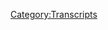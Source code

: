 {{DEFAULTSORT:
    #_TRANSCRIPT_0529:February 8, 2021
}}{{Transcript
    | title         = [[529: February 8, 2021]]
    | caption       = [https://knowledgefight.libsyn.com/529-february-8-2021 Listen to this episode on Libsyn]
    | episodeNumber = [[529: February 8, 2021|529]]
    | length        = 01:26:15
}}

{{MessageBox
    | header     = Warning: Bot Generated Content
    | text       = This transcript was automatically generated by transcription software and likely contains many mistakes and misattributions. Please check the audio for definitive quotes, attribution, and context.
    | image      = N3yvass4myg91.webp
    | imagewidth = 50px
    | id         = warning
}}

{{TranscriptBlock
    | name      = Unknown Speaker
    | timestamp = 00:00:00.000
    | text      = N-N-N-N-N-N-N-Knowledge Fight
}}

{{TranscriptBlock
    | name      = Unknown Speaker
    | timestamp = 00:00:12.960
    | text      = Dan and Jordan, I am sweating.
}}

{{TranscriptBlock
    | name      = Unknown Speaker
    | timestamp = 00:00:19.600
    | text      = Knowledgefight.com, it's time to pray.
}}

{{TranscriptBlock
    | name      = Unknown Speaker
    | timestamp = 00:00:21.399
    | text      = I have great respect for knowledgefight, knowledgefight.
}}

{{TranscriptBlock
    | name      = Unknown Speaker
    | timestamp = 00:00:25.199
    | text      = I'm sick of them posing as if they're the good guys, saying we are the bad guys.
}}

{{TranscriptBlock
    | name      = Unknown Speaker
    | timestamp = 00:00:29.359
    | text      = I love knowledgefight.
}}

{{TranscriptBlock
    | name      = Unknown Speaker
    | timestamp = 00:00:30.920
    | text      = I love knowledgefight.
}}

{{TranscriptBlock
    | name      = Unknown Speaker
    | timestamp = 00:00:32.960
    | text      = Dan and Jordan, knowledgefight.
}}

{{TranscriptBlock
    | name      = Unknown Speaker
    | timestamp = 00:00:35.079
    | text      = Red alert, red alert, red alert.
}}

{{TranscriptBlock
    | name      = Unknown Speaker
    | timestamp = 00:00:36.479
    | text      = Need, need money.
}}

{{TranscriptBlock
    | name      = Unknown Speaker
    | timestamp = 00:00:37.479
    | text      = Red alert, red alert, red alert.
}}

{{TranscriptBlock
    | name      = Unknown Speaker
    | timestamp = 00:00:41.039
    | text      = Andy and Kansas, Andy and...
}}

{{TranscriptBlock
    | name      = Unknown Speaker
    | timestamp = 00:00:44.359
    | text      = Stop it.
}}

{{TranscriptBlock
    | name      = Unknown Speaker
    | timestamp = 00:00:45.640
    | text      = Andy and Kansas, Andy and Kansas.
}}

{{TranscriptBlock
    | name      = Unknown Speaker
    | timestamp = 00:00:48.280
    | text      = It's time to pray.
}}

{{TranscriptBlock
    | name      = Unknown Speaker
    | timestamp = 00:00:49.520
    | text      = Andy and Kansas, you're on the air, thanks for holding.
}}

{{TranscriptBlock
    | name      = Unknown Speaker
    | timestamp = 00:00:53.320
    | text      = Hello Alex, I'm a system caller and I'm a huge fan.
}}

{{TranscriptBlock
    | name      = Unknown Speaker
    | timestamp = 00:00:54.359
    | text      = I love your world.
}}

{{TranscriptBlock
    | name      = Unknown Speaker
    | timestamp = 00:00:55.359
    | text      = Knowledgefight.
}}

{{TranscriptBlock
    | name      = Unknown Speaker
    | timestamp = 00:00:56.359
    | text      = N-N-N-N-N-Knowledge Fight.com.
}}

{{TranscriptBlock
    | name      = Unknown Speaker
    | timestamp = 00:00:57.359
    | text      = I love you.
}}

{{TranscriptBlock
    | name      = Unknown Speaker
    | timestamp = 00:00:58.359
    | text      = I love you.
}}

{{TranscriptBlock
    | name      = Unknown Speaker
    | timestamp = 00:00:59.359
    | text      = Hey everybody!
}}

{{TranscriptBlock
    | name      = Unknown Speaker
    | timestamp = 00:01:00.359
    | text      = Welcome back to Knowledge Right, I'm Dan.
}}

{{TranscriptBlock
    | name      = Unknown Speaker
    | timestamp = 00:01:01.359
    | text      = I'm Jordan!
}}

{{TranscriptBlock
    | name      = Unknown Speaker
    | timestamp = 00:01:02.359
    | text      = We're a couple dudes, I can sit around, drink novelty beverages and talk a little bit about
}}

{{TranscriptBlock
    | name      = Unknown Speaker
    | timestamp = 00:01:05.040
    | text      = Alex Jones.
}}

{{TranscriptBlock
    | name      = Unknown Speaker
    | timestamp = 00:01:06.040
    | text      = Oh indeed we are, Dan.
}}

{{TranscriptBlock
    | name      = Unknown Speaker
    | timestamp = 00:01:07.040
    | text      = Jordan.
}}

{{TranscriptBlock
    | name      = Unknown Speaker
    | timestamp = 00:01:08.040
    | text      = Dan!
}}

{{TranscriptBlock
    | name      = Unknown Speaker
    | timestamp = 00:01:09.040
    | text      = Jordan.
}}

{{TranscriptBlock
    | name      = Unknown Speaker
    | timestamp = 00:01:10.040
    | text      = I have a quick question for you.
}}

{{TranscriptBlock
    | name      = Unknown Speaker
    | timestamp = 00:01:11.040
    | text      = What's up?
}}

{{TranscriptBlock
    | name      = Unknown Speaker
    | timestamp = 00:01:12.040
    | text      = What's your bright spot today?
}}

{{TranscriptBlock
    | name      = Unknown Speaker
    | timestamp = 00:01:13.040
    | text      = My bright spot today, Jordan, is something interesting.
}}

{{TranscriptBlock
    | name      = Unknown Speaker
    | timestamp = 00:01:14.040
    | text      = I learned something.
}}

{{TranscriptBlock
    | name      = Unknown Speaker
    | timestamp = 00:01:15.040
    | text      = Indeed.
}}

{{TranscriptBlock
    | name      = Unknown Speaker
    | timestamp = 00:01:16.040
    | text      = I was unaware of this.
}}

{{TranscriptBlock
    | name      = Unknown Speaker
    | timestamp = 00:01:17.040
    | text      = Is that your first time in a long time learning something?
}}

{{TranscriptBlock
    | name      = Unknown Speaker
    | timestamp = 00:01:18.640
    | text      = I listen to Alex a lot, so yes.
}}

{{TranscriptBlock
    | name      = Unknown Speaker
    | timestamp = 00:01:19.640
    | text      = Yeah, that's what I thought.
}}

{{TranscriptBlock
    | name      = Unknown Speaker
    | timestamp = 00:01:20.640
    | text      = Yeah, I haven't learned shit from that guy.
}}

{{TranscriptBlock
    | name      = Unknown Speaker
    | timestamp = 00:01:23.640
    | text      = I learned something that honestly I had every reason to know before, and I don't know why
}}

{{TranscriptBlock
    | name      = Unknown Speaker
    | timestamp = 00:01:27.640
    | text      = I didn't quite frankly, but as it turns out, I only know when things come to our P.O. box
}}

{{TranscriptBlock
    | name      = Unknown Speaker
    | timestamp = 00:01:35.799
    | text      = because I get an alert from the store.
}}

{{TranscriptBlock
    | name      = Unknown Speaker
    | timestamp = 00:01:38.760
    | text      = Sure.
}}

{{TranscriptBlock
    | name      = Unknown Speaker
    | timestamp = 00:01:39.760
    | text      = Where the box is.
}}

{{TranscriptBlock
    | name      = Unknown Speaker
    | timestamp = 00:01:41.239
    | text      = They don't send you alerts when letters come.
}}

{{TranscriptBlock
    | name      = Unknown Speaker
    | timestamp = 00:01:45.799
    | text      = Oh!
}}

{{TranscriptBlock
    | name      = Unknown Speaker
    | timestamp = 00:01:46.799
    | text      = I didn't know that, and unless the person who's giving you the packages checks the mailbox,
}}

{{TranscriptBlock
    | name      = Unknown Speaker
    | timestamp = 00:01:52.719
    | text      = you'll never know.
}}

{{TranscriptBlock
    | name      = Unknown Speaker
    | timestamp = 00:01:53.879
    | text      = That's not fair!
}}

{{TranscriptBlock
    | name      = Unknown Speaker
    | timestamp = 00:01:54.879
    | text      = No.
}}

{{TranscriptBlock
    | name      = Unknown Speaker
    | timestamp = 00:01:55.879
    | text      = That's not fair!
}}

{{TranscriptBlock
    | name      = Unknown Speaker
    | timestamp = 00:01:56.879
    | text      = I found a bunch of letters in there the last time I went to pick up packages, and also
}}

{{TranscriptBlock
    | name      = Unknown Speaker
    | timestamp = 00:02:03.239
    | text      = we're way behind on zapping up the mailbag, so we'll get around to opening some of that
}}

{{TranscriptBlock
    | name      = Unknown Speaker
    | timestamp = 00:02:09.219
    | text      = up in the near future, but on the last trip I went down there, I got to these letters,
}}

{{TranscriptBlock
    | name      = Unknown Speaker
    | timestamp = 00:02:13.800
    | text      = and I got a particularly amazing letter from someone who I just want to call Dr. Justin.
}}

{{TranscriptBlock
    | name      = Unknown Speaker
    | timestamp = 00:02:19.400
    | text      = That's what I was going to say.
}}

{{TranscriptBlock
    | name      = Unknown Speaker
    | timestamp = 00:02:20.400
    | text      = Dr. Justin to protect everyone's anonymity and their privacy.
}}

{{TranscriptBlock
    | name      = Unknown Speaker
    | timestamp = 00:02:25.400
    | text      = I feel like this letter is delayed because I have no idea when things come into the mailbox,
}}

{{TranscriptBlock
    | name      = Unknown Speaker
    | timestamp = 00:02:32.159
    | text      = but it was just amazing.
}}

{{TranscriptBlock
    | name      = Unknown Speaker
    | timestamp = 00:02:33.159
    | text      = It doesn't get more us than to not know when mail is.
}}

{{TranscriptBlock
    | name      = Unknown Speaker
    | timestamp = 00:02:36.159
    | text      = Just an amazing letter, and I appreciate it so much, it really meant a lot, and has been
}}

{{TranscriptBlock
    | name      = Unknown Speaker
    | timestamp = 00:02:43.080
    | text      = so thank you.
}}

{{TranscriptBlock
    | name      = Unknown Speaker
    | timestamp = 00:02:44.080
    | text      = Yeah, no, just tears, just tears, weeping, just non-stop.
}}

{{TranscriptBlock
    | name      = Unknown Speaker
    | timestamp = 00:02:49.159
    | text      = Thanks for sharing that letter with us, Dr. Justin, and congratulations on your doctor-ness.
}}

{{TranscriptBlock
    | name      = Unknown Speaker
    | timestamp = 00:02:55.240
    | text      = Hell yeah.
}}

{{TranscriptBlock
    | name      = Unknown Speaker
    | timestamp = 00:02:56.240
    | text      = How about you?
}}

{{TranscriptBlock
    | name      = Unknown Speaker
    | timestamp = 00:02:57.639
    | text      = My bright spot, Dan, is I have finally finished my two months long project, and I'm done with
}}

{{TranscriptBlock
    | name      = Unknown Speaker
    | timestamp = 00:03:04.360
    | text      = Taylor Swift.
}}

{{TranscriptBlock
    | name      = Unknown Speaker
    | timestamp = 00:03:05.360
    | text      = Okay.
}}

{{TranscriptBlock
    | name      = Unknown Speaker
    | timestamp = 00:03:06.360
    | text      = For good.
}}

{{TranscriptBlock
    | name      = Unknown Speaker
    | timestamp = 00:03:07.360
    | text      = It's over.
}}

{{TranscriptBlock
    | name      = Unknown Speaker
    | timestamp = 00:03:08.360
    | text      = You've listened to the whole catalog.
}}

{{TranscriptBlock
    | name      = Unknown Speaker
    | timestamp = 00:03:09.360
    | text      = I've listened to every one of her albums, and I'm done.
}}

{{TranscriptBlock
    | name      = Unknown Speaker
    | timestamp = 00:03:12.919
    | text      = I'm pretty proud of myself.
}}

{{TranscriptBlock
    | name      = Unknown Speaker
    | timestamp = 00:03:13.919
    | text      = How do you feel?
}}

{{TranscriptBlock
    | name      = Unknown Speaker
    | timestamp = 00:03:14.919
    | text      = Fine.
}}

{{TranscriptBlock
    | name      = Unknown Speaker
    | timestamp = 00:03:15.919
    | text      = Yeah, I expected that was probably the answer.
}}

{{TranscriptBlock
    | name      = Unknown Speaker
    | timestamp = 00:03:19.639
    | text      = I've intentionally not read anything you've written about Taylor Swift because I don't
}}

{{TranscriptBlock
    | name      = Unknown Speaker
    | timestamp = 00:03:23.120
    | text      = want to get mad at you.
}}

{{TranscriptBlock
    | name      = Unknown Speaker
    | timestamp = 00:03:24.120
    | text      = Of course.
}}

{{TranscriptBlock
    | name      = Unknown Speaker
    | timestamp = 00:03:25.120
    | text      = I've never read just this before.
}}

{{TranscriptBlock
    | name      = Unknown Speaker
    | timestamp = 00:03:26.120
    | text      = I don't want to pick a fight.
}}

{{TranscriptBlock
    | name      = Unknown Speaker
    | timestamp = 00:03:28.599
    | text      = I don't want to be like, look, I love blank space.
}}

{{TranscriptBlock
    | name      = Unknown Speaker
    | timestamp = 00:03:32.759
    | text      = I don't want to talk about it.
}}

{{TranscriptBlock
    | name      = Unknown Speaker
    | timestamp = 00:03:34.000
    | text      = Sure.
}}

{{TranscriptBlock
    | name      = Unknown Speaker
    | timestamp = 00:03:35.000
    | text      = I understand.
}}

{{TranscriptBlock
    | name      = Unknown Speaker
    | timestamp = 00:03:36.000
    | text      = I mean, it's unfair.
}}

{{TranscriptBlock
    | name      = Unknown Speaker
    | timestamp = 00:03:38.319
    | text      = I wasn't trying to pick a fight.
}}

{{TranscriptBlock
    | name      = Unknown Speaker
    | timestamp = 00:03:39.759
    | text      = I was trying to go so far over the top, no one could possibly imagine that I would be
}}

{{TranscriptBlock
    | name      = Unknown Speaker
    | timestamp = 00:03:44.520
    | text      = fighting.
}}

{{TranscriptBlock
    | name      = Unknown Speaker
    | timestamp = 00:03:45.520
    | text      = At a certain point, I insisted that the guy who wrote Bloodsport was the writer of one
}}

{{TranscriptBlock
    | name      = Unknown Speaker
    | timestamp = 00:03:49.919
    | text      = of her songs.
}}

{{TranscriptBlock
    | name      = Unknown Speaker
    | timestamp = 00:03:50.919
    | text      = Do you understand?
}}

{{TranscriptBlock
    | name      = Unknown Speaker
    | timestamp = 00:03:51.919
    | text      = I'm not going for realism here.
}}

{{TranscriptBlock
    | name      = Unknown Speaker
    | timestamp = 00:03:53.080
    | text      = I think the audience wants to know what your next extended exercise in misogyny will be.
}}

{{TranscriptBlock
    | name      = Unknown Speaker
    | timestamp = 00:04:01.479
    | text      = Maybe a bunch of articles about Mariah Carey not being as good as everyone thinks.
}}

{{TranscriptBlock
    | name      = Unknown Speaker
    | timestamp = 00:04:06.879
    | text      = Well, that would just be impossible because Mariah Carey is exactly as good as everyone
}}

{{TranscriptBlock
    | name      = Unknown Speaker
    | timestamp = 00:04:11.919
    | text      = thinks, Dan.
}}

{{TranscriptBlock
    | name      = Unknown Speaker
    | timestamp = 00:04:12.919
    | text      = Maybe the next series could be about Pink.
}}

{{TranscriptBlock
    | name      = Unknown Speaker
    | timestamp = 00:04:17.360
    | text      = Now you're just finding people you're defensive about now.
}}

{{TranscriptBlock
    | name      = Unknown Speaker
    | timestamp = 00:04:20.639
    | text      = I like Mariah Carey.
}}

{{TranscriptBlock
    | name      = Unknown Speaker
    | timestamp = 00:04:22.199
    | text      = Everybody likes Mariah Carey.
}}

{{TranscriptBlock
    | name      = Unknown Speaker
    | timestamp = 00:04:23.540
    | text      = Everybody likes Pink.
}}

{{TranscriptBlock
    | name      = Unknown Speaker
    | timestamp = 00:04:24.540
    | text      = I don't know.
}}

{{TranscriptBlock
    | name      = Unknown Speaker
    | timestamp = 00:04:25.540
    | text      = I've met some Pink haters in my life.
}}

{{TranscriptBlock
    | name      = Unknown Speaker
    | timestamp = 00:04:26.959
    | text      = That's fair.
}}

{{TranscriptBlock
    | name      = Unknown Speaker
    | timestamp = 00:04:27.959
    | text      = Well, congratulations on finishing a project.
}}

{{TranscriptBlock
    | name      = Unknown Speaker
    | timestamp = 00:04:29.920
    | text      = It's over with.
}}

{{TranscriptBlock
    | name      = Unknown Speaker
    | timestamp = 00:04:30.920
    | text      = Yes.
}}

{{TranscriptBlock
    | name      = Unknown Speaker
    | timestamp = 00:04:31.920
    | text      = I'm proud of myself.
}}

{{TranscriptBlock
    | name      = Unknown Speaker
    | timestamp = 00:04:32.920
    | text      = Yes.
}}

{{TranscriptBlock
    | name      = Unknown Speaker
    | timestamp = 00:04:33.920
    | text      = Let's not talk about it again.
}}

{{TranscriptBlock
    | name      = Unknown Speaker
    | timestamp = 00:04:34.920
    | text      = Ever again.
}}

{{TranscriptBlock
    | name      = Unknown Speaker
    | timestamp = 00:04:35.920
    | text      = Jordan, something we are going to talk about is Alex Jones today.
}}

{{TranscriptBlock
    | name      = Unknown Speaker
    | timestamp = 00:04:37.680
    | text      = Oh yeah.
}}

{{TranscriptBlock
    | name      = Unknown Speaker
    | timestamp = 00:04:38.680
    | text      = You're going to be talking about the February 8th, 2021 Blackjack episode.
}}

{{TranscriptBlock
    | name      = Unknown Speaker
    | timestamp = 00:04:41.160
    | text      = No, I'm not even, I didn't even have a chance.
}}

{{TranscriptBlock
    | name      = Unknown Speaker
    | timestamp = 00:04:43.600
    | text      = I was watching your lips move and I was like, boo, and you had already finished.
}}

{{TranscriptBlock
    | name      = Unknown Speaker
    | timestamp = 00:04:48.579
    | text      = When you see a pro like me, everything happens in slow motion.
}}

{{TranscriptBlock
    | name      = Unknown Speaker
    | timestamp = 00:04:53.040
    | text      = So no matter how many times I sit there and think in my head, I know he's about to say
}}

{{TranscriptBlock
    | name      = Unknown Speaker
    | timestamp = 00:04:58.439
    | text      = the date.
}}

{{TranscriptBlock
    | name      = Unknown Speaker
    | timestamp = 00:04:59.439
    | text      = I'm still caught by surprise every time.
}}

{{TranscriptBlock
    | name      = Unknown Speaker
    | timestamp = 00:05:01.920
    | text      = It's also not quite fair because I can just keep talking.
}}

{{TranscriptBlock
    | name      = Unknown Speaker
    | timestamp = 00:05:05.120
    | text      = Yes, that's true.
}}

{{TranscriptBlock
    | name      = Unknown Speaker
    | timestamp = 00:05:06.120
    | text      = I can say 21 Blackjack.
}}

{{TranscriptBlock
    | name      = Unknown Speaker
    | timestamp = 00:05:07.120
    | text      = Yes.
}}

{{TranscriptBlock
    | name      = Unknown Speaker
    | timestamp = 00:05:08.120
    | text      = I can say it as one word almost even.
}}

{{TranscriptBlock
    | name      = Unknown Speaker
    | timestamp = 00:05:11.319
    | text      = You're playing at a disadvantage, but I'm also very good at it.
}}

{{TranscriptBlock
    | name      = Unknown Speaker
    | timestamp = 00:05:14.120
    | text      = Yeah, exactly.
}}

{{TranscriptBlock
    | name      = Unknown Speaker
    | timestamp = 00:05:15.120
    | text      = There's the double whammy.
}}

{{TranscriptBlock
    | name      = Unknown Speaker
    | timestamp = 00:05:16.379
    | text      = This is Monday.
}}

{{TranscriptBlock
    | name      = Unknown Speaker
    | timestamp = 00:05:17.379
    | text      = We're talking about the day after the Super Bowl.
}}

{{TranscriptBlock
    | name      = Unknown Speaker
    | timestamp = 00:05:18.800
    | text      = Right.
}}

{{TranscriptBlock
    | name      = Unknown Speaker
    | timestamp = 00:05:19.800
    | text      = There'll be some thoughts on that.
}}

{{TranscriptBlock
    | name      = Unknown Speaker
    | timestamp = 00:05:20.800
    | text      = I imagine so.
}}

{{TranscriptBlock
    | name      = Unknown Speaker
    | timestamp = 00:05:21.800
    | text      = Oh, Nelly, are there some thoughts on that?
}}

{{TranscriptBlock
    | name      = Unknown Speaker
    | timestamp = 00:05:23.920
    | text      = Oh boy.
}}

{{TranscriptBlock
    | name      = Unknown Speaker
    | timestamp = 00:05:24.920
    | text      = But more importantly, I think there's a big broad push that Alex is engaging in that I
}}

{{TranscriptBlock
    | name      = Unknown Speaker
    | timestamp = 00:05:30.480
    | text      = think will be the direction of his content in the near future.
}}

{{TranscriptBlock
    | name      = Unknown Speaker
    | timestamp = 00:05:35.759
    | text      = And before we get down to business on that episode, Jordan, let's take a moment to say
}}

{{TranscriptBlock
    | name      = Unknown Speaker
    | timestamp = 00:05:38.879
    | text      = thanks to some folks who have signed up and are supporting the show.
}}

{{TranscriptBlock
    | name      = Unknown Speaker
    | timestamp = 00:05:40.879
    | text      = Oh, that's a great idea.
}}

{{TranscriptBlock
    | name      = Unknown Speaker
    | timestamp = 00:05:41.879
    | text      = So first, Commie Wizzo.
}}

{{TranscriptBlock
    | name      = Unknown Speaker
    | timestamp = 00:05:43.160
    | text      = Thank you so much.
}}

{{TranscriptBlock
    | name      = Unknown Speaker
    | timestamp = 00:05:44.160
    | text      = You are now a policy wonk.
}}

{{TranscriptBlock
    | name      = Unknown Speaker
    | timestamp = 00:05:45.160
    | text      = I'm a policy wonk.
}}

{{TranscriptBlock
    | name      = Unknown Speaker
    | timestamp = 00:05:46.160
    | text      = Thank you very much, Commie Wizzo.
}}

{{TranscriptBlock
    | name      = Unknown Speaker
    | timestamp = 00:05:47.519
    | text      = I've never seen The Room.
}}

{{TranscriptBlock
    | name      = Unknown Speaker
    | timestamp = 00:05:49.199
    | text      = That's a, well, he wrote The Mark's Room, I believe.
}}

{{TranscriptBlock
    | name      = Unknown Speaker
    | timestamp = 00:05:51.879
    | text      = Oh yeah, it could be.
}}

{{TranscriptBlock
    | name      = Unknown Speaker
    | timestamp = 00:05:53.879
    | text      = Have you ever, have you ever seen The Room?
}}

{{TranscriptBlock
    | name      = Unknown Speaker
    | timestamp = 00:05:56.399
    | text      = Mm-hmm.
}}

{{TranscriptBlock
    | name      = Unknown Speaker
    | timestamp = 00:05:57.399
    | text      = Yeah, I think everybody but me has.
}}

{{TranscriptBlock
    | name      = Unknown Speaker
    | timestamp = 00:05:59.199
    | text      = It's very funny.
}}

{{TranscriptBlock
    | name      = Unknown Speaker
    | timestamp = 00:06:00.199
    | text      = Yeah, that's why I don't want to see it.
}}

{{TranscriptBlock
    | name      = Unknown Speaker
    | timestamp = 00:06:02.199
    | text      = I understand.
}}

{{TranscriptBlock
    | name      = Unknown Speaker
    | timestamp = 00:06:03.199
    | text      = It'll actually make you sad and you won't like it.
}}

{{TranscriptBlock
    | name      = Unknown Speaker
    | timestamp = 00:06:05.720
    | text      = You will not appreciate it.
}}

{{TranscriptBlock
    | name      = Unknown Speaker
    | timestamp = 00:06:06.879
    | text      = You'll be like, this guy was trying so hard and it's a bad movie.
}}

{{TranscriptBlock
    | name      = Unknown Speaker
    | timestamp = 00:06:10.600
    | text      = I don't know if I will.
}}

{{TranscriptBlock
    | name      = Unknown Speaker
    | timestamp = 00:06:13.079
    | text      = I don't like everything that I've seen surrounding it and so I'm not interested in what germinated
}}

{{TranscriptBlock
    | name      = Unknown Speaker
    | timestamp = 00:06:19.000
    | text      = all of these plants.
}}

{{TranscriptBlock
    | name      = Unknown Speaker
    | timestamp = 00:06:20.139
    | text      = That's fair.
}}

{{TranscriptBlock
    | name      = Unknown Speaker
    | timestamp = 00:06:21.139
    | text      = That's fair.
}}

{{TranscriptBlock
    | name      = Unknown Speaker
    | timestamp = 00:06:22.139
    | text      = Anyway, Lady the Dog runs the simulation.
}}

{{TranscriptBlock
    | name      = Unknown Speaker
    | timestamp = 00:06:26.000
    | text      = Thank you so much.
}}

{{TranscriptBlock
    | name      = Unknown Speaker
    | timestamp = 00:06:27.000
    | text      = You are now a policy wonk.
}}

{{TranscriptBlock
    | name      = Unknown Speaker
    | timestamp = 00:06:28.000
    | text      = I'm a policy wonk.
}}

{{TranscriptBlock
    | name      = Unknown Speaker
    | timestamp = 00:06:29.000
    | text      = Thank you very much, Lady the Dog.
}}

{{TranscriptBlock
    | name      = Unknown Speaker
    | timestamp = 00:06:30.439
    | text      = Thank you.
}}

{{TranscriptBlock
    | name      = Unknown Speaker
    | timestamp = 00:06:31.439
    | text      = Next, Biggles Dictates a Letter.
}}

{{TranscriptBlock
    | name      = Unknown Speaker
    | timestamp = 00:06:33.079
    | text      = Thank you so much.
}}

{{TranscriptBlock
    | name      = Unknown Speaker
    | timestamp = 00:06:34.079
    | text      = You are now a policy wonk.
}}

{{TranscriptBlock
    | name      = Unknown Speaker
    | timestamp = 00:06:35.079
    | text      = I'm a policy wonk.
}}

{{TranscriptBlock
    | name      = Unknown Speaker
    | timestamp = 00:06:36.120
    | text      = Thank you very much, Biggles.
}}

{{TranscriptBlock
    | name      = Unknown Speaker
    | timestamp = 00:06:37.360
    | text      = Thank you.
}}

{{TranscriptBlock
    | name      = Unknown Speaker
    | timestamp = 00:06:38.360
    | text      = Next, Ima Holler Back Girl.
}}

{{TranscriptBlock
    | name      = Unknown Speaker
    | timestamp = 00:06:39.560
    | text      = Thank you so much.
}}

{{TranscriptBlock
    | name      = Unknown Speaker
    | timestamp = 00:06:40.560
    | text      = You are now a policy wonk.
}}

{{TranscriptBlock
    | name      = Unknown Speaker
    | timestamp = 00:06:41.560
    | text      = I'm a policy wonk.
}}

{{TranscriptBlock
    | name      = Unknown Speaker
    | timestamp = 00:06:42.560
    | text      = Thank you very much.
}}

{{TranscriptBlock
    | name      = Unknown Speaker
    | timestamp = 00:06:43.560
    | text      = Don't you write a series about Gwen Stefani being bad.
}}

{{TranscriptBlock
    | name      = Unknown Speaker
    | timestamp = 00:06:46.199
    | text      = I might.
}}

{{TranscriptBlock
    | name      = Unknown Speaker
    | timestamp = 00:06:47.199
    | text      = Actually, she...
}}

{{TranscriptBlock
    | name      = Unknown Speaker
    | timestamp = 00:06:48.199
    | text      = Alright.
}}

{{TranscriptBlock
    | name      = Unknown Speaker
    | timestamp = 00:06:49.199
    | text      = Next, Tomorrow's Warm Flat Seltzer.
}}

{{TranscriptBlock
    | name      = Unknown Speaker
    | timestamp = 00:06:51.160
    | text      = Thank you so much.
}}

{{TranscriptBlock
    | name      = Unknown Speaker
    | timestamp = 00:06:52.160
    | text      = You are now a policy wonk.
}}

{{TranscriptBlock
    | name      = Unknown Speaker
    | timestamp = 00:06:53.160
    | text      = I'm a policy wonk.
}}

{{TranscriptBlock
    | name      = Unknown Speaker
    | timestamp = 00:06:54.160
    | text      = Thank you very much.
}}

{{TranscriptBlock
    | name      = Unknown Speaker
    | timestamp = 00:06:55.160
    | text      = Thank you so much.
}}

{{TranscriptBlock
    | name      = Unknown Speaker
    | timestamp = 00:06:56.160
    | text      = Next, Joined Just to Ask What the Hell Do You Have Against Accountants?
}}

{{TranscriptBlock
    | name      = Unknown Speaker
    | timestamp = 00:06:59.720
    | text      = We're Not All Oogie Boogie Sympathizers.
}}

{{TranscriptBlock
    | name      = Unknown Speaker
    | timestamp = 00:07:01.680
    | text      = Thank you so much.
}}

{{TranscriptBlock
    | name      = Unknown Speaker
    | timestamp = 00:07:02.680
    | text      = You are now a policy wonk.
}}

{{TranscriptBlock
    | name      = Unknown Speaker
    | timestamp = 00:07:03.680
    | text      = I'm a policy wonk.
}}

{{TranscriptBlock
    | name      = Unknown Speaker
    | timestamp = 00:07:04.680
    | text      = Thank you very much.
}}

{{TranscriptBlock
    | name      = Unknown Speaker
    | timestamp = 00:07:05.680
    | text      = I believe that's a question for you, George.
}}

{{TranscriptBlock
    | name      = Unknown Speaker
    | timestamp = 00:07:06.680
    | text      = I didn't know that.
}}

{{TranscriptBlock
    | name      = Unknown Speaker
    | timestamp = 00:07:07.680
    | text      = I'm speaking as a former accountant.
}}

{{TranscriptBlock
    | name      = Unknown Speaker
    | timestamp = 00:07:08.680
    | text      = I don't have anything against accountants.
}}

{{TranscriptBlock
    | name      = Unknown Speaker
    | timestamp = 00:07:10.680
    | text      = I don't have anything against accountants.
}}

{{TranscriptBlock
    | name      = Unknown Speaker
    | timestamp = 00:07:12.279
    | text      = I'm just saying that you can't be both an accountant and a boogie boy.
}}

{{TranscriptBlock
    | name      = Unknown Speaker
    | timestamp = 00:07:16.259
    | text      = I feel like that's right.
}}

{{TranscriptBlock
    | name      = Unknown Speaker
    | timestamp = 00:07:17.480
    | text      = You can be a boogie boarder.
}}

{{TranscriptBlock
    | name      = Unknown Speaker
    | timestamp = 00:07:18.480
    | text      = Well, that's...
}}

{{TranscriptBlock
    | name      = Unknown Speaker
    | timestamp = 00:07:19.480
    | text      = See?
}}

{{TranscriptBlock
    | name      = Unknown Speaker
    | timestamp = 00:07:20.480
    | text      = Of course.
}}

{{TranscriptBlock
    | name      = Unknown Speaker
    | timestamp = 00:07:21.480
    | text      = And you'd be a cool accountant.
}}

{{TranscriptBlock
    | name      = Unknown Speaker
    | timestamp = 00:07:22.480
    | text      = Yeah.
}}

{{TranscriptBlock
    | name      = Unknown Speaker
    | timestamp = 00:07:23.480
    | text      = It might be very cool for an accountant.
}}

{{TranscriptBlock
    | name      = Unknown Speaker
    | timestamp = 00:07:24.480
    | text      = Then finally, I'd like to say thank you to a couple of people who donated on Elevated
}}

{{TranscriptBlock
    | name      = Unknown Speaker
    | timestamp = 00:07:27.639
    | text      = Level.
}}

{{TranscriptBlock
    | name      = Unknown Speaker
    | timestamp = 00:07:28.639
    | text      = I appreciate that very much.
}}

{{TranscriptBlock
    | name      = Unknown Speaker
    | timestamp = 00:07:29.639
    | text      = So, Introskipping Joe.
}}

{{TranscriptBlock
    | name      = Unknown Speaker
    | timestamp = 00:07:30.759
    | text      = Thank you so much.
}}

{{TranscriptBlock
    | name      = Unknown Speaker
    | timestamp = 00:07:31.759
    | text      = You are now a technocrat.
}}

{{TranscriptBlock
    | name      = Unknown Speaker
    | timestamp = 00:07:32.759
    | text      = And Grim Squeaker.
}}

{{TranscriptBlock
    | name      = Unknown Speaker
    | timestamp = 00:07:33.920
    | text      = Thank you so much.
}}

{{TranscriptBlock
    | name      = Unknown Speaker
    | timestamp = 00:07:34.920
    | text      = You are now a technocrat.
}}

{{TranscriptBlock
    | name      = Unknown Speaker
    | timestamp = 00:07:35.920
    | text      = I'm a policy wonk.
}}

{{TranscriptBlock
    | name      = Unknown Speaker
    | timestamp = 00:07:36.920
    | text      = Crikey, mate.
}}

{{TranscriptBlock
    | name      = Unknown Speaker
    | timestamp = 00:07:37.920
    | text      = That's fantastic.
}}

{{TranscriptBlock
    | name      = Unknown Speaker
    | timestamp = 00:07:38.920
    | text      = Have yourself a brew.
}}

{{TranscriptBlock
    | name      = Unknown Speaker
    | timestamp = 00:07:39.920
    | text      = How's your 401k doing, bro?
}}

{{TranscriptBlock
    | name      = Unknown Speaker
    | timestamp = 00:07:41.560
    | text      = We gotta go full tilt boogie on this, Watson, all right?
}}

{{TranscriptBlock
    | name      = Unknown Speaker
    | timestamp = 00:07:44.000
    | text      = Let's just get down to business.
}}

{{TranscriptBlock
    | name      = Unknown Speaker
    | timestamp = 00:07:45.439
    | text      = We ain't making that money off that heroin.
}}

{{TranscriptBlock
    | name      = Unknown Speaker
    | timestamp = 00:07:47.519
    | text      = Why you pimps so good?
}}

{{TranscriptBlock
    | name      = Unknown Speaker
    | timestamp = 00:07:49.439
    | text      = My neck is freakishly large.
}}

{{TranscriptBlock
    | name      = Unknown Speaker
    | timestamp = 00:07:51.079
    | text      = I declare info war on you.
}}

{{TranscriptBlock
    | name      = Unknown Speaker
    | timestamp = 00:07:54.000
    | text      = Ah, yes.
}}

{{TranscriptBlock
    | name      = Unknown Speaker
    | timestamp = 00:07:55.259
    | text      = Thank you so much, Joe, who skips the intro, and Grim Squeaker.
}}

{{TranscriptBlock
    | name      = Unknown Speaker
    | timestamp = 00:07:58.519
    | text      = Yes.
}}

{{TranscriptBlock
    | name      = Unknown Speaker
    | timestamp = 00:07:59.519
    | text      = Thank you very much to the both of you.
}}

{{TranscriptBlock
    | name      = Unknown Speaker
    | timestamp = 00:08:00.519
    | text      = Jordan, did you watch the Super Bowl?
}}

{{TranscriptBlock
    | name      = Unknown Speaker
    | timestamp = 00:08:01.920
    | text      = I did not.
}}

{{TranscriptBlock
    | name      = Unknown Speaker
    | timestamp = 00:08:02.920
    | text      = And I'm grateful for it.
}}

{{TranscriptBlock
    | name      = Unknown Speaker
    | timestamp = 00:08:04.519
    | text      = Mm-hmm.
}}

{{TranscriptBlock
    | name      = Unknown Speaker
    | timestamp = 00:08:05.519
    | text      = Did you?
}}

{{TranscriptBlock
    | name      = Unknown Speaker
    | timestamp = 00:08:06.519
    | text      = I saw some tweets.
}}

{{TranscriptBlock
    | name      = Unknown Speaker
    | timestamp = 00:08:07.519
    | text      = And then, because of this episode, I watched the Halftime Show.
}}

{{TranscriptBlock
    | name      = Unknown Speaker
    | timestamp = 00:08:09.800
    | text      = Oh, yeah.
}}

{{TranscriptBlock
    | name      = Unknown Speaker
    | timestamp = 00:08:10.800
    | text      = And I didn't watch that either.
}}

{{TranscriptBlock
    | name      = Unknown Speaker
    | timestamp = 00:08:12.279
    | text      = Mm-hmm.
}}

{{TranscriptBlock
    | name      = Unknown Speaker
    | timestamp = 00:08:13.279
    | text      = I did not.
}}

{{TranscriptBlock
    | name      = Unknown Speaker
    | timestamp = 00:08:14.279
    | text      = Although, I did hear that Weeknd did stuff off House of Balloons in the fucking...
}}

{{TranscriptBlock
    | name      = Unknown Speaker
    | timestamp = 00:08:18.079
    | text      = What does that mean?
}}

{{TranscriptBlock
    | name      = Unknown Speaker
    | timestamp = 00:08:19.079
    | text      = House of Balloons was his first little EP that came out.
}}

{{TranscriptBlock
    | name      = Unknown Speaker
    | timestamp = 00:08:22.120
    | text      = Oh, probably.
}}

{{TranscriptBlock
    | name      = Unknown Speaker
    | timestamp = 00:08:23.120
    | text      = And it is...
}}

{{TranscriptBlock
    | name      = Unknown Speaker
    | timestamp = 00:08:24.120
    | text      = He had a lot of...
}}

{{TranscriptBlock
    | name      = Unknown Speaker
    | timestamp = 00:08:25.120
    | text      = He did a lot of songs.
}}

{{TranscriptBlock
    | name      = Unknown Speaker
    | timestamp = 00:08:26.120
    | text      = Yeah, yeah, yeah.
}}

{{TranscriptBlock
    | name      = Unknown Speaker
    | timestamp = 00:08:27.120
    | text      = It was...
}}

{{TranscriptBlock
    | name      = Unknown Speaker
    | timestamp = 00:08:28.120
    | text      = Yeah, that one was, like, really dark and just basically about doing coke and fucking
}}

{{TranscriptBlock
    | name      = Unknown Speaker
    | timestamp = 00:08:31.759
    | text      = the whole time.
}}

{{TranscriptBlock
    | name      = Unknown Speaker
    | timestamp = 00:08:32.759
    | text      = Well, there's that song, like, I can't feel my face when I'm with you.
}}

{{TranscriptBlock
    | name      = Unknown Speaker
    | timestamp = 00:08:34.480
    | text      = That was about drugs, right?
}}

{{TranscriptBlock
    | name      = Unknown Speaker
    | timestamp = 00:08:35.480
    | text      = Yeah, yeah, yeah.
}}

{{TranscriptBlock
    | name      = Unknown Speaker
    | timestamp = 00:08:36.480
    | text      = That's all about drugs.
}}

{{TranscriptBlock
    | name      = Unknown Speaker
    | timestamp = 00:08:37.480
    | text      = That's what I thought.
}}

{{TranscriptBlock
    | name      = Unknown Speaker
    | timestamp = 00:08:38.480
    | text      = I don't know that to be true.
}}

{{TranscriptBlock
    | name      = Unknown Speaker
    | timestamp = 00:08:39.480
    | text      = I just think I've heard that somewhere.
}}

{{TranscriptBlock
    | name      = Unknown Speaker
    | timestamp = 00:08:40.480
    | text      = Yeah.
}}

{{TranscriptBlock
    | name      = Unknown Speaker
    | timestamp = 00:08:41.480
    | text      = Yeah, he did that for sure.
}}

{{TranscriptBlock
    | name      = Unknown Speaker
    | timestamp = 00:08:42.480
    | text      = Yeah.
}}

{{TranscriptBlock
    | name      = Unknown Speaker
    | timestamp = 00:08:43.480
    | text      = Cool.
}}

{{TranscriptBlock
    | name      = Unknown Speaker
    | timestamp = 00:08:44.480
    | text      = And then, uh, Starboy, except, like, the chorus of that is...
}}

{{TranscriptBlock
    | name      = Unknown Speaker
    | timestamp = 00:08:47.480
    | text      = Was Daph Monk there?
}}

{{TranscriptBlock
    | name      = Unknown Speaker
    | timestamp = 00:08:48.480
    | text      = No, they were not, and I think some people were mad about that.
}}

{{TranscriptBlock
    | name      = Unknown Speaker
    | timestamp = 00:08:49.799
    | text      = Yeah, well, I would be.
}}

{{TranscriptBlock
    | name      = Unknown Speaker
    | timestamp = 00:08:50.799
    | text      = But the chorus is, I'm a motherfucking Starboy.
}}

{{TranscriptBlock
    | name      = Unknown Speaker
    | timestamp = 00:08:52.679
    | text      = He is a motherfucking Starboy.
}}

{{TranscriptBlock
    | name      = Unknown Speaker
    | timestamp = 00:08:54.840
    | text      = You can't say that in the Superboy.
}}

{{TranscriptBlock
    | name      = Unknown Speaker
    | timestamp = 00:08:56.159
    | text      = Yes, you can.
}}

{{TranscriptBlock
    | name      = Unknown Speaker
    | timestamp = 00:08:57.159
    | text      = Why not?
}}

{{TranscriptBlock
    | name      = Unknown Speaker
    | timestamp = 00:08:58.159
    | text      = So you have to say, I'm a Starboy.
}}

{{TranscriptBlock
    | name      = Unknown Speaker
    | timestamp = 00:09:00.799
    | text      = This sucks.
}}

{{TranscriptBlock
    | name      = Unknown Speaker
    | timestamp = 00:09:01.799
    | text      = Oh, man.
}}

{{TranscriptBlock
    | name      = Unknown Speaker
    | timestamp = 00:09:02.799
    | text      = Uh, I watched that halftime show, and we'll get to that at the end of this episode a little
}}

{{TranscriptBlock
    | name      = Unknown Speaker
    | timestamp = 00:09:07.360
    | text      = bit.
}}

{{TranscriptBlock
    | name      = Unknown Speaker
    | timestamp = 00:09:08.360
    | text      = But the only thing I was thinking was, like, I can't believe that The Weeknd is this big
}}

{{TranscriptBlock
    | name      = Unknown Speaker
    | timestamp = 00:09:12.480
    | text      = of a star.
}}

{{TranscriptBlock
    | name      = Unknown Speaker
    | timestamp = 00:09:13.480
    | text      = Yeah.
}}

{{TranscriptBlock
    | name      = Unknown Speaker
    | timestamp = 00:09:14.480
    | text      = Like, I'm nothing against it.
}}

{{TranscriptBlock
    | name      = Unknown Speaker
    | timestamp = 00:09:15.480
    | text      = He seems like a talented guy.
}}

{{TranscriptBlock
    | name      = Unknown Speaker
    | timestamp = 00:09:16.480
    | text      = He's great.
}}

{{TranscriptBlock
    | name      = Unknown Speaker
    | timestamp = 00:09:17.480
    | text      = But just, like, I'm so disconnected from pop culture that I'm, like, wow.
}}

{{TranscriptBlock
    | name      = Unknown Speaker
    | timestamp = 00:09:21.879
    | text      = There's no surprise guests.
}}

{{TranscriptBlock
    | name      = Unknown Speaker
    | timestamp = 00:09:24.159
    | text      = There's no, like, I remember the days of halftime shows when it's, like, one star is not enough.
}}

{{TranscriptBlock
    | name      = Unknown Speaker
    | timestamp = 00:09:29.080
    | text      = Five people.
}}

{{TranscriptBlock
    | name      = Unknown Speaker
    | timestamp = 00:09:30.080
    | text      = Five different bands.
}}

{{TranscriptBlock
    | name      = Unknown Speaker
    | timestamp = 00:09:31.080
    | text      = Aerosmith's gonna be there.
}}

{{TranscriptBlock
    | name      = Unknown Speaker
    | timestamp = 00:09:32.480
    | text      = Metallica's gonna play a duet with Katy Perry, who gives a fuck.
}}

{{TranscriptBlock
    | name      = Unknown Speaker
    | timestamp = 00:09:35.440
    | text      = In Sync is gonna come out of the floor.
}}

{{TranscriptBlock
    | name      = Unknown Speaker
    | timestamp = 00:09:37.240
    | text      = Exactly.
}}

{{TranscriptBlock
    | name      = Unknown Speaker
    | timestamp = 00:09:38.240
    | text      = And then Nelly's gonna parachute in.
}}

{{TranscriptBlock
    | name      = Unknown Speaker
    | timestamp = 00:09:40.240
    | text      = Shit comes out of the floor at the Super Bowl.
}}

{{TranscriptBlock
    | name      = Unknown Speaker
    | timestamp = 00:09:43.679
    | text      = That's math.
}}

{{TranscriptBlock
    | name      = Unknown Speaker
    | timestamp = 00:09:44.679
    | text      = Yeah.
}}

{{TranscriptBlock
    | name      = Unknown Speaker
    | timestamp = 00:09:45.679
    | text      = And it was just The Weeknd.
}}

{{TranscriptBlock
    | name      = Unknown Speaker
    | timestamp = 00:09:46.679
    | text      = It was a fine performance.
}}

{{TranscriptBlock
    | name      = Unknown Speaker
    | timestamp = 00:09:49.679
    | text      = I didn't like all the songs.
}}

{{TranscriptBlock
    | name      = Unknown Speaker
    | timestamp = 00:09:50.679
    | text      = I think maybe some were a little bit boring, but, hey, I'm not the target demo.
}}

{{TranscriptBlock
    | name      = Unknown Speaker
    | timestamp = 00:09:55.559
    | text      = You didn't write nine different installments of something about it, so you're fine.
}}

{{TranscriptBlock
    | name      = Unknown Speaker
    | timestamp = 00:09:59.960
    | text      = Although, give me time.
}}

{{TranscriptBlock
    | name      = Unknown Speaker
    | timestamp = 00:10:02.639
    | text      = Your turn next, buddy.
}}

{{TranscriptBlock
    | name      = Unknown Speaker
    | timestamp = 00:10:05.600
    | text      = So yeah.
}}

{{TranscriptBlock
    | name      = Unknown Speaker
    | timestamp = 00:10:06.720
    | text      = That's about all I saw.
}}

{{TranscriptBlock
    | name      = Unknown Speaker
    | timestamp = 00:10:07.720
    | text      = I guess I saw a little, like, a couple of, like, choice plays, like at Mahomes Pass where
}}

{{TranscriptBlock
    | name      = Unknown Speaker
    | timestamp = 00:10:12.960
    | text      = he was falling.
}}

{{TranscriptBlock
    | name      = Unknown Speaker
    | timestamp = 00:10:13.960
    | text      = Yeah, yeah, yeah.
}}

{{TranscriptBlock
    | name      = Unknown Speaker
    | timestamp = 00:10:14.960
    | text      = Pretty amazing stuff.
}}

{{TranscriptBlock
    | name      = Unknown Speaker
    | timestamp = 00:10:15.960
    | text      = I don't know, I don't really have any strong feelings about it.
}}

{{TranscriptBlock
    | name      = Unknown Speaker
    | timestamp = 00:10:18.840
    | text      = The game, I guess I'm from Missouri, so I should love the Chiefs.
}}

{{TranscriptBlock
    | name      = Unknown Speaker
    | timestamp = 00:10:23.080
    | text      = I have some friends who really like the Chiefs, so good for them.
}}

{{TranscriptBlock
    | name      = Unknown Speaker
    | timestamp = 00:10:26.080
    | text      = All right.
}}

{{TranscriptBlock
    | name      = Unknown Speaker
    | timestamp = 00:10:27.080
    | text      = Yeah.
}}

{{TranscriptBlock
    | name      = Unknown Speaker
    | timestamp = 00:10:28.080
    | text      = Anyway.
}}

{{TranscriptBlock
    | name      = Unknown Speaker
    | timestamp = 00:10:29.080
    | text      = We start with Alex in an out of context drop.
}}

{{TranscriptBlock
    | name      = Unknown Speaker
    | timestamp = 00:10:35.039
    | text      = That is a rare situation where I'm going to give you a little question ahead of time about
}}

{{TranscriptBlock
    | name      = Unknown Speaker
    | timestamp = 00:10:38.840
    | text      = this out of context drop.
}}

{{TranscriptBlock
    | name      = Unknown Speaker
    | timestamp = 00:10:40.480
    | text      = He's telling somebody to burn in hell, and I'd like you to try and guess who he wants
}}

{{TranscriptBlock
    | name      = Unknown Speaker
    | timestamp = 00:10:45.159
    | text      = to burn in hell.
}}

{{TranscriptBlock
    | name      = Unknown Speaker
    | timestamp = 00:10:46.159
    | text      = All right.
}}

{{TranscriptBlock
    | name      = Unknown Speaker
    | timestamp = 00:10:47.159
    | text      = That is a lot.
}}

{{TranscriptBlock
    | name      = Unknown Speaker
    | timestamp = 00:10:48.159
    | text      = No, you have to guess.
}}

{{TranscriptBlock
    | name      = Unknown Speaker
    | timestamp = 00:10:49.159
    | text      = Oh, before?
}}

{{TranscriptBlock
    | name      = Unknown Speaker
    | timestamp = 00:10:50.159
    | text      = Yes.
}}

{{TranscriptBlock
    | name      = Unknown Speaker
    | timestamp = 00:10:51.159
    | text      = I thought you were going to guess, okay.
}}

{{TranscriptBlock
    | name      = Unknown Speaker
    | timestamp = 00:10:56.600
    | text      = Let's see.
}}

{{TranscriptBlock
    | name      = Unknown Speaker
    | timestamp = 00:10:57.600
    | text      = And this is after the Super Bowl.
}}

{{TranscriptBlock
    | name      = Unknown Speaker
    | timestamp = 00:10:59.360
    | text      = I am going to go with, why not Bill Gates?
}}

{{TranscriptBlock
    | name      = Unknown Speaker
    | timestamp = 00:11:06.000
    | text      = You're going to burn in hell, Springsteen, burn in hell.
}}

{{TranscriptBlock
    | name      = Unknown Speaker
    | timestamp = 00:11:09.720
    | text      = Nope.
}}

{{TranscriptBlock
    | name      = Unknown Speaker
    | timestamp = 00:11:10.720
    | text      = Bruce Springsteen's going to burn in hell.
}}

{{TranscriptBlock
    | name      = Unknown Speaker
    | timestamp = 00:11:11.720
    | text      = Did he just find out that Bruce Springsteen doesn't like the far right?
}}

{{TranscriptBlock
    | name      = Unknown Speaker
    | timestamp = 00:11:15.240
    | text      = Did he just learn that Born in the USA- I was going to say, did he just find out about
}}

{{TranscriptBlock
    | name      = Unknown Speaker
    | timestamp = 00:11:19.320
    | text      = Born in the USA?
}}

{{TranscriptBlock
    | name      = Unknown Speaker
    | timestamp = 00:11:20.320
    | text      = He might have.
}}

{{TranscriptBlock
    | name      = Unknown Speaker
    | timestamp = 00:11:21.320
    | text      = He did not like that commercial.
}}

{{TranscriptBlock
    | name      = Unknown Speaker
    | timestamp = 00:11:22.820
    | text      = Someone explained the song to me, and now I'm mad.
}}

{{TranscriptBlock
    | name      = Unknown Speaker
    | timestamp = 00:11:25.720
    | text      = He resented the commercial, I guess it was a General Motors commercial, where Bruce Springsteen
}}

{{TranscriptBlock
    | name      = Unknown Speaker
    | timestamp = 00:11:33.519
    | text      = was doing some voiceover talking about how there's a church in the middle of Kansas,
}}

{{TranscriptBlock
    | name      = Unknown Speaker
    | timestamp = 00:11:37.919
    | text      = right in the middle of America.
}}

{{TranscriptBlock
    | name      = Unknown Speaker
    | timestamp = 00:11:40.399
    | text      = It's hard to get to the middle, but it's like-
}}

{{TranscriptBlock
    | name      = Unknown Speaker
    | timestamp = 00:11:42.320
    | text      = Oh boy.
}}

{{TranscriptBlock
    | name      = Unknown Speaker
    | timestamp = 00:11:43.320
    | text      = Oh boy.
}}

{{TranscriptBlock
    | name      = Unknown Speaker
    | timestamp = 00:11:44.320
    | text      = That somehow that pissed off Alex to the point where Bruce Springsteen's going to burn in
}}

{{TranscriptBlock
    | name      = Unknown Speaker
    | timestamp = 00:11:47.480
    | text      = hell.
}}

{{TranscriptBlock
    | name      = Unknown Speaker
    | timestamp = 00:11:48.480
    | text      = All right.
}}

{{TranscriptBlock
    | name      = Unknown Speaker
    | timestamp = 00:11:49.480
    | text      = Everybody should burn their Jeeps.
}}

{{TranscriptBlock
    | name      = Unknown Speaker
    | timestamp = 00:11:50.480
    | text      = Okay.
}}

{{TranscriptBlock
    | name      = Unknown Speaker
    | timestamp = 00:11:51.480
    | text      = I'm fine with that.
}}

{{TranscriptBlock
    | name      = Unknown Speaker
    | timestamp = 00:11:52.480
    | text      = Whatever.
}}

{{TranscriptBlock
    | name      = Unknown Speaker
    | timestamp = 00:11:53.480
    | text      = Anyway.
}}

{{TranscriptBlock
    | name      = Unknown Speaker
    | timestamp = 00:11:54.480
    | text      = There's never less carbon in the atmosphere to burn your Jeep.
}}

{{TranscriptBlock
    | name      = Unknown Speaker
    | timestamp = 00:11:57.320
    | text      = But Alex thinks we need all the carbon.
}}

{{TranscriptBlock
    | name      = Unknown Speaker
    | timestamp = 00:11:59.279
    | text      = Oh, that's true.
}}

{{TranscriptBlock
    | name      = Unknown Speaker
    | timestamp = 00:12:00.279
    | text      = So, we start off the show, and Alex is in the exact mode that I like him to be in.
}}

{{TranscriptBlock
    | name      = Unknown Speaker
    | timestamp = 00:12:05.120
    | text      = This is when I know, okay, this show's going to be weird.
}}

{{TranscriptBlock
    | name      = Unknown Speaker
    | timestamp = 00:12:07.720
    | text      = Okay.
}}

{{TranscriptBlock
    | name      = Unknown Speaker
    | timestamp = 00:12:08.720
    | text      = I tend to get up here on air and get really excited and cover a lot of news and still
}}

{{TranscriptBlock
    | name      = Unknown Speaker
    | timestamp = 00:12:15.000
    | text      = kind of not get to all the points I really want to break down, so I'm going to try my
}}

{{TranscriptBlock
    | name      = Unknown Speaker
    | timestamp = 00:12:19.039
    | text      = best here today to just be calm and we'll see how long that lasts and just cover all
}}

{{TranscriptBlock
    | name      = Unknown Speaker
    | timestamp = 00:12:25.000
    | text      = of this, but it is becoming extremely, extremely clear exactly what is going on and what is
}}

{{TranscriptBlock
    | name      = Unknown Speaker
    | timestamp = 00:12:34.080
    | text      = unfolding.
}}

{{TranscriptBlock
    | name      = Unknown Speaker
    | timestamp = 00:12:35.080
    | text      = Now-
}}

{{TranscriptBlock
    | name      = Unknown Speaker
    | timestamp = 00:12:36.080
    | text      = Uh-huh.
}}

{{TranscriptBlock
    | name      = Unknown Speaker
    | timestamp = 00:12:37.080
    | text      = Let me just, I can't do the show right now, I just can't do it, I got to reset, I got
}}

{{TranscriptBlock
    | name      = Unknown Speaker
    | timestamp = 00:12:51.320
    | text      = to go rebroadcast.
}}

{{TranscriptBlock
    | name      = Unknown Speaker
    | timestamp = 00:12:53.320
    | text      = I mean, this is all just too heavy, this is all too insane, this is all too serious, and
}}

{{TranscriptBlock
    | name      = Unknown Speaker
    | timestamp = 00:12:58.200
    | text      = I just need people to know that this is not a game, okay?
}}

{{TranscriptBlock
    | name      = Unknown Speaker
    | timestamp = 00:13:01.600
    | text      = Okay.
}}

{{TranscriptBlock
    | name      = Unknown Speaker
    | timestamp = 00:13:02.600
    | text      = Okay.
}}

{{TranscriptBlock
    | name      = Unknown Speaker
    | timestamp = 00:13:03.600
    | text      = I'm coming out of the gates, a lot of energy, and then within a minute, I can't do this.
}}

{{TranscriptBlock
    | name      = Unknown Speaker
    | timestamp = 00:13:09.600
    | text      = I can't do this.
}}

{{TranscriptBlock
    | name      = Unknown Speaker
    | timestamp = 00:13:10.600
    | text      = Fuck it, ah shit.
}}

{{TranscriptBlock
    | name      = Unknown Speaker
    | timestamp = 00:13:11.600
    | text      = Look, we're going to focus, we're going to calm down, I'm just going to get through this.
}}

{{TranscriptBlock
    | name      = Unknown Speaker
    | timestamp = 00:13:15.240
    | text      = I quit.
}}

{{TranscriptBlock
    | name      = Unknown Speaker
    | timestamp = 00:13:16.240
    | text      = I am not going to be here for any longer, I'm done.
}}

{{TranscriptBlock
    | name      = Unknown Speaker
    | timestamp = 00:13:18.759
    | text      = Fuck this.
}}

{{TranscriptBlock
    | name      = Unknown Speaker
    | timestamp = 00:13:19.759
    | text      = I got to get out of here.
}}

{{TranscriptBlock
    | name      = Unknown Speaker
    | timestamp = 00:13:20.759
    | text      = He doesn't actually go to rebroadcast, but he does play some special reports.
}}

{{TranscriptBlock
    | name      = Unknown Speaker
    | timestamp = 00:13:24.080
    | text      = So funny.
}}

{{TranscriptBlock
    | name      = Unknown Speaker
    | timestamp = 00:13:25.080
    | text      = But not before teasing a little bit of what's coming up on the show.
}}

{{TranscriptBlock
    | name      = Unknown Speaker
    | timestamp = 00:13:27.519
    | text      = Sure.
}}

{{TranscriptBlock
    | name      = Unknown Speaker
    | timestamp = 00:13:28.519
    | text      = And I learned something interesting because of his tease.
}}

{{TranscriptBlock
    | name      = Unknown Speaker
    | timestamp = 00:13:31.000
    | text      = Okay.
}}

{{TranscriptBlock
    | name      = Unknown Speaker
    | timestamp = 00:13:32.000
    | text      = The writer is going to be in studio with us, he's a great author and researcher and knows
}}

{{TranscriptBlock
    | name      = Unknown Speaker
    | timestamp = 00:13:36.039
    | text      = his stuff.
}}

{{TranscriptBlock
    | name      = Unknown Speaker
    | timestamp = 00:13:37.039
    | text      = He's done more deep research on the globalist end game than even I have because-
}}

{{TranscriptBlock
    | name      = Unknown Speaker
    | timestamp = 00:13:43.600
    | text      = Did he make a movie about it?
}}

{{TranscriptBlock
    | name      = Unknown Speaker
    | timestamp = 00:13:44.600
    | text      = I did most of my research 30 years ago, 20 years ago, 10 years ago, because I already
}}

{{TranscriptBlock
    | name      = Unknown Speaker
    | timestamp = 00:13:48.960
    | text      = know their operation, but he studies it going back as well, hundreds of years, but then
}}

{{TranscriptBlock
    | name      = Unknown Speaker
    | timestamp = 00:13:54.200
    | text      = on their current stuff.
}}

{{TranscriptBlock
    | name      = Unknown Speaker
    | timestamp = 00:13:56.360
    | text      = So I kind of use him as a Reader's Digest with his show and the things he does to go
}}

{{TranscriptBlock
    | name      = Unknown Speaker
    | timestamp = 00:14:00.980
    | text      = hear him boil down these books he's reading like every day, new ones, where they're going
}}

{{TranscriptBlock
    | name      = Unknown Speaker
    | timestamp = 00:14:05.320
    | text      = to just tear us apart and put us in camps and brain damage us and sterilize us and they're
}}

{{TranscriptBlock
    | name      = Unknown Speaker
    | timestamp = 00:14:09.620
    | text      = just foaming at the mouth like satanic piranhas.
}}

{{TranscriptBlock
    | name      = Unknown Speaker
    | timestamp = 00:14:12.879
    | text      = It's hard for me to read their stuff, but he does it and then boils it down.
}}

{{TranscriptBlock
    | name      = Unknown Speaker
    | timestamp = 00:14:16.960
    | text      = Alex could have probably just said it's hard for him to read.
}}

{{TranscriptBlock
    | name      = Unknown Speaker
    | timestamp = 00:14:18.980
    | text      = It is hard for me to read is all I heard in that sentence.
}}

{{TranscriptBlock
    | name      = Unknown Speaker
    | timestamp = 00:14:23.279
    | text      = So yeah, apparently Alex doesn't read primary sources anymore, but pretends to pretty extensively
}}

{{TranscriptBlock
    | name      = Unknown Speaker
    | timestamp = 00:14:28.759
    | text      = on air.
}}

{{TranscriptBlock
    | name      = Unknown Speaker
    | timestamp = 00:14:29.759
    | text      = I can't read all this stuff, I just accept Jay Dyer.
}}

{{TranscriptBlock
    | name      = Unknown Speaker
    | timestamp = 00:14:34.639
    | text      = You can't say yesterday I do all my own research and then say today I can't really do any research
}}

{{TranscriptBlock
    | name      = Unknown Speaker
    | timestamp = 00:14:41.759
    | text      = so I just read this guy.
}}

{{TranscriptBlock
    | name      = Unknown Speaker
    | timestamp = 00:14:43.399
    | text      = Yeah.
}}

{{TranscriptBlock
    | name      = Unknown Speaker
    | timestamp = 00:14:44.399
    | text      = That's not fair.
}}

{{TranscriptBlock
    | name      = Unknown Speaker
    | timestamp = 00:14:45.399
    | text      = And then I accept whatever interpretations he apparently has about primary sources that
}}

{{TranscriptBlock
    | name      = Unknown Speaker
    | timestamp = 00:14:51.320
    | text      = he probably didn't read either.
}}

{{TranscriptBlock
    | name      = Unknown Speaker
    | timestamp = 00:14:52.700
    | text      = Are you kidding me?
}}

{{TranscriptBlock
    | name      = Unknown Speaker
    | timestamp = 00:14:53.700
    | text      = This man claims to read a book a day.
}}

{{TranscriptBlock
    | name      = Unknown Speaker
    | timestamp = 00:14:56.080
    | text      = How could I not take everything he says at face value, Dan?
}}

{{TranscriptBlock
    | name      = Unknown Speaker
    | timestamp = 00:14:59.000
    | text      = Certainly.
}}

{{TranscriptBlock
    | name      = Unknown Speaker
    | timestamp = 00:15:00.000
    | text      = Ah!
}}

{{TranscriptBlock
    | name      = Unknown Speaker
    | timestamp = 00:15:01.000
    | text      = So I got excited.
}}

{{TranscriptBlock
    | name      = Unknown Speaker
    | timestamp = 00:15:02.000
    | text      = I'm like, Jay Dyer, alright, I can't wait to assess you.
}}

{{TranscriptBlock
    | name      = Unknown Speaker
    | timestamp = 00:15:05.159
    | text      = I've heard him bit on the show before, he's boring and stupid, but I was like, well, alright,
}}

{{TranscriptBlock
    | name      = Unknown Speaker
    | timestamp = 00:15:09.679
    | text      = I'll get excited for that.
}}

{{TranscriptBlock
    | name      = Unknown Speaker
    | timestamp = 00:15:10.960
    | text      = Alex is in a bad mood.
}}

{{TranscriptBlock
    | name      = Unknown Speaker
    | timestamp = 00:15:12.679
    | text      = He clearly wants to storm off the show.
}}

{{TranscriptBlock
    | name      = Unknown Speaker
    | timestamp = 00:15:14.720
    | text      = Oh yeah.
}}

{{TranscriptBlock
    | name      = Unknown Speaker
    | timestamp = 00:15:15.720
    | text      = He's got this guy coming up that I think I can sink my teeth into and instead Alex just
}}

{{TranscriptBlock
    | name      = Unknown Speaker
    | timestamp = 00:15:20.639
    | text      = like he plays a special report about Marjorie Taylor Greene and like it's this weird, weird
}}

{{TranscriptBlock
    | name      = Unknown Speaker
    | timestamp = 00:15:28.679
    | text      = thing where John Bowne, one of Alex's employees, is trying to make an argument that Marjorie
}}

{{TranscriptBlock
    | name      = Unknown Speaker
    | timestamp = 00:15:34.240
    | text      = Taylor Greene having these committee appointments taken away is somehow a purge of all conservatives.
}}

{{TranscriptBlock
    | name      = Unknown Speaker
    | timestamp = 00:15:42.399
    | text      = Yes.
}}

{{TranscriptBlock
    | name      = Unknown Speaker
    | timestamp = 00:15:43.399
    | text      = And it seems like a dumb argument to make.
}}

{{TranscriptBlock
    | name      = Unknown Speaker
    | timestamp = 00:15:44.799
    | text      = It seems like a bad.
}}

{{TranscriptBlock
    | name      = Unknown Speaker
    | timestamp = 00:15:45.799
    | text      = Oh yeah.
}}

{{TranscriptBlock
    | name      = Unknown Speaker
    | timestamp = 00:15:46.799
    | text      = Because what you're doing is essentially equating whatever you believe in and your rhetoric
}}

{{TranscriptBlock
    | name      = Unknown Speaker
    | timestamp = 00:15:50.299
    | text      = with her and if you believe, if you want to, if you want to make that association you're
}}

{{TranscriptBlock
    | name      = Unknown Speaker
    | timestamp = 00:15:56.559
    | text      = more than welcome to.
}}

{{TranscriptBlock
    | name      = Unknown Speaker
    | timestamp = 00:15:57.559
    | text      = Yeah.
}}

{{TranscriptBlock
    | name      = Unknown Speaker
    | timestamp = 00:15:58.559
    | text      = That's a losing argument.
}}

{{TranscriptBlock
    | name      = Unknown Speaker
    | timestamp = 00:15:59.559
    | text      = It might not work well.
}}

{{TranscriptBlock
    | name      = Unknown Speaker
    | timestamp = 00:16:00.840
    | text      = And then like this argument extends to like what we need to do is we need to get them
}}

{{TranscriptBlock
    | name      = Unknown Speaker
    | timestamp = 00:16:05.320
    | text      = off of their committees.
}}

{{TranscriptBlock
    | name      = Unknown Speaker
    | timestamp = 00:16:06.679
    | text      = Okay.
}}

{{TranscriptBlock
    | name      = Unknown Speaker
    | timestamp = 00:16:07.679
    | text      = And it's like, all right, go try.
}}

{{TranscriptBlock
    | name      = Unknown Speaker
    | timestamp = 00:16:10.000
    | text      = Fine.
}}

{{TranscriptBlock
    | name      = Unknown Speaker
    | timestamp = 00:16:11.000
    | text      = Yeah.
}}

{{TranscriptBlock
    | name      = Unknown Speaker
    | timestamp = 00:16:12.000
    | text      = That's called being politically active.
}}

{{TranscriptBlock
    | name      = Unknown Speaker
    | timestamp = 00:16:13.000
    | text      = If you want to start a petition.
}}

{{TranscriptBlock
    | name      = Unknown Speaker
    | timestamp = 00:16:15.919
    | text      = You can, you can do that.
}}

{{TranscriptBlock
    | name      = Unknown Speaker
    | timestamp = 00:16:17.220
    | text      = You can vote.
}}

{{TranscriptBlock
    | name      = Unknown Speaker
    | timestamp = 00:16:18.220
    | text      = We vote on things.
}}

{{TranscriptBlock
    | name      = Unknown Speaker
    | timestamp = 00:16:19.220
    | text      = Call your legislature.
}}

{{TranscriptBlock
    | name      = Unknown Speaker
    | timestamp = 00:16:20.220
    | text      = Yeah.
}}

{{TranscriptBlock
    | name      = Unknown Speaker
    | timestamp = 00:16:21.220
    | text      = Just go say vote.
}}

{{TranscriptBlock
    | name      = Unknown Speaker
    | timestamp = 00:16:22.220
    | text      = Not hard.
}}

{{TranscriptBlock
    | name      = Unknown Speaker
    | timestamp = 00:16:23.220
    | text      = Yeah.
}}

{{TranscriptBlock
    | name      = Unknown Speaker
    | timestamp = 00:16:24.220
    | text      = This is a dumb video.
}}

{{TranscriptBlock
    | name      = Unknown Speaker
    | timestamp = 00:16:25.220
    | text      = Anyway, I got bored with that.
}}

{{TranscriptBlock
    | name      = Unknown Speaker
    | timestamp = 00:16:26.220
    | text      = What I'm always not bored with is there's some more commercials.
}}

{{TranscriptBlock
    | name      = Unknown Speaker
    | timestamp = 00:16:29.759
    | text      = Okay.
}}

{{TranscriptBlock
    | name      = Unknown Speaker
    | timestamp = 00:16:30.759
    | text      = Uh, last episode we talked about Alex's commercials and it was a big hit and I thought we need
}}

{{TranscriptBlock
    | name      = Unknown Speaker
    | timestamp = 00:16:36.120
    | text      = a little more of a taste of these commercials.
}}

{{TranscriptBlock
    | name      = Unknown Speaker
    | timestamp = 00:16:38.720
    | text      = I have a question cause I have not heard of any really standout commercials, Dan from
}}

{{TranscriptBlock
    | name      = Unknown Speaker
    | timestamp = 00:16:43.919
    | text      = the Superbowl.
}}

{{TranscriptBlock
    | name      = Unknown Speaker
    | timestamp = 00:16:44.919
    | text      = I think we won.
}}

{{TranscriptBlock
    | name      = Unknown Speaker
    | timestamp = 00:16:46.720
    | text      = I think we had the best commercials of a Superbowl Sunday.
}}

{{TranscriptBlock
    | name      = Unknown Speaker
    | timestamp = 00:16:49.919
    | text      = Yeah.
}}

{{TranscriptBlock
    | name      = Unknown Speaker
    | timestamp = 00:16:50.919
    | text      = Yeah.
}}

{{TranscriptBlock
    | name      = Unknown Speaker
    | timestamp = 00:16:51.919
    | text      = I think, um, can't think of whatever, like an advertising publication, but that, that
}}

{{TranscriptBlock
    | name      = Unknown Speaker
    | timestamp = 00:16:56.200
    | text      = I think they would give the crown to Alex.
}}

{{TranscriptBlock
    | name      = Unknown Speaker
    | timestamp = 00:16:58.120
    | text      = I think they would have to.
}}

{{TranscriptBlock
    | name      = Unknown Speaker
    | timestamp = 00:16:59.120
    | text      = Yeah.
}}

{{TranscriptBlock
    | name      = Unknown Speaker
    | timestamp = 00:17:00.120
    | text      = Better than that Oatly commercial.
}}

{{TranscriptBlock
    | name      = Unknown Speaker
    | timestamp = 00:17:01.120
    | text      = Better than the Bruce Springsteen commercial.
}}

{{TranscriptBlock
    | name      = Unknown Speaker
    | timestamp = 00:17:02.120
    | text      = What are you talking about?
}}

{{TranscriptBlock
    | name      = Unknown Speaker
    | timestamp = 00:17:03.120
    | text      = Oh, there's a small town.
}}

{{TranscriptBlock
    | name      = Unknown Speaker
    | timestamp = 00:17:04.720
    | text      = No, look, there's a small town.
}}

{{TranscriptBlock
    | name      = Unknown Speaker
    | timestamp = 00:17:07.119
    | text      = That's how you do the line reading.
}}

{{TranscriptBlock
    | name      = Unknown Speaker
    | timestamp = 00:17:10.319
    | text      = This commercial might take the cake.
}}

{{TranscriptBlock
    | name      = Unknown Speaker
    | timestamp = 00:17:12.440
    | text      = Okay.
}}

{{TranscriptBlock
    | name      = Unknown Speaker
    | timestamp = 00:17:13.440
    | text      = I think it's my favorite.
}}

{{TranscriptBlock
    | name      = Unknown Speaker
    | timestamp = 00:17:14.440
    | text      = All right.
}}

{{TranscriptBlock
    | name      = Unknown Speaker
    | timestamp = 00:17:15.440
    | text      = I have to warn you.
}}

{{TranscriptBlock
    | name      = Unknown Speaker
    | timestamp = 00:17:16.440
    | text      = Teasing it big.
}}

{{TranscriptBlock
    | name      = Unknown Speaker
    | timestamp = 00:17:17.440
    | text      = Jordan, it's four minutes long.
}}

{{TranscriptBlock
    | name      = Unknown Speaker
    | timestamp = 00:17:21.799
    | text      = That's not a commercial.
}}

{{TranscriptBlock
    | name      = Unknown Speaker
    | timestamp = 00:17:23.460
    | text      = This is a special report then.
}}

{{TranscriptBlock
    | name      = Unknown Speaker
    | timestamp = 00:17:25.119
    | text      = It goes all over the place and it is so mopey and it's very, it's a bummer.
}}

{{TranscriptBlock
    | name      = Unknown Speaker
    | timestamp = 00:17:32.200
    | text      = Okay.
}}

{{TranscriptBlock
    | name      = Unknown Speaker
    | timestamp = 00:17:33.200
    | text      = So it was four years ago.
}}

{{TranscriptBlock
    | name      = Unknown Speaker
    | timestamp = 00:17:34.819
    | text      = I was in a custody battle with my ex wife and her lawyers were trying to introduce a
}}

{{TranscriptBlock
    | name      = Unknown Speaker
    | timestamp = 00:17:42.160
    | text      = video of me like 10 years ago and I dressed up like the joker to do an anti Prozac ad.
}}

{{TranscriptBlock
    | name      = Unknown Speaker
    | timestamp = 00:17:51.039
    | text      = I said, Oh, kids take your Prozac.
}}

{{TranscriptBlock
    | name      = Unknown Speaker
    | timestamp = 00:17:52.759
    | text      = You'll see pretty colors and act all crazy because the inserts of the Prozac class of
}}

{{TranscriptBlock
    | name      = Unknown Speaker
    | timestamp = 00:17:59.119
    | text      = drugs, anti-depressants, serotonin reuptake inhibitors admit it increases suicide risk
}}

{{TranscriptBlock
    | name      = Unknown Speaker
    | timestamp = 00:18:06.400
    | text      = and all sorts of the problems.
}}

{{TranscriptBlock
    | name      = Unknown Speaker
    | timestamp = 00:18:08.799
    | text      = And so my lawyer at a hearing that I wasn't even at said, uh, he's playing with joker
}}

{{TranscriptBlock
    | name      = Unknown Speaker
    | timestamp = 00:18:14.240
    | text      = there just like Jack Nicholson isn't really the joker.
}}

{{TranscriptBlock
    | name      = Unknown Speaker
    | timestamp = 00:18:17.119
    | text      = That's not really Alex Jones.
}}

{{TranscriptBlock
    | name      = Unknown Speaker
    | timestamp = 00:18:18.839
    | text      = This was actually a defense of introducing any video of Alex on info wars.
}}

{{TranscriptBlock
    | name      = Unknown Speaker
    | timestamp = 00:18:24.799
    | text      = The lawyer's argument was that he's a performance artist.
}}

{{TranscriptBlock
    | name      = Unknown Speaker
    | timestamp = 00:18:27.000
    | text      = Now he did say that it would be like compare like saying that Jack Nicholson is playing
}}

{{TranscriptBlock
    | name      = Unknown Speaker
    | timestamp = 00:18:32.680
    | text      = the joker.
}}

{{TranscriptBlock
    | name      = Unknown Speaker
    | timestamp = 00:18:33.680
    | text      = Correct.
}}

{{TranscriptBlock
    | name      = Unknown Speaker
    | timestamp = 00:18:34.680
    | text      = But it wasn't just about a specific video that Alex is referencing where he does have
}}

{{TranscriptBlock
    | name      = Unknown Speaker
    | timestamp = 00:18:38.200
    | text      = joker makeup on.
}}

{{TranscriptBlock
    | name      = Unknown Speaker
    | timestamp = 00:18:39.200
    | text      = He's trying to conflate those two things.
}}

{{TranscriptBlock
    | name      = Unknown Speaker
    | timestamp = 00:18:41.839
    | text      = But yeah, I was like, Whoa, this is like the first minute of this commercial.
}}

{{TranscriptBlock
    | name      = Unknown Speaker
    | timestamp = 00:18:46.200
    | text      = I'm really struggling with the commercial aspect of this.
}}

{{TranscriptBlock
    | name      = Unknown Speaker
    | timestamp = 00:18:49.079
    | text      = We'll get to it.
}}

{{TranscriptBlock
    | name      = Unknown Speaker
    | timestamp = 00:18:50.079
    | text      = Many commercials begin with, of course, I was in a custody battle four years ago.
}}

{{TranscriptBlock
    | name      = Unknown Speaker
    | timestamp = 00:18:54.400
    | text      = Four years ago.
}}

{{TranscriptBlock
    | name      = Unknown Speaker
    | timestamp = 00:18:55.400
    | text      = Four years ago.
}}

{{TranscriptBlock
    | name      = Unknown Speaker
    | timestamp = 00:18:56.400
    | text      = I was in a custody battle.
}}

{{TranscriptBlock
    | name      = Unknown Speaker
    | timestamp = 00:18:57.400
    | text      = My lawyer said something weird and uh, so that one wasn't, that one didn't surprise
}}

{{TranscriptBlock
    | name      = Unknown Speaker
    | timestamp = 00:19:00.880
    | text      = me at all.
}}

{{TranscriptBlock
    | name      = Unknown Speaker
    | timestamp = 00:19:01.880
    | text      = Uh, in order for me to not have my kids taken away from me, my lawyer need to make a really,
}}

{{TranscriptBlock
    | name      = Unknown Speaker
    | timestamp = 00:19:07.400
    | text      = uh, really desperate argument to keep my public persona out of court so I wouldn't have to
}}

{{TranscriptBlock
    | name      = Unknown Speaker
    | timestamp = 00:19:14.960
    | text      = answer for why I scream about how my enemies are demons and literal devils and how I'm
}}

{{TranscriptBlock
    | name      = Unknown Speaker
    | timestamp = 00:19:19.519
    | text      = a psychic.
}}

{{TranscriptBlock
    | name      = Unknown Speaker
    | timestamp = 00:19:20.519
    | text      = And I wouldn't have to answer any questions about that because I'm a performance artist,
}}

{{TranscriptBlock
    | name      = Unknown Speaker
    | timestamp = 00:19:23.519
    | text      = but technically I don't want you, my audience to think that because then the sales pitch
}}

{{TranscriptBlock
    | name      = Unknown Speaker
    | timestamp = 00:19:27.839
    | text      = won't work.
}}

{{TranscriptBlock
    | name      = Unknown Speaker
    | timestamp = 00:19:28.839
    | text      = But anyway, have you tried Tom?
}}

{{TranscriptBlock
    | name      = Unknown Speaker
    | timestamp = 00:19:31.240
    | text      = That's a preamble to a great commercial.
}}

{{TranscriptBlock
    | name      = Unknown Speaker
    | timestamp = 00:19:34.279
    | text      = Yes.
}}

{{TranscriptBlock
    | name      = Unknown Speaker
    | timestamp = 00:19:35.279
    | text      = Yeah.
}}

{{TranscriptBlock
    | name      = Unknown Speaker
    | timestamp = 00:19:36.279
    | text      = And I got turned into Jones admits he's a character in court.
}}

{{TranscriptBlock
    | name      = Unknown Speaker
    | timestamp = 00:19:39.359
    | text      = Well, I'm the opposite of a character.
}}

{{TranscriptBlock
    | name      = Unknown Speaker
    | timestamp = 00:19:42.319
    | text      = I am.
}}

{{TranscriptBlock
    | name      = Unknown Speaker
    | timestamp = 00:19:43.319
    | text      = I stand for him, I stand for how I stand.
}}

{{TranscriptBlock
    | name      = Unknown Speaker
    | timestamp = 00:19:45.799
    | text      = I'm the most unscripted person out there.
}}

{{TranscriptBlock
    | name      = Unknown Speaker
    | timestamp = 00:19:49.680
    | text      = That said, when I do research and I'm getting ready to do a video and I'm getting ready
}}

{{TranscriptBlock
    | name      = Unknown Speaker
    | timestamp = 00:19:55.799
    | text      = to break something down, I wouldn't call it performance anxiety.
}}

{{TranscriptBlock
    | name      = Unknown Speaker
    | timestamp = 00:20:02.160
    | text      = Instead of getting butterflies, when I get in front of a crowd, I get really hyper and
}}

{{TranscriptBlock
    | name      = Unknown Speaker
    | timestamp = 00:20:07.559
    | text      = then I have all these ideas and things I want to say.
}}

{{TranscriptBlock
    | name      = Unknown Speaker
    | timestamp = 00:20:09.559
    | text      = So I move really, really fast and sometimes you can lose all the key information and how
}}

{{TranscriptBlock
    | name      = Unknown Speaker
    | timestamp = 00:20:15.279
    | text      = fast I'm moving.
}}

{{TranscriptBlock
    | name      = Unknown Speaker
    | timestamp = 00:20:16.279
    | text      = But if you slowed it all down and search engine, each thing I talked about, it's all huge stuff
}}

{{TranscriptBlock
    | name      = Unknown Speaker
    | timestamp = 00:20:24.680
    | text      = like world government, new world order, eugenics, agenda 21, agenda 2030, the human biological
}}

{{TranscriptBlock
    | name      = Unknown Speaker
    | timestamp = 00:20:32.759
    | text      = diversity assessment, 2002, 1992.
}}

{{TranscriptBlock
    | name      = Unknown Speaker
    | timestamp = 00:20:38.119
    | text      = I mean, all these things open Pandora's boxes, but, but see, I'm already getting excited.
}}

{{TranscriptBlock
    | name      = Unknown Speaker
    | timestamp = 00:20:43.519
    | text      = We are not two minutes in.
}}

{{TranscriptBlock
    | name      = Unknown Speaker
    | timestamp = 00:20:45.960
    | text      = This is not a commercial.
}}

{{TranscriptBlock
    | name      = Unknown Speaker
    | timestamp = 00:20:47.400
    | text      = This is a voicemail on his like ex-wife's phone.
}}

{{TranscriptBlock
    | name      = Unknown Speaker
    | timestamp = 00:20:51.200
    | text      = This is a voicemail.
}}

{{TranscriptBlock
    | name      = Unknown Speaker
    | timestamp = 00:20:53.240
    | text      = This is something that he sent to somebody drunk at like 3 AM.
}}

{{TranscriptBlock
    | name      = Unknown Speaker
    | timestamp = 00:20:57.039
    | text      = Okay.
}}

{{TranscriptBlock
    | name      = Unknown Speaker
    | timestamp = 00:20:58.039
    | text      = Listen, I'm four years ago.
}}

{{TranscriptBlock
    | name      = Unknown Speaker
    | timestamp = 00:20:59.359
    | text      = All right.
}}

{{TranscriptBlock
    | name      = Unknown Speaker
    | timestamp = 00:21:00.359
    | text      = I was in a custody battle.
}}

{{TranscriptBlock
    | name      = Unknown Speaker
    | timestamp = 00:21:01.619
    | text      = First minute is about the custody battle stuff and how I'm real.
}}

{{TranscriptBlock
    | name      = Unknown Speaker
    | timestamp = 00:21:04.319
    | text      = I'm real man.
}}

{{TranscriptBlock
    | name      = Unknown Speaker
    | timestamp = 00:21:05.319
    | text      = 100% real.
}}

{{TranscriptBlock
    | name      = Unknown Speaker
    | timestamp = 00:21:06.319
    | text      = Second minute.
}}

{{TranscriptBlock
    | name      = Unknown Speaker
    | timestamp = 00:21:07.319
    | text      = Sometimes I get real excited and I just yell shit where it's time to deliver information.
}}

{{TranscriptBlock
    | name      = Unknown Speaker
    | timestamp = 00:21:14.279
    | text      = I kind of forget what I'm doing probably because I'm on drugs.
}}

{{TranscriptBlock
    | name      = Unknown Speaker
    | timestamp = 00:21:18.880
    | text      = If you would like to rerecord your message, please begin again at the dial tone.
}}

{{TranscriptBlock
    | name      = Unknown Speaker
    | timestamp = 00:21:23.200
    | text      = Let me, the time I have here, just be really straight with all this.
}}

{{TranscriptBlock
    | name      = Unknown Speaker
    | timestamp = 00:21:28.200
    | text      = A part of me wants to not be able to continue on at this level because my body's exhausted.
}}

{{TranscriptBlock
    | name      = Unknown Speaker
    | timestamp = 00:21:34.559
    | text      = My spirit's not, and I talk about all these incredible things that have happened.
}}

{{TranscriptBlock
    | name      = Unknown Speaker
    | timestamp = 00:21:41.759
    | text      = People can now see that I wasn't exaggerating.
}}

{{TranscriptBlock
    | name      = Unknown Speaker
    | timestamp = 00:21:43.559
    | text      = I wasn't lying.
}}

{{TranscriptBlock
    | name      = Unknown Speaker
    | timestamp = 00:21:44.559
    | text      = We're in a corrupt, psychotic, anti-human world government that wants to bankrupt us
}}

{{TranscriptBlock
    | name      = Unknown Speaker
    | timestamp = 00:21:49.680
    | text      = and make us really poor control our lives.
}}

{{TranscriptBlock
    | name      = Unknown Speaker
    | timestamp = 00:21:51.880
    | text      = Sure.
}}

{{TranscriptBlock
    | name      = Unknown Speaker
    | timestamp = 00:21:52.880
    | text      = And there's this paradox where people say, well, Jones, you've got so much credibility
}}

{{TranscriptBlock
    | name      = Unknown Speaker
    | timestamp = 00:21:56.160
    | text      = now.
}}

{{TranscriptBlock
    | name      = Unknown Speaker
    | timestamp = 00:21:57.160
    | text      = You need to continue on.
}}

{{TranscriptBlock
    | name      = Unknown Speaker
    | timestamp = 00:21:58.160
    | text      = I do want to continue on.
}}

{{TranscriptBlock
    | name      = Unknown Speaker
    | timestamp = 00:22:00.160
    | text      = It's just that I can't continue on because they took all my sponsors, took most of my
}}

{{TranscriptBlock
    | name      = Unknown Speaker
    | timestamp = 00:22:04.119
    | text      = taking away.
}}

{{TranscriptBlock
    | name      = Unknown Speaker
    | timestamp = 00:22:05.640
    | text      = And I've had to rely basically purely on people buying products at mfullwarestore.com.
}}

{{TranscriptBlock
    | name      = Unknown Speaker
    | timestamp = 00:22:11.039
    | text      = So I had a lister today on the Friday show called this.
}}

{{TranscriptBlock
    | name      = Unknown Speaker
    | timestamp = 00:22:14.599
    | text      = That was a great time for a plug.
}}

{{TranscriptBlock
    | name      = Unknown Speaker
    | timestamp = 00:22:15.599
    | text      = I wish you'd do more and expand your network.
}}

{{TranscriptBlock
    | name      = Unknown Speaker
    | timestamp = 00:22:17.599
    | text      = Look, I'm not complaining, but I spent about half my time trying to raise money.
}}

{{TranscriptBlock
    | name      = Unknown Speaker
    | timestamp = 00:22:22.519
    | text      = I'd rather be on air fighting the globalists instead of trying to raise money.
}}

{{TranscriptBlock
    | name      = Unknown Speaker
    | timestamp = 00:22:25.200
    | text      = I don't like coming to you either.
}}

{{TranscriptBlock
    | name      = Unknown Speaker
    | timestamp = 00:22:26.680
    | text      = I'm a proud person at a certain point.
}}

{{TranscriptBlock
    | name      = Unknown Speaker
    | timestamp = 00:22:30.440
    | text      = But look, we're all proud people.
}}

{{TranscriptBlock
    | name      = Unknown Speaker
    | timestamp = 00:22:32.720
    | text      = The point is if you, what is happening in this fight, there's no reason for that.
}}

{{TranscriptBlock
    | name      = Unknown Speaker
    | timestamp = 00:22:36.400
    | text      = Things happen.
}}

{{TranscriptBlock
    | name      = Unknown Speaker
    | timestamp = 00:22:37.400
    | text      = There's no reason for that.
}}

{{TranscriptBlock
    | name      = Unknown Speaker
    | timestamp = 00:22:38.400
    | text      = You have to understand that we're all proud people.
}}

{{TranscriptBlock
    | name      = Unknown Speaker
    | timestamp = 00:22:45.119
    | text      = You can do whatever you want and they've really helped a lot of people.
}}

{{TranscriptBlock
    | name      = Unknown Speaker
    | timestamp = 00:22:50.960
    | text      = They're high quality.
}}

{{TranscriptBlock
    | name      = Unknown Speaker
    | timestamp = 00:22:51.960
    | text      = No matter what the product is, they're all excellent.
}}

{{TranscriptBlock
    | name      = Unknown Speaker
    | timestamp = 00:22:55.720
    | text      = And on top of it, our mission is absolutely clear.
}}

{{TranscriptBlock
    | name      = Unknown Speaker
    | timestamp = 00:22:58.920
    | text      = And so I understand that it's kind of passé now because I was like, okay, Jones told
}}

{{TranscriptBlock
    | name      = Unknown Speaker
    | timestamp = 00:23:06.559
    | text      = us all this.
}}

{{TranscriptBlock
    | name      = Unknown Speaker
    | timestamp = 00:23:07.559
    | text      = It came true.
}}

{{TranscriptBlock
    | name      = Unknown Speaker
    | timestamp = 00:23:08.559
    | text      = Okay.
}}

{{TranscriptBlock
    | name      = Unknown Speaker
    | timestamp = 00:23:09.559
    | text      = Thank you, Jones.
}}

{{TranscriptBlock
    | name      = Unknown Speaker
    | timestamp = 00:23:10.559
    | text      = What do we do?
}}

{{TranscriptBlock
    | name      = Unknown Speaker
    | timestamp = 00:23:11.559
    | text      = Well, we have to continue fighting into the future.
}}

{{TranscriptBlock
    | name      = Unknown Speaker
    | timestamp = 00:23:12.559
    | text      = So it's really up to you whether we stay on air or not.
}}

{{TranscriptBlock
    | name      = Unknown Speaker
    | timestamp = 00:23:14.079
    | text      = It's up to you whether we're able to reach out to new people.
}}

{{TranscriptBlock
    | name      = Unknown Speaker
    | timestamp = 00:23:16.599
    | text      = So I know you already know all this stuff, but think about the new people and then just
}}

{{TranscriptBlock
    | name      = Unknown Speaker
    | timestamp = 00:23:20.000
    | text      = understand how important it is.
}}

{{TranscriptBlock
    | name      = Unknown Speaker
    | timestamp = 00:23:21.619
    | text      = You buy products at m4store.com.
}}

{{TranscriptBlock
    | name      = Unknown Speaker
    | timestamp = 00:23:22.839
    | text      = They're amazing products that make your life better and they fund the M4, a 360 win.
}}

{{TranscriptBlock
    | name      = Unknown Speaker
    | timestamp = 00:23:27.019
    | text      = So think about where we are and what you've done in front of this operation.
}}

{{TranscriptBlock
    | name      = Unknown Speaker
    | timestamp = 00:23:30.359
    | text      = In advertising classes, they could break down how this is an effective call to action.
}}

{{TranscriptBlock
    | name      = Unknown Speaker
    | timestamp = 00:23:40.160
    | text      = Here's what I'm seeing in my mind's eye.
}}

{{TranscriptBlock
    | name      = Unknown Speaker
    | timestamp = 00:23:43.880
    | text      = End of season one of Mad Men, Don Draper is looking at that carousel and he's thinking,
}}

{{TranscriptBlock
    | name      = Unknown Speaker
    | timestamp = 00:23:49.619
    | text      = I'm going to say everything Alex Jones is saying in this one right here.
}}

{{TranscriptBlock
    | name      = Unknown Speaker
    | timestamp = 00:23:53.960
    | text      = Hey, look, I'm not telling you what to do.
}}

{{TranscriptBlock
    | name      = Unknown Speaker
    | timestamp = 00:23:56.299
    | text      = You can not buy a Kodak.
}}

{{TranscriptBlock
    | name      = Unknown Speaker
    | timestamp = 00:23:57.480
    | text      = Look, if you don't want to see these pictures, that's up to you.
}}

{{TranscriptBlock
    | name      = Unknown Speaker
    | timestamp = 00:24:00.240
    | text      = I mean, we all like seeing pictures, but some people don't.
}}

{{TranscriptBlock
    | name      = Unknown Speaker
    | timestamp = 00:24:02.960
    | text      = I mean, that's fine.
}}

{{TranscriptBlock
    | name      = Unknown Speaker
    | timestamp = 00:24:03.960
    | text      = I'm a proud man.
}}

{{TranscriptBlock
    | name      = Unknown Speaker
    | timestamp = 00:24:06.559
    | text      = To a certain point, so many qualifications, so many constant like, listen, you don't have
}}

{{TranscriptBlock
    | name      = Unknown Speaker
    | timestamp = 00:24:14.000
    | text      = to do this.
}}

{{TranscriptBlock
    | name      = Unknown Speaker
    | timestamp = 00:24:15.880
    | text      = I heard that and I thought, who is in charge of quality control?
}}

{{TranscriptBlock
    | name      = Unknown Speaker
    | timestamp = 00:24:24.160
    | text      = I don't know.
}}

{{TranscriptBlock
    | name      = Unknown Speaker
    | timestamp = 00:24:25.240
    | text      = Who's in charge of like any of that could have gone?
}}

{{TranscriptBlock
    | name      = Unknown Speaker
    | timestamp = 00:24:30.519
    | text      = Here's what you could have done.
}}

{{TranscriptBlock
    | name      = Unknown Speaker
    | timestamp = 00:24:31.519
    | text      = Are you so desperate for something to be four minutes long to fit like in a break?
}}

{{TranscriptBlock
    | name      = Unknown Speaker
    | timestamp = 00:24:37.500
    | text      = The only explanation.
}}

{{TranscriptBlock
    | name      = Unknown Speaker
    | timestamp = 00:24:38.500
    | text      = Yeah, because there was a lot of fat in there.
}}

{{TranscriptBlock
    | name      = Unknown Speaker
    | timestamp = 00:24:42.660
    | text      = There was not a lot of substance and you know what you can do?
}}

{{TranscriptBlock
    | name      = Unknown Speaker
    | timestamp = 00:24:47.440
    | text      = You can edit the video.
}}

{{TranscriptBlock
    | name      = Unknown Speaker
    | timestamp = 00:24:49.700
    | text      = None of it at the end relates to what he said at the beginning.
}}

{{TranscriptBlock
    | name      = Unknown Speaker
    | timestamp = 00:24:54.339
    | text      = At no point in time in his call to action, please go buy from Infowars store.
}}

{{TranscriptBlock
    | name      = Unknown Speaker
    | timestamp = 00:24:58.200
    | text      = Do you need the added context of four years ago he was in a custody battle?
}}

{{TranscriptBlock
    | name      = Unknown Speaker
    | timestamp = 00:25:02.319
    | text      = Nor do you need the second minute.
}}

{{TranscriptBlock
    | name      = Unknown Speaker
    | timestamp = 00:25:04.839
    | text      = You don't need any.
}}

{{TranscriptBlock
    | name      = Unknown Speaker
    | timestamp = 00:25:06.559
    | text      = Just cut it out.
}}

{{TranscriptBlock
    | name      = Unknown Speaker
    | timestamp = 00:25:08.559
    | text      = Yeah.
}}

{{TranscriptBlock
    | name      = Unknown Speaker
    | timestamp = 00:25:09.559
    | text      = Cool.
}}

{{TranscriptBlock
    | name      = Unknown Speaker
    | timestamp = 00:25:10.559
    | text      = I think he's having problems with employment.
}}

{{TranscriptBlock
    | name      = Unknown Speaker
    | timestamp = 00:25:13.680
    | text      = I think maybe he does not have the most capable hands on deck.
}}

{{TranscriptBlock
    | name      = Unknown Speaker
    | timestamp = 00:25:17.200
    | text      = I think maybe he has very few hands period.
}}

{{TranscriptBlock
    | name      = Unknown Speaker
    | timestamp = 00:25:20.599
    | text      = So we get in this next clip here.
}}

{{TranscriptBlock
    | name      = Unknown Speaker
    | timestamp = 00:25:23.599
    | text      = We get to Alex getting actually down to business and you know I think that you see him complaining
}}

{{TranscriptBlock
    | name      = Unknown Speaker
    | timestamp = 00:25:29.920
    | text      = about Maxine Waters and Hillary Clinton and straight but we also see what I think is going
}}

{{TranscriptBlock
    | name      = Unknown Speaker
    | timestamp = 00:25:35.640
    | text      = to be the direction moving forward and how Alex is going to try and cope with the end
}}

{{TranscriptBlock
    | name      = Unknown Speaker
    | timestamp = 00:25:41.640
    | text      = of the Trump season I guess and the only way I can express it really is I feel like we're
}}

{{TranscriptBlock
    | name      = Unknown Speaker
    | timestamp = 00:25:48.720
    | text      = back in 2009.
}}

{{TranscriptBlock
    | name      = Unknown Speaker
    | timestamp = 00:25:50.759
    | text      = And they are projecting the union psychology of the shadow onto you period.
}}

{{TranscriptBlock
    | name      = Unknown Speaker
    | timestamp = 00:25:58.160
    | text      = You think Maxine Waters likes her evil ugly ass?
}}

{{TranscriptBlock
    | name      = Unknown Speaker
    | timestamp = 00:26:01.119
    | text      = No.
}}

{{TranscriptBlock
    | name      = Unknown Speaker
    | timestamp = 00:26:02.119
    | text      = What?
}}

{{TranscriptBlock
    | name      = Unknown Speaker
    | timestamp = 00:26:03.119
    | text      = You think Nadler likes his evil ugly ass?
}}

{{TranscriptBlock
    | name      = Unknown Speaker
    | timestamp = 00:26:05.640
    | text      = No.
}}

{{TranscriptBlock
    | name      = Unknown Speaker
    | timestamp = 00:26:06.640
    | text      = You think Hillary likes her evil twisted butt?
}}

{{TranscriptBlock
    | name      = Unknown Speaker
    | timestamp = 00:26:08.839
    | text      = No.
}}

{{TranscriptBlock
    | name      = Unknown Speaker
    | timestamp = 00:26:09.839
    | text      = Maybe?
}}

{{TranscriptBlock
    | name      = Unknown Speaker
    | timestamp = 00:26:10.839
    | text      = But she projects it on you because these people are not retrospective and they cannot look
}}

{{TranscriptBlock
    | name      = Unknown Speaker
    | timestamp = 00:26:14.720
    | text      = within themselves.
}}

{{TranscriptBlock
    | name      = Unknown Speaker
    | timestamp = 00:26:16.039
    | text      = Introspective.
}}

{{TranscriptBlock
    | name      = Unknown Speaker
    | timestamp = 00:26:17.039
    | text      = Wow.
}}

{{TranscriptBlock
    | name      = Unknown Speaker
    | timestamp = 00:26:18.039
    | text      = Alex.
}}

{{TranscriptBlock
    | name      = Unknown Speaker
    | timestamp = 00:26:19.039
    | text      = Knowing thyself is the highest order.
}}

{{TranscriptBlock
    | name      = Unknown Speaker
    | timestamp = 00:26:22.559
    | text      = Alex.
}}

{{TranscriptBlock
    | name      = Unknown Speaker
    | timestamp = 00:26:23.559
    | text      = Then you can know God.
}}

{{TranscriptBlock
    | name      = Unknown Speaker
    | timestamp = 00:26:24.559
    | text      = Alex.
}}

{{TranscriptBlock
    | name      = Unknown Speaker
    | timestamp = 00:26:25.559
    | text      = Once you know yourself.
}}

{{TranscriptBlock
    | name      = Unknown Speaker
    | timestamp = 00:26:26.559
    | text      = Alex.
}}

{{TranscriptBlock
    | name      = Unknown Speaker
    | timestamp = 00:26:27.559
    | text      = But if you don't know yourself you don't know anything.
}}

{{TranscriptBlock
    | name      = Unknown Speaker
    | timestamp = 00:26:30.440
    | text      = Know thyself first.
}}

{{TranscriptBlock
    | name      = Unknown Speaker
    | timestamp = 00:26:34.400
    | text      = These people do not know who they are.
}}

{{TranscriptBlock
    | name      = Unknown Speaker
    | timestamp = 00:26:36.059
    | text      = They don't even know where they came from or where they're going.
}}

{{TranscriptBlock
    | name      = Unknown Speaker
    | timestamp = 00:26:38.440
    | text      = They just want to pull down everything good.
}}

{{TranscriptBlock
    | name      = Unknown Speaker
    | timestamp = 00:26:43.160
    | text      = So just as night follows day and day follows night they are preparing massive false flags
}}

{{TranscriptBlock
    | name      = Unknown Speaker
    | timestamp = 00:26:48.000
    | text      = in this country to blame us and they're going to try to move against us and they're going
}}

{{TranscriptBlock
    | name      = Unknown Speaker
    | timestamp = 00:26:52.279
    | text      = to do it because they never got in trouble for all the things they did before.
}}

{{TranscriptBlock
    | name      = Unknown Speaker
    | timestamp = 00:26:56.079
    | text      = Because the corrupt lawyer run justice department is so full of pedophiles and corrupt people
}}

{{TranscriptBlock
    | name      = Unknown Speaker
    | timestamp = 00:27:00.440
    | text      = they literally existentially want to make a run at the American gun owner and the American
}}

{{TranscriptBlock
    | name      = Unknown Speaker
    | timestamp = 00:27:05.200
    | text      = Christian and they're going to do it.
}}

{{TranscriptBlock
    | name      = Unknown Speaker
    | timestamp = 00:27:07.839
    | text      = There's an overwhelming sense on this episode of feeling like exactly like the narratives
}}

{{TranscriptBlock
    | name      = Unknown Speaker
    | timestamp = 00:27:12.440
    | text      = of 2009.
}}

{{TranscriptBlock
    | name      = Unknown Speaker
    | timestamp = 00:27:13.440
    | text      = Yeah.
}}

{{TranscriptBlock
    | name      = Unknown Speaker
    | timestamp = 00:27:14.440
    | text      = They're coming for your guns.
}}

{{TranscriptBlock
    | name      = Unknown Speaker
    | timestamp = 00:27:15.440
    | text      = Guns.
}}

{{TranscriptBlock
    | name      = Unknown Speaker
    | timestamp = 00:27:16.440
    | text      = They're coming for a false flag to make us look bad.
}}

{{TranscriptBlock
    | name      = Unknown Speaker
    | timestamp = 00:27:18.400
    | text      = Totally.
}}

{{TranscriptBlock
    | name      = Unknown Speaker
    | timestamp = 00:27:19.400
    | text      = It's just it was exhausting on a certain level because it was just like I feel like we've
}}

{{TranscriptBlock
    | name      = Unknown Speaker
    | timestamp = 00:27:25.079
    | text      = been here before.
}}

{{TranscriptBlock
    | name      = Unknown Speaker
    | timestamp = 00:27:26.279
    | text      = Yeah.
}}

{{TranscriptBlock
    | name      = Unknown Speaker
    | timestamp = 00:27:27.279
    | text      = And if you were somebody who was listening to his show like I don't understand how you
}}

{{TranscriptBlock
    | name      = Unknown Speaker
    | timestamp = 00:27:30.400
    | text      = wouldn't be like hey you've played this song before.
}}

{{TranscriptBlock
    | name      = Unknown Speaker
    | timestamp = 00:27:34.920
    | text      = Yeah.
}}

{{TranscriptBlock
    | name      = Unknown Speaker
    | timestamp = 00:27:35.920
    | text      = Yeah.
}}

{{TranscriptBlock
    | name      = Unknown Speaker
    | timestamp = 00:27:36.920
    | text      = Well I mean you know Fox News is going hard on hating immigrants now too so everybody's
}}

{{TranscriptBlock
    | name      = Unknown Speaker
    | timestamp = 00:27:41.920
    | text      = trying to step back and be like remember when we could just be racist for fun?
}}

{{TranscriptBlock
    | name      = Unknown Speaker
    | timestamp = 00:27:45.880
    | text      = Come on guys.
}}

{{TranscriptBlock
    | name      = Unknown Speaker
    | timestamp = 00:27:46.880
    | text      = This is going well.
}}

{{TranscriptBlock
    | name      = Unknown Speaker
    | timestamp = 00:27:47.880
    | text      = Yeah.
}}

{{TranscriptBlock
    | name      = Unknown Speaker
    | timestamp = 00:27:48.880
    | text      = I think that there's a difference with Alex though and that is that he's playing this
}}

{{TranscriptBlock
    | name      = Unknown Speaker
    | timestamp = 00:27:53.119
    | text      = game that he played before with the same intensity before and it didn't come true before.
}}

{{TranscriptBlock
    | name      = Unknown Speaker
    | timestamp = 00:28:00.119
    | text      = True.
}}

{{TranscriptBlock
    | name      = Unknown Speaker
    | timestamp = 00:28:01.400
    | text      = So or what if he just said it did?
}}

{{TranscriptBlock
    | name      = Unknown Speaker
    | timestamp = 00:28:05.599
    | text      = Yeah I guess that is an option.
}}

{{TranscriptBlock
    | name      = Unknown Speaker
    | timestamp = 00:28:08.559
    | text      = So it's going to be psych warfare.
}}

{{TranscriptBlock
    | name      = Unknown Speaker
    | timestamp = 00:28:10.680
    | text      = They're going to false flag.
}}

{{TranscriptBlock
    | name      = Unknown Speaker
    | timestamp = 00:28:12.039
    | text      = Of course.
}}

{{TranscriptBlock
    | name      = Unknown Speaker
    | timestamp = 00:28:13.039
    | text      = We've seen it all.
}}

{{TranscriptBlock
    | name      = Unknown Speaker
    | timestamp = 00:28:14.039
    | text      = The warrior run Justice Department is so full of pedophiles and corrupt people they literally
}}

{{TranscriptBlock
    | name      = Unknown Speaker
    | timestamp = 00:28:18.519
    | text      = existentially want to make a run at the American gun owner and the American Christian and they're
}}

{{TranscriptBlock
    | name      = Unknown Speaker
    | timestamp = 00:28:23.119
    | text      = going to do it but they're going to do it first through psychological operations and
}}

{{TranscriptBlock
    | name      = Unknown Speaker
    | timestamp = 00:28:27.799
    | text      = it's going to be bad.
}}

{{TranscriptBlock
    | name      = Unknown Speaker
    | timestamp = 00:28:29.380
    | text      = It's going to be rough and you better get yourselves ready for it and you better know
}}

{{TranscriptBlock
    | name      = Unknown Speaker
    | timestamp = 00:28:33.660
    | text      = what the different scenarios are that are going to unfold out of this and I'll cover
}}

{{TranscriptBlock
    | name      = Unknown Speaker
    | timestamp = 00:28:37.119
    | text      = it all when we come back.
}}

{{TranscriptBlock
    | name      = Unknown Speaker
    | timestamp = 00:28:39.559
    | text      = Separately.
}}

{{TranscriptBlock
    | name      = Unknown Speaker
    | timestamp = 00:28:41.440
    | text      = We're not going to be on the air unless we have your support plus we've got great products
}}

{{TranscriptBlock
    | name      = Unknown Speaker
    | timestamp = 00:28:44.960
    | text      = that everybody already needs.
}}

{{TranscriptBlock
    | name      = Unknown Speaker
    | timestamp = 00:28:47.400
    | text      = You just did four minutes of a rambling nonsense commercial.
}}

{{TranscriptBlock
    | name      = Unknown Speaker
    | timestamp = 00:28:51.079
    | text      = Sure but I mean that commercial was great.
}}

{{TranscriptBlock
    | name      = Unknown Speaker
    | timestamp = 00:28:53.599
    | text      = Did you hear that?
}}

{{TranscriptBlock
    | name      = Unknown Speaker
    | timestamp = 00:28:54.599
    | text      = That was what 10 seconds tops?
}}

{{TranscriptBlock
    | name      = Unknown Speaker
    | timestamp = 00:28:56.880
    | text      = It goes on from there.
}}

{{TranscriptBlock
    | name      = Unknown Speaker
    | timestamp = 00:28:57.880
    | text      = Oh well there we go.
}}

{{TranscriptBlock
    | name      = Unknown Speaker
    | timestamp = 00:28:58.880
    | text      = Never mind.
}}

{{TranscriptBlock
    | name      = Unknown Speaker
    | timestamp = 00:28:59.880
    | text      = There's a bit I'm not playing for you.
}}

{{TranscriptBlock
    | name      = Unknown Speaker
    | timestamp = 00:29:00.880
    | text      = Damn it.
}}

{{TranscriptBlock
    | name      = Unknown Speaker
    | timestamp = 00:29:01.880
    | text      = Where he talks about winter sun being awesome.
}}

{{TranscriptBlock
    | name      = Unknown Speaker
    | timestamp = 00:29:03.880
    | text      = Okay.
}}

{{TranscriptBlock
    | name      = Unknown Speaker
    | timestamp = 00:29:04.880
    | text      = But yeah I mean like you know you have this false flags are absolutely coming.
}}

{{TranscriptBlock
    | name      = Unknown Speaker
    | timestamp = 00:29:10.759
    | text      = They're all going to take a run at the gun owners and Christians.
}}

{{TranscriptBlock
    | name      = Unknown Speaker
    | timestamp = 00:29:13.319
    | text      = They hate all that is good and you know hey we got good products.
}}

{{TranscriptBlock
    | name      = Unknown Speaker
    | timestamp = 00:29:17.440
    | text      = It's just classic ad pivot business.
}}

{{TranscriptBlock
    | name      = Unknown Speaker
    | timestamp = 00:29:19.640
    | text      = It's just not fair.
}}

{{TranscriptBlock
    | name      = Unknown Speaker
    | timestamp = 00:29:21.519
    | text      = They just shouldn't be allowed to just be like okay these past four years we had a grand
}}

{{TranscriptBlock
    | name      = Unknown Speaker
    | timestamp = 00:29:26.559
    | text      = old time, ran rough shot all over your bullshit, killed a lot of people and destroyed essentially
}}

{{TranscriptBlock
    | name      = Unknown Speaker
    | timestamp = 00:29:31.759
    | text      = anybody's faith in democracy.
}}

{{TranscriptBlock
    | name      = Unknown Speaker
    | timestamp = 00:29:34.079
    | text      = Anyways we're going to go back to just being mad about regular stuff now.
}}

{{TranscriptBlock
    | name      = Unknown Speaker
    | timestamp = 00:29:38.319
    | text      = Is that fine?
}}

{{TranscriptBlock
    | name      = Unknown Speaker
    | timestamp = 00:29:39.319
    | text      = We're just going to do what we did back then.
}}

{{TranscriptBlock
    | name      = Unknown Speaker
    | timestamp = 00:29:41.799
    | text      = You guys seem to like us more back then right?
}}

{{TranscriptBlock
    | name      = Unknown Speaker
    | timestamp = 00:29:44.640
    | text      = We're going to crawl in a little hole.
}}

{{TranscriptBlock
    | name      = Unknown Speaker
    | timestamp = 00:29:48.039
    | text      = The angry tea party type us again.
}}

{{TranscriptBlock
    | name      = Unknown Speaker
    | timestamp = 00:29:50.079
    | text      = Oh I don't like immigrants.
}}

{{TranscriptBlock
    | name      = Unknown Speaker
    | timestamp = 00:29:51.680
    | text      = Hey doesn't everybody like the stakes being lower I guess?
}}

{{TranscriptBlock
    | name      = Unknown Speaker
    | timestamp = 00:29:54.920
    | text      = Well yeah everything has pretend deescalated.
}}

{{TranscriptBlock
    | name      = Unknown Speaker
    | timestamp = 00:29:58.599
    | text      = Like I thought Biden was the devil.
}}

{{TranscriptBlock
    | name      = Unknown Speaker
    | timestamp = 00:30:01.519
    | text      = He was the devil.
}}

{{TranscriptBlock
    | name      = Unknown Speaker
    | timestamp = 00:30:02.880
    | text      = I thought the whole idea of him getting into office was an existential threat to literally
}}

{{TranscriptBlock
    | name      = Unknown Speaker
    | timestamp = 00:30:07.319
    | text      = everybody because he's controlled by China which is controlled by the devil and also
}}

{{TranscriptBlock
    | name      = Unknown Speaker
    | timestamp = 00:30:12.000
    | text      = the devil's controlling a whole bunch of other things.
}}

{{TranscriptBlock
    | name      = Unknown Speaker
    | timestamp = 00:30:14.680
    | text      = But like Alex reveals how he and his staff talk about Biden and it's like you wouldn't
}}

{{TranscriptBlock
    | name      = Unknown Speaker
    | timestamp = 00:30:20.839
    | text      = talk this way if you actually thought he was the devil.
}}

{{TranscriptBlock
    | name      = Unknown Speaker
    | timestamp = 00:30:24.680
    | text      = And so I remember on that same conversation on January 8th with some of my crew, some
}}

{{TranscriptBlock
    | name      = Unknown Speaker
    | timestamp = 00:30:29.960
    | text      = of the managers, they said well don't be too down Alex.
}}

{{TranscriptBlock
    | name      = Unknown Speaker
    | timestamp = 00:30:34.160
    | text      = You know once Trump's out and everybody doesn't think everything's fine we'll have even more
}}

{{TranscriptBlock
    | name      = Unknown Speaker
    | timestamp = 00:30:37.880
    | text      = listeners because people are going to hate Biden.
}}

{{TranscriptBlock
    | name      = Unknown Speaker
    | timestamp = 00:30:40.559
    | text      = And I said you mark my words as soon as that inauguration is over and Biden's sworn in
}}

{{TranscriptBlock
    | name      = Unknown Speaker
    | timestamp = 00:30:45.680
    | text      = up there people are actually going to give up and they're going to actually fall away
}}

{{TranscriptBlock
    | name      = Unknown Speaker
    | timestamp = 00:30:53.640
    | text      = to a great extent.
}}

{{TranscriptBlock
    | name      = Unknown Speaker
    | timestamp = 00:30:54.680
    | text      = That's OK because we've got a bigger number than we had 20 years ago or even 10 years
}}

{{TranscriptBlock
    | name      = Unknown Speaker
    | timestamp = 00:30:58.579
    | text      = ago or even five years ago but all the sunshine patriots aren't winter soldiers they're not
}}

{{TranscriptBlock
    | name      = Unknown Speaker
    | timestamp = 00:31:04.119
    | text      = going to be involved.
}}

{{TranscriptBlock
    | name      = Unknown Speaker
    | timestamp = 00:31:05.680
    | text      = They wanted to be part of the fantasy but it doesn't matter.
}}

{{TranscriptBlock
    | name      = Unknown Speaker
    | timestamp = 00:31:11.839
    | text      = So Alex and his managers have a conversation and the conversation goes along the lines
}}

{{TranscriptBlock
    | name      = Unknown Speaker
    | timestamp = 00:31:16.480
    | text      = of they think it's going to be good for business that Biden's in office and Alex says no people
}}

{{TranscriptBlock
    | name      = Unknown Speaker
    | timestamp = 00:31:21.240
    | text      = are going to lose interest.
}}

{{TranscriptBlock
    | name      = Unknown Speaker
    | timestamp = 00:31:23.220
    | text      = That's the way they're talking about this behind the scenes that's how they're processing
}}

{{TranscriptBlock
    | name      = Unknown Speaker
    | timestamp = 00:31:27.440
    | text      = this.
}}

{{TranscriptBlock
    | name      = Unknown Speaker
    | timestamp = 00:31:28.440
    | text      = Whether or not this is good for business it has nothing to do with their pretend nonsense
}}

{{TranscriptBlock
    | name      = Unknown Speaker
    | timestamp = 00:31:33.960
    | text      = about Biden being the fucking devil.
}}

{{TranscriptBlock
    | name      = Unknown Speaker
    | timestamp = 00:31:36.480
    | text      = All that is performance.
}}

{{TranscriptBlock
    | name      = Unknown Speaker
    | timestamp = 00:31:38.079
    | text      = Anybody who thinks otherwise is I mean deluded.
}}

{{TranscriptBlock
    | name      = Unknown Speaker
    | timestamp = 00:31:43.200
    | text      = Now at the same time there is a real world implication of a lot of this stuff and that's
}}

{{TranscriptBlock
    | name      = Unknown Speaker
    | timestamp = 00:31:47.279
    | text      = where this discussion of how there's false flags coming up where that becomes really
}}

{{TranscriptBlock
    | name      = Unknown Speaker
    | timestamp = 00:31:53.400
    | text      = important and I have some thoughts about that.
}}

{{TranscriptBlock
    | name      = Unknown Speaker
    | timestamp = 00:31:56.559
    | text      = Guaranteed.
}}

{{TranscriptBlock
    | name      = Unknown Speaker
    | timestamp = 00:31:57.559
    | text      = 100 percent confirmed.
}}

{{TranscriptBlock
    | name      = Unknown Speaker
    | timestamp = 00:32:00.220
    | text      = They've done it before.
}}

{{TranscriptBlock
    | name      = Unknown Speaker
    | timestamp = 00:32:01.359
    | text      = They stand to gain from it.
}}

{{TranscriptBlock
    | name      = Unknown Speaker
    | timestamp = 00:32:02.519
    | text      = They have a history of doing it.
}}

{{TranscriptBlock
    | name      = Unknown Speaker
    | timestamp = 00:32:03.900
    | text      = They have the means they have the motive and they are now pre-programming at a level I
}}

{{TranscriptBlock
    | name      = Unknown Speaker
    | timestamp = 00:32:09.119
    | text      = haven't ever seen even before 9-11 even before Oklahoma City even before other events that
}}

{{TranscriptBlock
    | name      = Unknown Speaker
    | timestamp = 00:32:15.119
    | text      = right wingers are going to engage in terror attacks mass shootings bombings everywhere
}}

{{TranscriptBlock
    | name      = Unknown Speaker
    | timestamp = 00:32:21.319
    | text      = and then anyone that's pro-America or anyone that's pro-gun or anyone that's pro-life is
}}

{{TranscriptBlock
    | name      = Unknown Speaker
    | timestamp = 00:32:26.440
    | text      = a terrorist and they're going to try to get the general
}}

{{TranscriptBlock
    | name      = Unknown Speaker
    | timestamp = 00:32:36.200
    | text      = public then in mass the same ones that wear the mask the same ones that do what they're
}}

{{TranscriptBlock
    | name      = Unknown Speaker
    | timestamp = 00:32:41.079
    | text      = told to then literally in a Maoist revolution not work with us not talk to us and actually
}}

{{TranscriptBlock
    | name      = Unknown Speaker
    | timestamp = 00:32:48.720
    | text      = physically attack us and they've already beta tested the whole thing.
}}

{{TranscriptBlock
    | name      = Unknown Speaker
    | timestamp = 00:32:52.680
    | text      = When Alex talks like this generally what you should take away from that is he recognizes
}}

{{TranscriptBlock
    | name      = Unknown Speaker
    | timestamp = 00:32:59.319
    | text      = that he and his entire information economy their information space have made things too
}}

{{TranscriptBlock
    | name      = Unknown Speaker
    | timestamp = 00:33:04.720
    | text      = hot.
}}

{{TranscriptBlock
    | name      = Unknown Speaker
    | timestamp = 00:33:05.720
    | text      = Yep.
}}

{{TranscriptBlock
    | name      = Unknown Speaker
    | timestamp = 00:33:06.720
    | text      = They've got things too hot and stuff's gonna bubble over and they need a preemptive justification
}}

{{TranscriptBlock
    | name      = Unknown Speaker
    | timestamp = 00:33:10.799
    | text      = and narrative for it.
}}

{{TranscriptBlock
    | name      = Unknown Speaker
    | timestamp = 00:33:12.480
    | text      = That is all you need to hear when Alex says I guarantee false flags are coming.
}}

{{TranscriptBlock
    | name      = Unknown Speaker
    | timestamp = 00:33:18.000
    | text      = That means hey Trump has an impeachment trial starting on Tuesday there's probably going
}}

{{TranscriptBlock
    | name      = Unknown Speaker
    | timestamp = 00:33:24.880
    | text      = to be some fucked up shit that ends up happening.
}}

{{TranscriptBlock
    | name      = Unknown Speaker
    | timestamp = 00:33:27.720
    | text      = Our people have been radicalized to the point of no return thinking that he had the election
}}

{{TranscriptBlock
    | name      = Unknown Speaker
    | timestamp = 00:33:34.079
    | text      = stolen from him a narrative that I have been instrumental in pushing and we need to make
}}

{{TranscriptBlock
    | name      = Unknown Speaker
    | timestamp = 00:33:39.000
    | text      = sure that all this is fake if it does happen.
}}

{{TranscriptBlock
    | name      = Unknown Speaker
    | timestamp = 00:33:42.599
    | text      = Yeah.
}}

{{TranscriptBlock
    | name      = Unknown Speaker
    | timestamp = 00:33:43.599
    | text      = It's very sad.
}}

{{TranscriptBlock
    | name      = Unknown Speaker
    | timestamp = 00:33:45.079
    | text      = It's not just sad it's I mean perhaps not legally criminal but at the very least morally
}}

{{TranscriptBlock
    | name      = Unknown Speaker
    | timestamp = 00:33:52.200
    | text      = debased.
}}

{{TranscriptBlock
    | name      = Unknown Speaker
    | timestamp = 00:33:53.200
    | text      = Yes.
}}

{{TranscriptBlock
    | name      = Unknown Speaker
    | timestamp = 00:33:54.200
    | text      = Yeah.
}}

{{TranscriptBlock
    | name      = Unknown Speaker
    | timestamp = 00:33:55.200
    | text      = I would say so.
}}

{{TranscriptBlock
    | name      = Unknown Speaker
    | timestamp = 00:33:56.200
    | text      = And it's woefully transparent too.
}}

{{TranscriptBlock
    | name      = Unknown Speaker
    | timestamp = 00:33:58.599
    | text      = When you watch enough of him and you see these behavioral patterns it just becomes really
}}

{{TranscriptBlock
    | name      = Unknown Speaker
    | timestamp = 00:34:03.640
    | text      = obvious that I'm not saying that like Stuart Rhodes called him and said I know someone's
}}

{{TranscriptBlock
    | name      = Unknown Speaker
    | timestamp = 00:34:07.720
    | text      = gonna do something.
}}

{{TranscriptBlock
    | name      = Unknown Speaker
    | timestamp = 00:34:08.719
    | text      = No no no yeah.
}}

{{TranscriptBlock
    | name      = Unknown Speaker
    | timestamp = 00:34:09.719
    | text      = That would be conspiratorial and very irresponsible to suggest.
}}

{{TranscriptBlock
    | name      = Unknown Speaker
    | timestamp = 00:34:14.159
    | text      = But I think that Alex knows well enough to read you know the signs that are out there.
}}

{{TranscriptBlock
    | name      = Unknown Speaker
    | timestamp = 00:34:18.960
    | text      = I would suggest that it's more just chatter.
}}

{{TranscriptBlock
    | name      = Unknown Speaker
    | timestamp = 00:34:21.199
    | text      = Alex is Alex is plugged into enough chatter where you're like a lot of this is too hot
}}

{{TranscriptBlock
    | name      = Unknown Speaker
    | timestamp = 00:34:26.679
    | text      = I can see you somebody out there doing something.
}}

{{TranscriptBlock
    | name      = Unknown Speaker
    | timestamp = 00:34:28.519
    | text      = He claims he reads the comments on Info Wars.
}}

{{TranscriptBlock
    | name      = Unknown Speaker
    | timestamp = 00:34:30.599
    | text      = Yeah exactly.
}}

{{TranscriptBlock
    | name      = Unknown Speaker
    | timestamp = 00:34:31.599
    | text      = So that should be some indication of the public temperature.
}}

{{TranscriptBlock
    | name      = Unknown Speaker
    | timestamp = 00:34:34.119
    | text      = Some people are talking.
}}

{{TranscriptBlock
    | name      = Unknown Speaker
    | timestamp = 00:34:35.119
    | text      = Yeah yeah exactly.
}}

{{TranscriptBlock
    | name      = Unknown Speaker
    | timestamp = 00:34:36.119
    | text      = If he even does that.
}}

{{TranscriptBlock
    | name      = Unknown Speaker
    | timestamp = 00:34:37.119
    | text      = Right.
}}

{{TranscriptBlock
    | name      = Unknown Speaker
    | timestamp = 00:34:38.119
    | text      = But even if you don't like you don't even need to go that far to say chatter you could
}}

{{TranscriptBlock
    | name      = Unknown Speaker
    | timestamp = 00:34:40.659
    | text      = just say like look at the scenario look at the world look at what's happening.
}}

{{TranscriptBlock
    | name      = Unknown Speaker
    | timestamp = 00:34:45.320
    | text      = Look at what just happened a few weeks ago.
}}

{{TranscriptBlock
    | name      = Unknown Speaker
    | timestamp = 00:34:47.800
    | text      = Sure.
}}

{{TranscriptBlock
    | name      = Unknown Speaker
    | timestamp = 00:34:48.800
    | text      = Yeah.
}}

{{TranscriptBlock
    | name      = Unknown Speaker
    | timestamp = 00:34:49.800
    | text      = There was a bombing on Christmas morning.
}}

{{TranscriptBlock
    | name      = Unknown Speaker
    | timestamp = 00:34:50.800
    | text      = Yeah.
}}

{{TranscriptBlock
    | name      = Unknown Speaker
    | timestamp = 00:34:51.800
    | text      = Yeah.
}}

{{TranscriptBlock
    | name      = Unknown Speaker
    | timestamp = 00:34:52.800
    | text      = Yeah.
}}

{{TranscriptBlock
    | name      = Unknown Speaker
    | timestamp = 00:34:53.800
    | text      = Oh yeah.
}}

{{TranscriptBlock
    | name      = Unknown Speaker
    | timestamp = 00:34:54.800
    | text      = Anyway I think that that is what's going on and that is the big push that I was talking
}}

{{TranscriptBlock
    | name      = Unknown Speaker
    | timestamp = 00:35:00.519
    | text      = about being like what Alex's content and his stuff is going to be moving forward.
}}

{{TranscriptBlock
    | name      = Unknown Speaker
    | timestamp = 00:35:05.719
    | text      = It's going to be a lot of that like return to 2009 and then really really stress that
}}

{{TranscriptBlock
    | name      = Unknown Speaker
    | timestamp = 00:35:12.400
    | text      = there's a fault there's false flags coming and that's just to do preemptive damage control
}}

{{TranscriptBlock
    | name      = Unknown Speaker
    | timestamp = 00:35:18.079
    | text      = for people in those pro-Trump communities should anyone take violent action.
}}

{{TranscriptBlock
    | name      = Unknown Speaker
    | timestamp = 00:35:24.519
    | text      = Absolutely.
}}

{{TranscriptBlock
    | name      = Unknown Speaker
    | timestamp = 00:35:25.519
    | text      = So all the other moves in the past that the globalist have made all just leading up to
}}

{{TranscriptBlock
    | name      = Unknown Speaker
    | timestamp = 00:35:31.599
    | text      = this move.
}}

{{TranscriptBlock
    | name      = Unknown Speaker
    | timestamp = 00:35:32.880
    | text      = This move right now.
}}

{{TranscriptBlock
    | name      = Unknown Speaker
    | timestamp = 00:35:34.219
    | text      = This one.
}}

{{TranscriptBlock
    | name      = Unknown Speaker
    | timestamp = 00:35:35.219
    | text      = This is a false flag that will lead to the civil war that will lead to dominoes.
}}

{{TranscriptBlock
    | name      = Unknown Speaker
    | timestamp = 00:35:38.880
    | text      = I have a quick question before we go any further.
}}

{{TranscriptBlock
    | name      = Unknown Speaker
    | timestamp = 00:35:41.659
    | text      = What happened to Plan B?
}}

{{TranscriptBlock
    | name      = Unknown Speaker
    | timestamp = 00:35:43.000
    | text      = He didn't say that.
}}

{{TranscriptBlock
    | name      = Unknown Speaker
    | timestamp = 00:35:44.800
    | text      = Oh.
}}

{{TranscriptBlock
    | name      = Unknown Speaker
    | timestamp = 00:35:45.800
    | text      = And Harrison Smith doesn't work at influence.
}}

{{TranscriptBlock
    | name      = Unknown Speaker
    | timestamp = 00:35:47.679
    | text      = Well shit.
}}

{{TranscriptBlock
    | name      = Unknown Speaker
    | timestamp = 00:35:48.679
    | text      = In case you don't realize it they're making their big move all the other moves were probes
}}

{{TranscriptBlock
    | name      = Unknown Speaker
    | timestamp = 00:35:53.960
    | text      = all the other moves were tests all the other moves were just beta.
}}

{{TranscriptBlock
    | name      = Unknown Speaker
    | timestamp = 00:35:58.900
    | text      = This is the main assault.
}}

{{TranscriptBlock
    | name      = Unknown Speaker
    | timestamp = 00:36:01.599
    | text      = They're going to blow up federal buildings they're going to shoot up colleges churches
}}

{{TranscriptBlock
    | name      = Unknown Speaker
    | timestamp = 00:36:04.400
    | text      = schools malls.
}}

{{TranscriptBlock
    | name      = Unknown Speaker
    | timestamp = 00:36:05.400
    | text      = Then why didn't you tell us that all the other ones.
}}

{{TranscriptBlock
    | name      = Unknown Speaker
    | timestamp = 00:36:06.400
    | text      = They're going to dump chemical weapons in lakes in reservoirs they're just going to
}}

{{TranscriptBlock
    | name      = Unknown Speaker
    | timestamp = 00:36:10.760
    | text      = be terror attack on terror attack as the globalist chai combat combine takes America down and
}}

{{TranscriptBlock
    | name      = Unknown Speaker
    | timestamp = 00:36:16.239
    | text      = causes a civil war.
}}

{{TranscriptBlock
    | name      = Unknown Speaker
    | timestamp = 00:36:17.840
    | text      = Yeah so all the other everything was prelude.
}}

{{TranscriptBlock
    | name      = Unknown Speaker
    | timestamp = 00:36:20.800
    | text      = All of the other ones all of the ones that I have screamed at you for 25 years being
}}

{{TranscriptBlock
    | name      = Unknown Speaker
    | timestamp = 00:36:27.400
    | text      = the most important ones that have ever happened it turns out all of them were just probes?
}}

{{TranscriptBlock
    | name      = Unknown Speaker
    | timestamp = 00:36:33.960
    | text      = Yeah.
}}

{{TranscriptBlock
    | name      = Unknown Speaker
    | timestamp = 00:36:34.960
    | text      = Alright.
}}

{{TranscriptBlock
    | name      = Unknown Speaker
    | timestamp = 00:36:35.960
    | text      = Curious Minds might ask is it possible that you're wrong this time too?
}}

{{TranscriptBlock
    | name      = Unknown Speaker
    | timestamp = 00:36:40.639
    | text      = No no no no he's only been wrong every time for 25 years.
}}

{{TranscriptBlock
    | name      = Unknown Speaker
    | timestamp = 00:36:45.280
    | text      = Is it possible that you have a currency bias that you think whatever is happening now is
}}

{{TranscriptBlock
    | name      = Unknown Speaker
    | timestamp = 00:36:50.239
    | text      = literally the most important thing?
}}

{{TranscriptBlock
    | name      = Unknown Speaker
    | timestamp = 00:36:52.400
    | text      = Could be.
}}

{{TranscriptBlock
    | name      = Unknown Speaker
    | timestamp = 00:36:53.400
    | text      = So the dominoes Jordan are essentially false flag tips over right?
}}

{{TranscriptBlock
    | name      = Unknown Speaker
    | timestamp = 00:36:59.960
    | text      = Sure.
}}

{{TranscriptBlock
    | name      = Unknown Speaker
    | timestamp = 00:37:00.960
    | text      = And then it goes off and then it's used to make patriots and right wingers look bad so
}}

{{TranscriptBlock
    | name      = Unknown Speaker
    | timestamp = 00:37:05.960
    | text      = the public turns against them.
}}

{{TranscriptBlock
    | name      = Unknown Speaker
    | timestamp = 00:37:07.920
    | text      = Do we need help with that?
}}

{{TranscriptBlock
    | name      = Unknown Speaker
    | timestamp = 00:37:09.440
    | text      = Seems redundant after the storming of the Capitol.
}}

{{TranscriptBlock
    | name      = Unknown Speaker
    | timestamp = 00:37:11.079
    | text      = I think we already did it.
}}

{{TranscriptBlock
    | name      = Unknown Speaker
    | timestamp = 00:37:13.760
    | text      = So that goes down and then there's a civil war but the civil war is only to like collapse
}}

{{TranscriptBlock
    | name      = Unknown Speaker
    | timestamp = 00:37:20.079
    | text      = the United States.
}}

{{TranscriptBlock
    | name      = Unknown Speaker
    | timestamp = 00:37:21.599
    | text      = Sure.
}}

{{TranscriptBlock
    | name      = Unknown Speaker
    | timestamp = 00:37:22.599
    | text      = And then death camps.
}}

{{TranscriptBlock
    | name      = Unknown Speaker
    | timestamp = 00:37:23.599
    | text      = Okay.
}}

{{TranscriptBlock
    | name      = Unknown Speaker
    | timestamp = 00:37:24.599
    | text      = This is all meant to trigger the civil war that's the goal so the false flag triggers
}}

{{TranscriptBlock
    | name      = Unknown Speaker
    | timestamp = 00:37:30.000
    | text      = the war on American patriots that triggers the civil war and the breakup of the country
}}

{{TranscriptBlock
    | name      = Unknown Speaker
    | timestamp = 00:37:34.079
    | text      = and the end of the dollar which they plan to have done in a year.
}}

{{TranscriptBlock
    | name      = Unknown Speaker
    | timestamp = 00:37:37.039
    | text      = And Biden's the symbol of the dying old America who will carry it out he will then step down
}}

{{TranscriptBlock
    | name      = Unknown Speaker
    | timestamp = 00:37:41.780
    | text      = once America collapses.
}}

{{TranscriptBlock
    | name      = Unknown Speaker
    | timestamp = 00:37:43.000
    | text      = We're about one year out from the end of the country completely.
}}

{{TranscriptBlock
    | name      = Unknown Speaker
    | timestamp = 00:37:45.800
    | text      = Well that seems unfair.
}}

{{TranscriptBlock
    | name      = Unknown Speaker
    | timestamp = 00:37:47.440
    | text      = We're a year away from death camps.
}}

{{TranscriptBlock
    | name      = Unknown Speaker
    | timestamp = 00:37:50.019
    | text      = You just get to step down after you've destroyed the country there's no like fanfare he's just
}}

{{TranscriptBlock
    | name      = Unknown Speaker
    | timestamp = 00:37:55.320
    | text      = like I'm out of here guys.
}}

{{TranscriptBlock
    | name      = Unknown Speaker
    | timestamp = 00:37:57.039
    | text      = I mean I'm sure it wouldn't be you know the smoothest exit.
}}

{{TranscriptBlock
    | name      = Unknown Speaker
    | timestamp = 00:38:02.440
    | text      = Listen folks I got a cabin I'm gonna get out of here.
}}

{{TranscriptBlock
    | name      = Unknown Speaker
    | timestamp = 00:38:04.840
    | text      = I gotta go.
}}

{{TranscriptBlock
    | name      = Unknown Speaker
    | timestamp = 00:38:05.840
    | text      = I gotta go.
}}

{{TranscriptBlock
    | name      = Unknown Speaker
    | timestamp = 00:38:06.840
    | text      = This place is a shithole by the way.
}}

{{TranscriptBlock
    | name      = Unknown Speaker
    | timestamp = 00:38:07.840
    | text      = Um yeah I think this is nonsensical and it's also deeply irresponsible to tell your already
}}

{{TranscriptBlock
    | name      = Unknown Speaker
    | timestamp = 00:38:13.260
    | text      = terrified and paranoid and gullible ass audience that you're a year away from death camps because
}}

{{TranscriptBlock
    | name      = Unknown Speaker
    | timestamp = 00:38:19.019
    | text      = of fucking Joe Biden.
}}

{{TranscriptBlock
    | name      = Unknown Speaker
    | timestamp = 00:38:21.199
    | text      = Why in God's name would somebody bother with a false flag whenever you just said that you're
}}

{{TranscriptBlock
    | name      = Unknown Speaker
    | timestamp = 00:38:28.280
    | text      = a year away from death camps so you should be out and out being like we gotta terrorize
}}

{{TranscriptBlock
    | name      = Unknown Speaker
    | timestamp = 00:38:34.539
    | text      = these people otherwise we're gonna be in a death camp.
}}

{{TranscriptBlock
    | name      = Unknown Speaker
    | timestamp = 00:38:37.599
    | text      = I mean yeah it's you know terrorist edging mixed with terrorist pre-rationalization and
}}

{{TranscriptBlock
    | name      = Unknown Speaker
    | timestamp = 00:38:46.159
    | text      = denial.
}}

{{TranscriptBlock
    | name      = Unknown Speaker
    | timestamp = 00:38:47.159
    | text      = Absolutely.
}}

{{TranscriptBlock
    | name      = Unknown Speaker
    | timestamp = 00:38:48.159
    | text      = But there's other folks in the past who have had death camps and Alex is a scholar on the
}}

{{TranscriptBlock
    | name      = Unknown Speaker
    | timestamp = 00:38:54.400
    | text      = matters.
}}

{{TranscriptBlock
    | name      = Unknown Speaker
    | timestamp = 00:38:55.400
    | text      = I disagree.
}}

{{TranscriptBlock
    | name      = Unknown Speaker
    | timestamp = 00:38:56.400
    | text      = Hitler got into power in 1933 he wasn't sending people to death camps until 1942.
}}

{{TranscriptBlock
    | name      = Unknown Speaker
    | timestamp = 00:39:04.920
    | text      = Oh.
}}

{{TranscriptBlock
    | name      = Unknown Speaker
    | timestamp = 00:39:05.920
    | text      = He was sending people to prison.
}}

{{TranscriptBlock
    | name      = Unknown Speaker
    | timestamp = 00:39:07.920
    | text      = Oh wow.
}}

{{TranscriptBlock
    | name      = Unknown Speaker
    | timestamp = 00:39:08.920
    | text      = First he took the job.
}}

{{TranscriptBlock
    | name      = Unknown Speaker
    | timestamp = 00:39:09.920
    | text      = Holy shit.
}}

{{TranscriptBlock
    | name      = Unknown Speaker
    | timestamp = 00:39:10.920
    | text      = He wouldn't let them have businesses put them in ghettos but that's how this works.
}}

{{TranscriptBlock
    | name      = Unknown Speaker
    | timestamp = 00:39:16.440
    | text      = So Alex doesn't know anything about Hitler's rise to power as he fully demonstrated a couple
}}

{{TranscriptBlock
    | name      = Unknown Speaker
    | timestamp = 00:39:20.400
    | text      = episodes back but this attempt at rewriting Holocaust history is really upsetting.
}}

{{TranscriptBlock
    | name      = Unknown Speaker
    | timestamp = 00:39:24.559
    | text      = Yeah this is not good.
}}

{{TranscriptBlock
    | name      = Unknown Speaker
    | timestamp = 00:39:25.920
    | text      = According to the United States Holocaust Memorial Museum quote the first concentration camps
}}

{{TranscriptBlock
    | name      = Unknown Speaker
    | timestamp = 00:39:30.159
    | text      = in Germany were established soon after Hitler's appointment as Chancellor in January 1933.
}}

{{TranscriptBlock
    | name      = Unknown Speaker
    | timestamp = 00:39:35.719
    | text      = After the Night of Long Knives the purge of the SA that took place between June 30th and
}}

{{TranscriptBlock
    | name      = Unknown Speaker
    | timestamp = 00:39:39.880
    | text      = July 2nd 1934 Hitler assigned Heinrich Himmler to formalize the system of camps that was
}}

{{TranscriptBlock
    | name      = Unknown Speaker
    | timestamp = 00:39:45.880
    | text      = going on.
}}

{{TranscriptBlock
    | name      = Unknown Speaker
    | timestamp = 00:39:47.019
    | text      = The camps that were primarily for the purpose fully of extermination did come later but
}}

{{TranscriptBlock
    | name      = Unknown Speaker
    | timestamp = 00:39:52.360
    | text      = even if you want to give Alex the most generous interpretation possible Operation T4 started
}}

{{TranscriptBlock
    | name      = Unknown Speaker
    | timestamp = 00:39:57.760
    | text      = in January 1940 which is aimed at the systematic killing of people with disabilities in Germany.
}}

{{TranscriptBlock
    | name      = Unknown Speaker
    | timestamp = 00:40:03.440
    | text      = Alex's claim that the Nazis weren't sending people to death camps until 1942 is probably
}}

{{TranscriptBlock
    | name      = Unknown Speaker
    | timestamp = 00:40:07.320
    | text      = just him knowing that that's the year that Operation Reinhard began when the Nazis attempted
}}

{{TranscriptBlock
    | name      = Unknown Speaker
    | timestamp = 00:40:11.639
    | text      = to kill all the Jews in Poland.
}}

{{TranscriptBlock
    | name      = Unknown Speaker
    | timestamp = 00:40:13.880
    | text      = There's a larger picture that he's unaware of or weirdly ignoring and this should be
}}

{{TranscriptBlock
    | name      = Unknown Speaker
    | timestamp = 00:40:18.440
    | text      = another signifier that Alex has absolutely no idea about the reality of world history
}}

{{TranscriptBlock
    | name      = Unknown Speaker
    | timestamp = 00:40:22.599
    | text      = nor does he have any respect for majorly traumatizing and traumatic world events.
}}

{{TranscriptBlock
    | name      = Unknown Speaker
    | timestamp = 00:40:27.320
    | text      = He should never be taken seriously as claiming to know anything.
}}

{{TranscriptBlock
    | name      = Unknown Speaker
    | timestamp = 00:40:30.559
    | text      = Yeah yeah no and it's not just that he's and it's not even like he wants to remain ignorant
}}

{{TranscriptBlock
    | name      = Unknown Speaker
    | timestamp = 00:40:37.519
    | text      = or he doesn't want to learn things it's that he actively wants to go out of his way to
}}

{{TranscriptBlock
    | name      = Unknown Speaker
    | timestamp = 00:40:42.480
    | text      = learn and propagate things that did not happen in order to justify his bullshit now so anything
}}

{{TranscriptBlock
    | name      = Unknown Speaker
    | timestamp = 00:40:49.199
    | text      = he says about history is said entirely to be like it's totally okay for me to do whatever
}}

{{TranscriptBlock
    | name      = Unknown Speaker
    | timestamp = 00:40:54.719
    | text      = I want today has nothing to do with anything.
}}

{{TranscriptBlock
    | name      = Unknown Speaker
    | timestamp = 00:40:58.159
    | text      = Yeah it's and it's false depictions of yeah of like very very serious things and it's
}}

{{TranscriptBlock
    | name      = Unknown Speaker
    | timestamp = 00:41:03.960
    | text      = I mean that's disgusting that's just wild yeah fuck him fuck him so you know how Hillary
}}

{{TranscriptBlock
    | name      = Unknown Speaker
    | timestamp = 00:41:10.000
    | text      = Clinton projects her shadow her Jungian shadow on people she doesn't like her butt is that
}}

{{TranscriptBlock
    | name      = Unknown Speaker
    | timestamp = 00:41:16.400
    | text      = an important thing that I've heard her and Nadler and Maxine Waters all don't like their
}}

{{TranscriptBlock
    | name      = Unknown Speaker
    | timestamp = 00:41:19.639
    | text      = but they don't like their butts so they project this Jungian shadow on you so they think that
}}

{{TranscriptBlock
    | name      = Unknown Speaker
    | timestamp = 00:41:24.280
    | text      = you're bad because that's their Jungian shadow that they see on you but that's really them
}}

{{TranscriptBlock
    | name      = Unknown Speaker
    | timestamp = 00:41:29.119
    | text      = for Alex to say somebody else is projecting it's it's very rude well Alex he admits it
}}

{{TranscriptBlock
    | name      = Unknown Speaker
    | timestamp = 00:41:34.719
    | text      = he projects his shadow on people too okay good and that's why he thinks that everybody
}}

{{TranscriptBlock
    | name      = Unknown Speaker
    | timestamp = 00:41:39.159
    | text      = else is good at fucking oh I project my shadow on people I think people are powerful and
}}

{{TranscriptBlock
    | name      = Unknown Speaker
    | timestamp = 00:41:45.760
    | text      = amazing and have incredible ideas and are have an incredible sexual prowess and amazing
}}

{{TranscriptBlock
    | name      = Unknown Speaker
    | timestamp = 00:41:52.599
    | text      = dynamics and are just meant to build civilizations and and love freedom and justice but I've
}}

{{TranscriptBlock
    | name      = Unknown Speaker
    | timestamp = 00:42:00.739
    | text      = learned not to project what I believe and who I am on to others I can only hope now
}}

{{TranscriptBlock
    | name      = Unknown Speaker
    | timestamp = 00:42:08.119
    | text      = I love myself we know I have written a poem of myself to myself yeah there are no snakes
}}

{{TranscriptBlock
    | name      = Unknown Speaker
    | timestamp = 00:42:17.559
    | text      = under your bed I have learned not to project myself onto others I can only hope that everyone
}}

{{TranscriptBlock
    | name      = Unknown Speaker
    | timestamp = 00:42:22.559
    | text      = is as good at sex as me there is nothing wrong with masturbating you are very good at sex
}}

{{TranscriptBlock
    | name      = Unknown Speaker
    | timestamp = 00:42:28.960
    | text      = you do not masturbate at all what a doofus what a fine moron yeah unreal so now now
}}

{{TranscriptBlock
    | name      = Unknown Speaker
    | timestamp = 00:42:34.960
    | text      = we get to one of my favorite types of moments and I think it's this is let's let's just
}}

{{TranscriptBlock
    | name      = Unknown Speaker
    | timestamp = 00:42:40.760
    | text      = really like boil down his projection his understanding of Jungian shadows yeah comes down to Maxine
}}

{{TranscriptBlock
    | name      = Unknown Speaker
    | timestamp = 00:42:47.880
    | text      = Waters doesn't like her butt I have a huge dick I think metaphorical butt no I know I
}}

{{TranscriptBlock
    | name      = Unknown Speaker
    | timestamp = 00:42:53.159
    | text      = understand but metaphorically speaking Alex is literally talking about his sexual prowess
}}

{{TranscriptBlock
    | name      = Unknown Speaker
    | timestamp = 00:42:58.079
    | text      = he is literally talking about his sexual prowess with Maxine Waters it was just the butt you
}}

{{TranscriptBlock
    | name      = Unknown Speaker
    | timestamp = 00:43:01.880
    | text      = know she doesn't like her stinking butt she hates her butt I love my dick it's a metaphor
}}

{{TranscriptBlock
    | name      = Unknown Speaker
    | timestamp = 00:43:07.059
    | text      = with one it's literal with the other maybe it is so this next clip is my favorite kind
}}

{{TranscriptBlock
    | name      = Unknown Speaker
    | timestamp = 00:43:13.239
    | text      = of shit this is where Alex I think kind of forgets what he's talking about sure forgets
}}

{{TranscriptBlock
    | name      = Unknown Speaker
    | timestamp = 00:43:18.320
    | text      = he's on air then tells an incredibly depressing story and a story that makes him look pretty
}}

{{TranscriptBlock
    | name      = Unknown Speaker
    | timestamp = 00:43:25.239
    | text      = bad he does not kill another dog no no no dog killing okay good I want to take your
}}

{{TranscriptBlock
    | name      = Unknown Speaker
    | timestamp = 00:43:29.679
    | text      = calls and listen listen like coming to somebody and saying hey you need to go home we just
}}

{{TranscriptBlock
    | name      = Unknown Speaker
    | timestamp = 00:43:38.599
    | text      = got a call you're not answering your phone your dad just got killed in a car wreck or
}}

{{TranscriptBlock
    | name      = Unknown Speaker
    | timestamp = 00:43:48.079
    | text      = I don't like getting a call and going and telling a family member hey grandma's dead
}}

{{TranscriptBlock
    | name      = Unknown Speaker
    | timestamp = 00:43:57.880
    | text      = this was already really confusing as as a jumping off point but hold hold on hold on
}}

{{TranscriptBlock
    | name      = Unknown Speaker
    | timestamp = 00:44:05.039
    | text      = to your horse all right he doesn't like bad news doesn't like to give it doesn't like
}}

{{TranscriptBlock
    | name      = Unknown Speaker
    | timestamp = 00:44:08.559
    | text      = to get it doesn't like to do it it's unfortunate gotcha
}}

{{TranscriptBlock
    | name      = Unknown Speaker
    | timestamp = 00:44:16.039
    | text      = but it's our job to do this and if we're not honest yeah I had to see my grandmother in
}}

{{TranscriptBlock
    | name      = Unknown Speaker
    | timestamp = 00:44:25.159
    | text      = probably six months my dad's mom gosh I guess she's been gone my son was two years old he's
}}

{{TranscriptBlock
    | name      = Unknown Speaker
    | timestamp = 00:44:31.280
    | text      = 18 now so I guess she's been gone a year and a half old like 17 plus years so close and
}}

{{TranscriptBlock
    | name      = Unknown Speaker
    | timestamp = 00:44:42.920
    | text      = I called my dad that afternoon before she died the next day and I said we got to go
}}

{{TranscriptBlock
    | name      = Unknown Speaker
    | timestamp = 00:44:47.119
    | text      = see me ma he goes you know funny you said that I feel like we need to go see her and
}}

{{TranscriptBlock
    | name      = Unknown Speaker
    | timestamp = 00:44:53.360
    | text      = then I was on coast to coast am till like four in the morning and my dad got there like
}}

{{TranscriptBlock
    | name      = Unknown Speaker
    | timestamp = 00:44:58.960
    | text      = seven he said let's go I was laying there on the bed came to my house I said back then
}}

{{TranscriptBlock
    | name      = Unknown Speaker
    | timestamp = 00:45:04.039
    | text      = I was younger I couldn't get out of bed when I was tired now I didn't have no problem doing
}}

{{TranscriptBlock
    | name      = Unknown Speaker
    | timestamp = 00:45:07.320
    | text      = it preparing myself to get up instantly and I said no no no and I went finally got up
}}

{{TranscriptBlock
    | name      = Unknown Speaker
    | timestamp = 00:45:13.000
    | text      = and I had a beer for breakfast and I had one more for dessert because I was really tired
}}

{{TranscriptBlock
    | name      = Unknown Speaker
    | timestamp = 00:45:18.840
    | text      = and only had like two hours sleep what is happening I'm just joking and then I got in
}}

{{TranscriptBlock
    | name      = Unknown Speaker
    | timestamp = 00:45:24.360
    | text      = the car on Rabiness Texas and 30 minutes before I get there he calls and says I just got there
}}

{{TranscriptBlock
    | name      = Unknown Speaker
    | timestamp = 00:45:29.840
    | text      = when she died and you missed it see so there's that invisible internet that the enemy knows
}}

{{TranscriptBlock
    | name      = Unknown Speaker
    | timestamp = 00:45:38.000
    | text      = about spiritual and they are so pissed they want to control it they don't they'll never
}}

{{TranscriptBlock
    | name      = Unknown Speaker
    | timestamp = 00:45:42.679
    | text      = dominate us what the fuck is going on man so let me break down that story because first
}}

{{TranscriptBlock
    | name      = Unknown Speaker
    | timestamp = 00:45:49.400
    | text      = of all he wasn't joking when he said he was drunk absolutely not get the fuck out of here
}}

{{TranscriptBlock
    | name      = Unknown Speaker
    | timestamp = 00:45:54.199
    | text      = just realized that like oh this looks really bad shouldn't have said I drank a beer at
}}

{{TranscriptBlock
    | name      = Unknown Speaker
    | timestamp = 00:45:58.440
    | text      = seven whoops and then another one for dessert and then another one for dessert and then
}}

{{TranscriptBlock
    | name      = Unknown Speaker
    | timestamp = 00:46:02.960
    | text      = I drove Jesus Christ what is happening I mean the real the real like headline of that story
}}

{{TranscriptBlock
    | name      = Unknown Speaker
    | timestamp = 00:46:10.960
    | text      = is I missed saying goodbye to my grandma because I was drinking in the morning well you could
}}

{{TranscriptBlock
    | name      = Unknown Speaker
    | timestamp = 00:46:16.559
    | text      = say that that's the answer to that because your dad was there at the house he was he
}}

{{TranscriptBlock
    | name      = Unknown Speaker
    | timestamp = 00:46:22.000
    | text      = got there on time but you decided to stick around and have a drink while beers yeah before
}}

{{TranscriptBlock
    | name      = Unknown Speaker
    | timestamp = 00:46:28.159
    | text      = you drive yeah in the morning looks bad Alex it doesn't look good no just don't tell stories
}}

{{TranscriptBlock
    | name      = Unknown Speaker
    | timestamp = 00:46:34.480
    | text      = like that don't tell stories at all no and I don't know how this connects to an invisible
}}

{{TranscriptBlock
    | name      = Unknown Speaker
    | timestamp = 00:46:38.780
    | text      = internet that everybody has I guess he thinks that because they got it they were like let's
}}

{{TranscriptBlock
    | name      = Unknown Speaker
    | timestamp = 00:46:43.239
    | text      = go visit her and then she died coincidentally and they were like oh we just got this psychic
}}

{{TranscriptBlock
    | name      = Unknown Speaker
    | timestamp = 00:46:49.880
    | text      = idea that she was going to die soon yeah but again even if that's true yeah Alex you were
}}

{{TranscriptBlock
    | name      = Unknown Speaker
    | timestamp = 00:46:57.079
    | text      = up and you just drank beer in the morning and then drove to visit her this is a story
}}

{{TranscriptBlock
    | name      = Unknown Speaker
    | timestamp = 00:47:02.880
    | text      = about you ignoring psychic powers it would be yeah yeah yeah it would be a story about
}}

{{TranscriptBlock
    | name      = Unknown Speaker
    | timestamp = 00:47:11.280
    | text      = you believing that your psychic powers were less important than your desire to have a
}}

{{TranscriptBlock
    | name      = Unknown Speaker
    | timestamp = 00:47:15.800
    | text      = breakfast beer I gotta listen listen I I had a rough one I stayed up till four I gotta
}}

{{TranscriptBlock
    | name      = Unknown Speaker
    | timestamp = 00:47:21.519
    | text      = drink a Guinness in the morning to get going yeah look George Norie was chewing my ear
}}

{{TranscriptBlock
    | name      = Unknown Speaker
    | timestamp = 00:47:26.039
    | text      = off last night exactly talking about ghosts or something oh my god so anyway that was
}}

{{TranscriptBlock
    | name      = Unknown Speaker
    | timestamp = 00:47:32.659
    | text      = a little bit weird yeah but now we get into what I'm gonna call Alex's main breakdown
}}

{{TranscriptBlock
    | name      = Unknown Speaker
    | timestamp = 00:47:39.480
    | text      = of the Super Bowl okay okay I forgot the Super Bowl happened yeah he doesn't talk about the
}}

{{TranscriptBlock
    | name      = Unknown Speaker
    | timestamp = 00:47:45.159
    | text      = halftime show or any of that stuff nearly as much as you might think wow because there's
}}

{{TranscriptBlock
    | name      = Unknown Speaker
    | timestamp = 00:47:49.199
    | text      = another thing it's too obviously satanic there's a no I don't think so there's just another
}}

{{TranscriptBlock
    | name      = Unknown Speaker
    | timestamp = 00:47:54.059
    | text      = thing that's a little more important okay and that's Alex is racism so Tom Brady won
}}

{{TranscriptBlock
    | name      = Unknown Speaker
    | timestamp = 00:48:01.400
    | text      = his seventh Super Bowl and they're just calling him a cross between Hercules and Apollo he's
}}

{{TranscriptBlock
    | name      = Unknown Speaker
    | timestamp = 00:48:10.099
    | text      = being worshipped but again it's only a game at the end of the day but we understand that
}}

{{TranscriptBlock
    | name      = Unknown Speaker
    | timestamp = 00:48:17.119
    | text      = human competition and human striving is what makes us great so in a way it's very wholesome
}}

{{TranscriptBlock
    | name      = Unknown Speaker
    | timestamp = 00:48:23.079
    | text      = men competing against each other women competing against each other but on to this they add
}}

{{TranscriptBlock
    | name      = Unknown Speaker
    | timestamp = 00:48:27.500
    | text      = all the globalism they add the propaganda they add the anti-family the racial separation
}}

{{TranscriptBlock
    | name      = Unknown Speaker
    | timestamp = 00:48:33.760
    | text      = messages what so they know you hunger for this competition oh what now and then they
}}

{{TranscriptBlock
    | name      = Unknown Speaker
    | timestamp = 00:48:40.079
    | text      = show the so-called black quarterback oh what now the Kansas team the Kansas City team oh
}}

{{TranscriptBlock
    | name      = Unknown Speaker
    | timestamp = 00:48:49.219
    | text      = what now this is about as wide as I am and the media says it's racist that Tom Brady
}}

{{TranscriptBlock
    | name      = Unknown Speaker
    | timestamp = 00:48:54.719
    | text      = won oh that means Ronald McDonald's black too he's got curly hair oh boy oh boy oh boy
}}

{{TranscriptBlock
    | name      = Unknown Speaker
    | timestamp = 00:49:04.119
    | text      = it is absolutely not racist that Tom Brady won what that was was racist oh yeah Alex
}}

{{TranscriptBlock
    | name      = Unknown Speaker
    | timestamp = 00:49:10.760
    | text      = while Alex once again has put on one of his famous hats that is the I get to decide people's
}}

{{TranscriptBlock
    | name      = Unknown Speaker
    | timestamp = 00:49:16.800
    | text      = race hat yeah yeah suppose wow wow this is this is ugly it goes on quite a while that's
}}

{{TranscriptBlock
    | name      = Unknown Speaker
    | timestamp = 00:49:24.320
    | text      = wild so the media didn't say that the game was racist Alex is just pointing to a bunch
}}

{{TranscriptBlock
    | name      = Unknown Speaker
    | timestamp = 00:49:28.400
    | text      = of anonymous people on Twitter who posted jokes about a black quarterback losing during
}}

{{TranscriptBlock
    | name      = Unknown Speaker
    | timestamp = 00:49:32.400
    | text      = Black History Month and then pretending that it's a serious argument the media is making
}}

{{TranscriptBlock
    | name      = Unknown Speaker
    | timestamp = 00:49:36.880
    | text      = I grant that a lot of people rightly don't like Tom Brady because he's a dick but this
}}

{{TranscriptBlock
    | name      = Unknown Speaker
    | timestamp = 00:49:41.800
    | text      = angle that Alex is taking is stupid it's based on literally nothing and it's deeply deeply
}}

{{TranscriptBlock
    | name      = Unknown Speaker
    | timestamp = 00:49:46.679
    | text      = racist very racist it gets so much worse yeah if you are if you are like oh I hate it when
}}

{{TranscriptBlock
    | name      = Unknown Speaker
    | timestamp = 00:49:53.960
    | text      = the media points out racism in the wrong way right but your defense of that is to get more
}}

{{TranscriptBlock
    | name      = Unknown Speaker
    | timestamp = 00:50:01.519
    | text      = racist huh I don't think the first part happened at all and I think you just want an excuse
}}

{{TranscriptBlock
    | name      = Unknown Speaker
    | timestamp = 00:50:05.840
    | text      = to be racist I think it feels that I feel it feels a lot like that it feels like you
}}

{{TranscriptBlock
    | name      = Unknown Speaker
    | timestamp = 00:50:10.719
    | text      = just really don't like black quarterbacks because of one Colin Kaepernick and so any
}}

{{TranscriptBlock
    | name      = Unknown Speaker
    | timestamp = 00:50:15.360
    | text      = chance you have to be like oh the media blows whatever yeah I think that's oversimplifying
}}

{{TranscriptBlock
    | name      = Unknown Speaker
    | timestamp = 00:50:20.239
    | text      = it because we could you can even greater oversimplify and just say Alex is a fucking huge racist
}}

{{TranscriptBlock
    | name      = Unknown Speaker
    | timestamp = 00:50:25.639
    | text      = wow there's definitely that it's not even about Kaepernick it pre-existed that that
}}

{{TranscriptBlock
    | name      = Unknown Speaker
    | timestamp = 00:50:29.639
    | text      = is true that is true and also it has to do with vegetables sure all of it is the attempt
}}

{{TranscriptBlock
    | name      = Unknown Speaker
    | timestamp = 00:50:36.260
    | text      = to project onto anything and everything going on racial division remember AOC said don't
}}

{{TranscriptBlock
    | name      = Unknown Speaker
    | timestamp = 00:50:47.599
    | text      = grow cauliflower she saw cauliflower growing at a New York community garden and she said
}}

{{TranscriptBlock
    | name      = Unknown Speaker
    | timestamp = 00:50:58.719
    | text      = it's white cauliflower is from Africa you dumb monster what does it matter what color
}}

{{TranscriptBlock
    | name      = Unknown Speaker
    | timestamp = 00:51:05.920
    | text      = it is whether it's purple or black or brown or green or red if it tastes good as nutritious
}}

{{TranscriptBlock
    | name      = Unknown Speaker
    | timestamp = 00:51:11.719
    | text      = but that's total mental illness ladies and gentlemen we've talked about this before but
}}

{{TranscriptBlock
    | name      = Unknown Speaker
    | timestamp = 00:51:17.760
    | text      = just because it's relevant here's the full quote quote what I love too is growing plants
}}

{{TranscriptBlock
    | name      = Unknown Speaker
    | timestamp = 00:51:23.159
    | text      = that are culturally familiar to the community it's so important so that's really how you
}}

{{TranscriptBlock
    | name      = Unknown Speaker
    | timestamp = 00:51:27.300
    | text      = do it right that's such a core component of the green new deal is having all these projects
}}

{{TranscriptBlock
    | name      = Unknown Speaker
    | timestamp = 00:51:31.760
    | text      = make sense in a cultural context and it's an area that we get the most pushback on because
}}

{{TranscriptBlock
    | name      = Unknown Speaker
    | timestamp = 00:51:36.099
    | text      = people say why do you need to do that that's too hard but when you really think about it
}}

{{TranscriptBlock
    | name      = Unknown Speaker
    | timestamp = 00:51:40.679
    | text      = when someone's saying it's too hard to do a green space that grows yucca instead of
}}

{{TranscriptBlock
    | name      = Unknown Speaker
    | timestamp = 00:51:45.119
    | text      = I don't know cauliflower or something what you're doing is taking a colonial approach
}}

{{TranscriptBlock
    | name      = Unknown Speaker
    | timestamp = 00:51:49.340
    | text      = to environmentalism that's why a lot of communities of color get resistant to certain environmentalist
}}

{{TranscriptBlock
    | name      = Unknown Speaker
    | timestamp = 00:51:54.659
    | text      = movements because they come with a colonial lens on them yeah this is not about cauliflower
}}

{{TranscriptBlock
    | name      = Unknown Speaker
    | timestamp = 00:51:59.199
    | text      = being white it has nothing to do with that but see one the thing the reason that I read
}}

{{TranscriptBlock
    | name      = Unknown Speaker
    | timestamp = 00:52:04.599
    | text      = that quote again even though we've talked about this is because you wouldn't cover this
}}

{{TranscriptBlock
    | name      = Unknown Speaker
    | timestamp = 00:52:08.840
    | text      = that way you wouldn't cover this the way Alex is covering it unless you had a vested interest
}}

{{TranscriptBlock
    | name      = Unknown Speaker
    | timestamp = 00:52:13.679
    | text      = in trying to create a white victimhood argument for your racist audience to enjoy yeah and
}}

{{TranscriptBlock
    | name      = Unknown Speaker
    | timestamp = 00:52:19.199
    | text      = that's kind of exactly what he's doing with the Super Bowl too and it's bad I mean it's
}}

{{TranscriptBlock
    | name      = Unknown Speaker
    | timestamp = 00:52:24.760
    | text      = real bad it's hard not to look at all of these things because it's it's so awful how these
}}

{{TranscriptBlock
    | name      = Unknown Speaker
    | timestamp = 00:52:34.219
    | text      = people think of just like oh there's no way that this thing could be racist that's just
}}

{{TranscriptBlock
    | name      = Unknown Speaker
    | timestamp = 00:52:40.360
    | text      = silly you're just making a mountain out of a molehill you know but if you actually just
}}

{{TranscriptBlock
    | name      = Unknown Speaker
    | timestamp = 00:52:45.400
    | text      = listen to what people are saying and then look into it you can find like the tiniest
}}

{{TranscriptBlock
    | name      = Unknown Speaker
    | timestamp = 00:52:50.400
    | text      = things are built on a fucking mountain of racism yeah and if you look into it if you
}}

{{TranscriptBlock
    | name      = Unknown Speaker
    | timestamp = 00:52:55.719
    | text      = would be interested and if you would be curious about it you might find holy shit there's
}}

{{TranscriptBlock
    | name      = Unknown Speaker
    | timestamp = 00:53:00.579
    | text      = racism under all this stuff that I would think oh the penny you think the penny's racist
}}

{{TranscriptBlock
    | name      = Unknown Speaker
    | timestamp = 00:53:05.400
    | text      = and you probably look into it and it fucking is you know like it's that kind of shit and
}}

{{TranscriptBlock
    | name      = Unknown Speaker
    | timestamp = 00:53:12.400
    | text      = it might not be but you should take people's word and like it'd be interesting yeah I don't
}}

{{TranscriptBlock
    | name      = Unknown Speaker
    | timestamp = 00:53:17.960
    | text      = know I think I think that a lot of folks are guilty of this I mean it's the sound biting
}}

{{TranscriptBlock
    | name      = Unknown Speaker
    | timestamp = 00:53:24.280
    | text      = of of culture and information transfer sure but the people do it out of laziness sometimes
}}

{{TranscriptBlock
    | name      = Unknown Speaker
    | timestamp = 00:53:33.800
    | text      = and out of racism sometimes yeah and a bunch of other motivations but never forget you
}}

{{TranscriptBlock
    | name      = Unknown Speaker
    | timestamp = 00:53:38.760
    | text      = can do it both ways yeah yeah so but I think and the intersection there is that Alex is
}}

{{TranscriptBlock
    | name      = Unknown Speaker
    | timestamp = 00:53:44.460
    | text      = racist and he's also super lazy because he's really just reading a Paul Joseph Watson article
}}

{{TranscriptBlock
    | name      = Unknown Speaker
    | timestamp = 00:53:50.519
    | text      = because Paul Joseph Watson knows that his audience eats this stuff up so they like the
}}

{{TranscriptBlock
    | name      = Unknown Speaker
    | timestamp = 00:53:56.639
    | text      = thing that I kept thinking while I was listening to this is like these dicks thought this was
}}

{{TranscriptBlock
    | name      = Unknown Speaker
    | timestamp = 00:54:01.059
    | text      = worth their time I saw Paul Joseph Watson article this morning at info wars.com saying
}}

{{TranscriptBlock
    | name      = Unknown Speaker
    | timestamp = 00:54:07.320
    | text      = Tom Brady winning Super Bowl is racist oh this is a joke so I read about 20 tweets by
}}

{{TranscriptBlock
    | name      = Unknown Speaker
    | timestamp = 00:54:11.920
    | text      = black people saying it I didn't believe it I went to their accounts they were serious
}}

{{TranscriptBlock
    | name      = Unknown Speaker
    | timestamp = 00:54:15.679
    | text      = and I read hundreds more ooh they said it's so insulting he beat a black man there was
}}

{{TranscriptBlock
    | name      = Unknown Speaker
    | timestamp = 00:54:22.760
    | text      = a lot of black men helped Tom Brady win that Super Bowl and I'm telling you they were black
}}

{{TranscriptBlock
    | name      = Unknown Speaker
    | timestamp = 00:54:27.639
    | text      = folks whoa the quarterback I guess it's a gimmick kind of like who's the leader one
}}

{{TranscriptBlock
    | name      = Unknown Speaker
    | timestamp = 00:54:33.519
    | text      = of the founders of Black Lives Matter he's totally white what is happening got that other
}}

{{TranscriptBlock
    | name      = Unknown Speaker
    | timestamp = 00:54:36.960
    | text      = white lady said she was black and she said have one drop of African in her I mean what
}}

{{TranscriptBlock
    | name      = Unknown Speaker
    | timestamp = 00:54:40.760
    | text      = are we doing this is insane do you think you're winning because you know Brady had at least
}}

{{TranscriptBlock
    | name      = Unknown Speaker
    | timestamp = 00:54:47.280
    | text      = like a half white team with the New England Patriots oh god it's white people winning
}}

{{TranscriptBlock
    | name      = Unknown Speaker
    | timestamp = 00:54:51.519
    | text      = but is his Buccaneers teams almost all black what the hell does it even matter what color
}}

{{TranscriptBlock
    | name      = Unknown Speaker
    | timestamp = 00:54:56.360
    | text      = he is but this is the mental illness I thought the tweets had to be a joke but it's all about
}}

{{TranscriptBlock
    | name      = Unknown Speaker
    | timestamp = 00:55:05.760
    | text      = the fact that he wasn't ashamed of President Trump who was a fan before he was president
}}

{{TranscriptBlock
    | name      = Unknown Speaker
    | timestamp = 00:55:10.280
    | text      = you seem to be the one who's upset you seem very upset very upset ridiculously over-the-top
}}

{{TranscriptBlock
    | name      = Unknown Speaker
    | timestamp = 00:55:19.039
    | text      = upset and pretty racist very race and then once they slaughtered him I didn't even watch
}}

{{TranscriptBlock
    | name      = Unknown Speaker
    | timestamp = 00:55:23.559
    | text      = the end of it because it was just such a collapse by the other team and they're like look the
}}

{{TranscriptBlock
    | name      = Unknown Speaker
    | timestamp = 00:55:28.519
    | text      = black quarterbacks losing dude that other quarterback had whiter skin than I do I just
}}

{{TranscriptBlock
    | name      = Unknown Speaker
    | timestamp = 00:55:37.719
    | text      = I'll curl my hair and say I'm black oh it doesn't even matter it's like what the hell
}}

{{TranscriptBlock
    | name      = Unknown Speaker
    | timestamp = 00:55:43.480
    | text      = does that have to do with anything what color a quarterback is it's actually it's how good
}}

{{TranscriptBlock
    | name      = Unknown Speaker
    | timestamp = 00:55:47.280
    | text      = they play why if Tom Brady was a black guy he would be just as famous or probably more
}}

{{TranscriptBlock
    | name      = Unknown Speaker
    | timestamp = 00:55:52.119
    | text      = so and I would still think he was an amazing quarterback I see I challenge personal successes
}}

{{TranscriptBlock
    | name      = Unknown Speaker
    | timestamp = 00:56:00.079
    | text      = not just like oh my skin's pink but that's mental illness ladies and gentlemen talk about
}}

{{TranscriptBlock
    | name      = Unknown Speaker
    | timestamp = 00:56:07.119
    | text      = colors I like there's nobody green my dad knows that he gave me a green watch maybe
}}

{{TranscriptBlock
    | name      = Unknown Speaker
    | timestamp = 00:56:13.320
    | text      = I'm a Martian I mean I got a purple shirt on folks and I like purple people like eggplant
}}

{{TranscriptBlock
    | name      = Unknown Speaker
    | timestamp = 00:56:20.000
    | text      = this is mental illness ladies and gentlemen I got a black microphone what does that mean
}}

{{TranscriptBlock
    | name      = Unknown Speaker
    | timestamp = 00:56:23.840
    | text      = I like how it looks what's back in the day nobody had black microphones everybody copies
}}

{{TranscriptBlock
    | name      = Unknown Speaker
    | timestamp = 00:56:28.480
    | text      = me don't know what's going on anymore I don't know what's happening what was that what was
}}

{{TranscriptBlock
    | name      = Unknown Speaker
    | timestamp = 00:56:35.800
    | text      = that I don't know if your uncle started at a certain point you put rolls in your uncle's
}}

{{TranscriptBlock
    | name      = Unknown Speaker
    | timestamp = 00:56:41.519
    | text      = mouth to keep him from talking I would I am honestly confused by his idea that everyone's
}}

{{TranscriptBlock
    | name      = Unknown Speaker
    | timestamp = 00:56:45.719
    | text      = ripping him off with black microphone I'm just I just don't know I think that it's that
}}

{{TranscriptBlock
    | name      = Unknown Speaker
    | timestamp = 00:56:50.920
    | text      = is all just about rush used to have a gold microphone and Alex is trying to like be like
}}

{{TranscriptBlock
    | name      = Unknown Speaker
    | timestamp = 00:56:55.599
    | text      = I was different sure something I don't know that's that's a startlingly racist thing that
}}

{{TranscriptBlock
    | name      = Unknown Speaker
    | timestamp = 00:57:00.159
    | text      = he's oh wow yeah and now he goes back to complete comparing Mahomes to Sean King and Rachel
}}

{{TranscriptBlock
    | name      = Unknown Speaker
    | timestamp = 00:57:08.760
    | text      = Dolezal and man this is just this is it's not good no it's not good but I know you all
}}

{{TranscriptBlock
    | name      = Unknown Speaker
    | timestamp = 00:57:16.440
    | text      = know that but it's the way they project yeah what's that idiot's name Sean King no African
}}

{{TranscriptBlock
    | name      = Unknown Speaker
    | timestamp = 00:57:24.059
    | text      = blood I mean just look at him boy takes on identity of black people so you can raise
}}

{{TranscriptBlock
    | name      = Unknown Speaker
    | timestamp = 00:57:29.320
    | text      = hundreds of millions of dollars and then who's the other lady the blonde haired lady that
}}

{{TranscriptBlock
    | name      = Unknown Speaker
    | timestamp = 00:57:32.800
    | text      = like frizzes her hair out and puts puts what's her name Rachel dolls are yeah I mean it's
}}

{{TranscriptBlock
    | name      = Unknown Speaker
    | timestamp = 00:57:40.860
    | text      = sick folks it's absolutely sick and it's mentally ill but but I'm digressing I'm almost out
}}

{{TranscriptBlock
    | name      = Unknown Speaker
    | timestamp = 00:57:48.079
    | text      = of time this segment I wanted to illustrate let's just keep rolling it Tom Brady knows
}}

{{TranscriptBlock
    | name      = Unknown Speaker
    | timestamp = 00:57:54.320
    | text      = that it's not as bad as the flu or pneumonia knows that it's a hoax refuses to wear his
}}

{{TranscriptBlock
    | name      = Unknown Speaker
    | timestamp = 00:57:59.440
    | text      = mask at the beginning after the game and they're so mad and he did that on purpose that makes
}}

{{TranscriptBlock
    | name      = Unknown Speaker
    | timestamp = 00:58:05.699
    | text      = me like Tom Brady way more than the fact that he is the greatest of all time no doubt in
}}

{{TranscriptBlock
    | name      = Unknown Speaker
    | timestamp = 00:58:11.159
    | text      = the NFL he's now the greatest of all time not being a coward like the other white dude
}}

{{TranscriptBlock
    | name      = Unknown Speaker
    | timestamp = 00:58:17.159
    | text      = posing as a black dude on the other team that got his ass ran over maybe if you'd had a
}}

{{TranscriptBlock
    | name      = Unknown Speaker
    | timestamp = 00:58:22.960
    | text      = black quarterback you would have not lost I got some real black quarterbacks and another
}}

{{TranscriptBlock
    | name      = Unknown Speaker
    | timestamp = 00:58:30.480
    | text      = quarterbacks great that right there is the tell that Alex is racist trolling oh yeah
}}

{{TranscriptBlock
    | name      = Unknown Speaker
    | timestamp = 00:58:35.599
    | text      = that right there when he's laughing is like other quarterbacks actually pretty you know
}}

{{TranscriptBlock
    | name      = Unknown Speaker
    | timestamp = 00:58:38.960
    | text      = he's pretty good that's the that is the signifier but my point is me like throwing passes when
}}

{{TranscriptBlock
    | name      = Unknown Speaker
    | timestamp = 00:58:45.400
    | text      = he's being tackled that people are catching yeah I mean look at this ladies and gentlemen
}}

{{TranscriptBlock
    | name      = Unknown Speaker
    | timestamp = 00:58:48.960
    | text      = there's Rachel dozell or whatever the hell her name is but this is all the global is
}}

{{TranscriptBlock
    | name      = Unknown Speaker
    | timestamp = 00:58:54.360
    | text      = trying to get us to in-fight with each other yeah there's the quarterback and I mean you
}}

{{TranscriptBlock
    | name      = Unknown Speaker
    | timestamp = 00:58:59.840
    | text      = know he's look at that look at that hair he's getting that curled folks he's in there hours
}}

{{TranscriptBlock
    | name      = Unknown Speaker
    | timestamp = 00:59:05.920
    | text      = a week getting it all like that so he can say he's black what was his great-great-great-great-great-great-great-great-great-granddaddy
}}

{{TranscriptBlock
    | name      = Unknown Speaker
    | timestamp = 00:59:13.420
    | text      = black this is where we realize that Alex doesn't realize that Mahomes dad was a professional
}}

{{TranscriptBlock
    | name      = Unknown Speaker
    | timestamp = 00:59:18.619
    | text      = baseball player yeah yeah he's not very interested in that this is now this is wildly racist
}}

{{TranscriptBlock
    | name      = Unknown Speaker
    | timestamp = 00:59:25.199
    | text      = to a to adjust just I'm amazed that you can keep going I feel like you already nailed
}}

{{TranscriptBlock
    | name      = Unknown Speaker
    | timestamp = 00:59:32.559
    | text      = your racism and you you're done you know like he said he might as well just be like I don't
}}

{{TranscriptBlock
    | name      = Unknown Speaker
    | timestamp = 00:59:37.599
    | text      = believe anybody's black if I don't want them to and then you're done Alex is white you
}}

{{TranscriptBlock
    | name      = Unknown Speaker
    | timestamp = 00:59:42.480
    | text      = finished Alex is white insecurity and his white identity got it really alarmed by people
}}

{{TranscriptBlock
    | name      = Unknown Speaker
    | timestamp = 00:59:48.639
    | text      = making jokes about Mahomes losing during Black History Month and the only way that he could
}}

{{TranscriptBlock
    | name      = Unknown Speaker
    | timestamp = 00:59:54.679
    | text      = deal with that is to do an outrageously racist segment on his show yeah that goes on and
}}

{{TranscriptBlock
    | name      = Unknown Speaker
    | timestamp = 01:00:00.039
    | text      = on and on where he tries to be the arbiter of saying that he's not actually even black
}}

{{TranscriptBlock
    | name      = Unknown Speaker
    | timestamp = 01:00:06.079
    | text      = yeah to what end is this I am confused yeah I am very confused by um I don't know just
}}

{{TranscriptBlock
    | name      = Unknown Speaker
    | timestamp = 01:00:14.400
    | text      = the continued existence of the universe in a certain to a certain extent you know like
}}

{{TranscriptBlock
    | name      = Unknown Speaker
    | timestamp = 01:00:18.840
    | text      = part of me is like I don't understand how this country has made it as long as it has
}}

{{TranscriptBlock
    | name      = Unknown Speaker
    | timestamp = 01:00:22.800
    | text      = if it is rewarded this moron so much you know like there's there's a fundamental confusion
}}

{{TranscriptBlock
    | name      = Unknown Speaker
    | timestamp = 01:00:28.179
    | text      = I get from listening to this of just like how who why what are we doing I don't know
}}

{{TranscriptBlock
    | name      = Unknown Speaker
    | timestamp = 01:00:35.239
    | text      = what are we doing so Alex plays a clip of Joe Biden has he had a little message before
}}

{{TranscriptBlock
    | name      = Unknown Speaker
    | timestamp = 01:00:41.920
    | text      = the Super Bowl see that's what sorry sorry I have to this is what I this is what got
}}

{{TranscriptBlock
    | name      = Unknown Speaker
    | timestamp = 01:00:46.619
    | text      = to me this is what I realized was screwing with my head apologies for interrupting sure
}}

{{TranscriptBlock
    | name      = Unknown Speaker
    | timestamp = 01:00:51.239
    | text      = and derailing this entire problem where I'm fired I get it no problem I I remember something
}}

{{TranscriptBlock
    | name      = Unknown Speaker
    | timestamp = 01:00:57.920
    | text      = important happening right now that a sophisticated news political show would talk about and that
}}

{{TranscriptBlock
    | name      = Unknown Speaker
    | timestamp = 01:01:07.360
    | text      = is not Tom Brady at depth it's the president that he thinks is God is being impeached have
}}

{{TranscriptBlock
    | name      = Unknown Speaker
    | timestamp = 01:01:14.860
    | text      = you like is there anything have you seen my home's hair though Alex needs to talk about
}}

{{TranscriptBlock
    | name      = Unknown Speaker
    | timestamp = 01:01:20.679
    | text      = it you can't be that mad about the devil being the president so Biden gave a little bit of
}}

{{TranscriptBlock
    | name      = Unknown Speaker
    | timestamp = 01:01:26.719
    | text      = a little message you're right in a moment of silence for the people lost to COVID-19
}}

{{TranscriptBlock
    | name      = Unknown Speaker
    | timestamp = 01:01:32.400
    | text      = yeah at the Super Bowl and Alex has a video of it where it sounds like people are booing
}}

{{TranscriptBlock
    | name      = Unknown Speaker
    | timestamp = 01:01:39.000
    | text      = Biden sure it's unclear if this video is authentic because there are other videos that don't
}}

{{TranscriptBlock
    | name      = Unknown Speaker
    | timestamp = 01:01:45.800
    | text      = really have you know there's like some applause and then some crowd noise sure but who cares
}}

{{TranscriptBlock
    | name      = Unknown Speaker
    | timestamp = 01:01:52.420
    | text      = yeah I don't give a fuck I don't remember Alex reporting about how everyone booed the
}}

{{TranscriptBlock
    | name      = Unknown Speaker
    | timestamp = 01:01:57.699
    | text      = shit out of Trump no that baseball game no that wasn't a big deal so anyway I don't care
}}

{{TranscriptBlock
    | name      = Unknown Speaker
    | timestamp = 01:02:02.679
    | text      = but he does cover that and he's like ah look at this guy getting booed and then he gets
}}

{{TranscriptBlock
    | name      = Unknown Speaker
    | timestamp = 01:02:07.039
    | text      = into his analysis of the commercials mostly just the Springsteen commercial it's Bruce
}}

{{TranscriptBlock
    | name      = Unknown Speaker
    | timestamp = 01:02:13.099
    | text      = Springsteen riding around like he's John Wayne he supports taking your guns he supports breaking
}}

{{TranscriptBlock
    | name      = Unknown Speaker
    | timestamp = 01:02:18.619
    | text      = it he supports transgender stuff in the bathrooms of your kids he hates Trump look it up oh
}}

{{TranscriptBlock
    | name      = Unknown Speaker
    | timestamp = 01:02:23.480
    | text      = but now he's the good guy gonna bring you together he's Bruce Springsteen he's the spirit
}}

{{TranscriptBlock
    | name      = Unknown Speaker
    | timestamp = 01:02:27.760
    | text      = of America here is this disgustingly condescending ad
}}

{{TranscriptBlock
    | name      = Unknown Speaker
    | timestamp = 01:02:31.199
    | text      = four years ago I was in the middle of a custody battle there's a chapel in Kansas standing
}}

{{TranscriptBlock
    | name      = Unknown Speaker
    | timestamp = 01:02:44.880
    | text      = on the exact center of the lower 48 it never closes all are more than welcome more companies
}}

{{TranscriptBlock
    | name      = Unknown Speaker
    | timestamp = 01:02:54.840
    | text      = here in the middle I don't care for that ad myself but I don't think Alex has any right
}}

{{TranscriptBlock
    | name      = Unknown Speaker
    | timestamp = 01:03:02.199
    | text      = to complain or critique commercials no it's uh it's a little bit uh obnoxious so Alex
}}

{{TranscriptBlock
    | name      = Unknown Speaker
    | timestamp = 01:03:10.079
    | text      = had you know he said he's going to take some calls and so he gets around to it but he comes
}}

{{TranscriptBlock
    | name      = Unknown Speaker
    | timestamp = 01:03:14.400
    | text      = in from break and the uh the the board op or maybe whoever it is tries them with a little
}}

{{TranscriptBlock
    | name      = Unknown Speaker
    | timestamp = 01:03:19.440
    | text      = bit of Elvis oh so we are just counting down here counting down oh is this Elvis let's
}}

{{TranscriptBlock
    | name      = Unknown Speaker
    | timestamp = 01:03:34.199
    | text      = hear a little bit of this we're counting down to the false flag next hour I'm gonna premiere
}}

{{TranscriptBlock
    | name      = Unknown Speaker
    | timestamp = 01:03:40.960
    | text      = the proof of them coming for you and me he doesn't at least you know they're coming little
}}

{{TranscriptBlock
    | name      = Unknown Speaker
    | timestamp = 01:03:47.639
    | text      = less talk a little more action wrong so I guess that's what the left wants to give us
}}

{{TranscriptBlock
    | name      = Unknown Speaker
    | timestamp = 01:04:00.239
    | text      = emergency alert bubbles preparing massive false flags so pretext for soviet-style purge
}}

{{TranscriptBlock
    | name      = Unknown Speaker
    | timestamp = 01:04:05.440
    | text      = watch live and just watch it all happen so this Elvis song that is not a little more
}}

{{TranscriptBlock
    | name      = Unknown Speaker
    | timestamp = 01:04:13.079
    | text      = a little less conversation a little more action it's just let yourself go yeah this gets Alex
}}

{{TranscriptBlock
    | name      = Unknown Speaker
    | timestamp = 01:04:18.079
    | text      = into a little bit of a mood and he starts rambling you know he's been mad about black
}}

{{TranscriptBlock
    | name      = Unknown Speaker
    | timestamp = 01:04:22.119
    | text      = people and white people playing football so it's nice to listen to music whoever white
}}

{{TranscriptBlock
    | name      = Unknown Speaker
    | timestamp = 01:04:25.559
    | text      = man stealing black people's music it's nice yeah and that makes Alex that makes him want
}}

{{TranscriptBlock
    | name      = Unknown Speaker
    | timestamp = 01:04:29.920
    | text      = to kill I mean the shotgun shack in the middle of the woods my lady listen to this
}}

{{TranscriptBlock
    | name      = Unknown Speaker
    | timestamp = 01:04:35.599
    | text      = real tight enjoy yourself and baby don't fight I'm gonna stop being bad I'm not gonna drink
}}

{{TranscriptBlock
    | name      = Unknown Speaker
    | timestamp = 01:04:53.519
    | text      = any I'm joking oh let ourselves go in a war too that gonna be fun a little bit still war
}}

{{TranscriptBlock
    | name      = Unknown Speaker
    | timestamp = 01:04:59.280
    | text      = kind of the same type of deal isn't it whoa what's going on nobody's scared no more except
}}

{{TranscriptBlock
    | name      = Unknown Speaker
    | timestamp = 01:05:06.239
    | text      = those people that are dying when the killers come when the killers come when the dying
}}

{{TranscriptBlock
    | name      = Unknown Speaker
    | timestamp = 01:05:15.320
    | text      = starts when the praying to mommy starts don't look like the left's much ready for a war
}}

{{TranscriptBlock
    | name      = Unknown Speaker
    | timestamp = 01:05:22.199
    | text      = but they sure want one cuz they ain't ever been in one all right now they're gonna play
}}

{{TranscriptBlock
    | name      = Unknown Speaker
    | timestamp = 01:05:27.800
    | text      = that old bumper music that's how I like me some Elvis I apologize for ranting here we
}}

{{TranscriptBlock
    | name      = Unknown Speaker
    | timestamp = 01:05:31.400
    | text      = got Catherine we got Pastor Sam we got Harry we got Tyler we got Terry we got Kevin we
}}

{{TranscriptBlock
    | name      = Unknown Speaker
    | timestamp = 01:05:36.159
    | text      = got Steve we got James we got Chris we got Mike and Russell we got 20-something callers
}}

{{TranscriptBlock
    | name      = Unknown Speaker
    | timestamp = 01:05:43.960
    | text      = and I said I want seven on that board because I don't want to keep people on hold but let's
}}

{{TranscriptBlock
    | name      = Unknown Speaker
    | timestamp = 01:05:47.639
    | text      = just go to them now while we sit here waiting for that big old juicy false flag terror attack
}}

{{TranscriptBlock
    | name      = Unknown Speaker
    | timestamp = 01:05:55.599
    | text      = so they can start that civil war and break this country up real nice I think Alex might
}}

{{TranscriptBlock
    | name      = Unknown Speaker
    | timestamp = 01:06:00.320
    | text      = have had a meeting with somebody in the bathroom yeah yeah that's yeah buddy got a little bit
}}

{{TranscriptBlock
    | name      = Unknown Speaker
    | timestamp = 01:06:06.840
    | text      = of a little pep in his step so he takes so his first caller is a guy who calls in all
}}

{{TranscriptBlock
    | name      = Unknown Speaker
    | timestamp = 01:06:20.280
    | text      = the time named Pastor Sam and one of the things that I find really interesting about Alex's
}}

{{TranscriptBlock
    | name      = Unknown Speaker
    | timestamp = 01:06:25.519
    | text      = techniques with callers is he creates false conflict with them often whenever they disagree
}}

{{TranscriptBlock
    | name      = Unknown Speaker
    | timestamp = 01:06:31.000
    | text      = with him on like a minute point he'll create a false fight with them to sort of frame their
}}

{{TranscriptBlock
    | name      = Unknown Speaker
    | timestamp = 01:06:36.239
    | text      = position in a certain way that he can respond to that doesn't allow the nuance of the the
}}

{{TranscriptBlock
    | name      = Unknown Speaker
    | timestamp = 01:06:42.039
    | text      = matter to be dealt with in this case Alex had made some comments about how you know
}}

{{TranscriptBlock
    | name      = Unknown Speaker
    | timestamp = 01:06:48.260
    | text      = if the gun confiscators come you don't want to be at home you don't want to start a fight
}}

{{TranscriptBlock
    | name      = Unknown Speaker
    | timestamp = 01:06:52.840
    | text      = with the police because that's you know that's how the whole civil war is going to start
}}

{{TranscriptBlock
    | name      = Unknown Speaker
    | timestamp = 01:06:56.559
    | text      = if you end up doing that no you got to target the the high level globalist sure sure sure
}}

{{TranscriptBlock
    | name      = Unknown Speaker
    | timestamp = 01:07:02.119
    | text      = sure and Pastor Sam's position is more like if they're coming to take our guns then it's
}}

{{TranscriptBlock
    | name      = Unknown Speaker
    | timestamp = 01:07:10.079
    | text      = it's already past the point you would think and and and that nuance is dangerous for Alex
}}

{{TranscriptBlock
    | name      = Unknown Speaker
    | timestamp = 01:07:16.440
    | text      = to have because it hurt his brain well and it would it would it requires that his actual
}}

{{TranscriptBlock
    | name      = Unknown Speaker
    | timestamp = 01:07:23.719
    | text      = positions sound a lot more like aggressively and immediately violent than he wants them
}}

{{TranscriptBlock
    | name      = Unknown Speaker
    | timestamp = 01:07:29.400
    | text      = to and then he thinks can be profitable so he starts a fight but don't worry we got patriots
}}

{{TranscriptBlock
    | name      = Unknown Speaker
    | timestamp = 01:07:35.500
    | text      = think it's time for war too Pastor Sam I see you strongly disagree with me this is not
}}

{{TranscriptBlock
    | name      = Unknown Speaker
    | timestamp = 01:07:40.559
    | text      = the time to lie down you know Pastor Sam I didn't say lie down I said if the cops are
}}

{{TranscriptBlock
    | name      = Unknown Speaker
    | timestamp = 01:07:46.239
    | text      = coming to confiscate guns at your house it's a good idea to not be waiting for them and
}}

{{TranscriptBlock
    | name      = Unknown Speaker
    | timestamp = 01:07:50.719
    | text      = kill them because they've been brainwashed I get it a certain point it's going to start
}}

{{TranscriptBlock
    | name      = Unknown Speaker
    | timestamp = 01:07:54.960
    | text      = up here but uh well it's not lying down I'm saying the target isn't the police so if they
}}

{{TranscriptBlock
    | name      = Unknown Speaker
    | timestamp = 01:08:02.039
    | text      = get the police to come for our guns I'm a big boy I'm a smart boy then I would want
}}

{{TranscriptBlock
    | name      = Unknown Speaker
    | timestamp = 01:08:08.880
    | text      = to go after which I'm not saying do the actual people that were running the show nice save
}}

{{TranscriptBlock
    | name      = Unknown Speaker
    | timestamp = 01:08:13.920
    | text      = there you call that lying down tell me Pastor Sam how to be a man tell me how to do it well
}}

{{TranscriptBlock
    | name      = Unknown Speaker
    | timestamp = 01:08:20.079
    | text      = I know you said to dispense with the niceties but first I'm going to tell you tell me how
}}

{{TranscriptBlock
    | name      = Unknown Speaker
    | timestamp = 01:08:23.920
    | text      = to be a man Sam I'm going to tell you that I love you and that I'm a prayer partner for
}}

{{TranscriptBlock
    | name      = Unknown Speaker
    | timestamp = 01:08:29.180
    | text      = what you're doing and I I've followed you for 20 years yeah so Alex is he's created
}}

{{TranscriptBlock
    | name      = Unknown Speaker
    | timestamp = 01:08:34.739
    | text      = this tone that is completely artificial with this call so there's no hope of any point
}}

{{TranscriptBlock
    | name      = Unknown Speaker
    | timestamp = 01:08:40.000
    | text      = actually being discussed and there isn't it just goes nowhere that sounds about right
}}

{{TranscriptBlock
    | name      = Unknown Speaker
    | timestamp = 01:08:44.359
    | text      = yep uh so he goes to another call and this person has a very very easy to answer question
}}

{{TranscriptBlock
    | name      = Unknown Speaker
    | timestamp = 01:08:51.079
    | text      = okay Catherine in Canada you're on the air welcome hi there hi Alex how are you I'm
}}

{{TranscriptBlock
    | name      = Unknown Speaker
    | timestamp = 01:08:57.420
    | text      = all right go ahead welcome okay I want to make a point about the January 6th event for
}}

{{TranscriptBlock
    | name      = Unknown Speaker
    | timestamp = 01:09:02.199
    | text      = all these people that think there was just Trump supporters for five years there was
}}

{{TranscriptBlock
    | name      = Unknown Speaker
    | timestamp = 01:09:06.840
    | text      = a counter protest at every Trump event I just want to ask these people that want to explain
}}

{{TranscriptBlock
    | name      = Unknown Speaker
    | timestamp = 01:09:12.079
    | text      = from people where was their counter protest that day people in those communities felt
}}

{{TranscriptBlock
    | name      = Unknown Speaker
    | timestamp = 01:09:18.119
    | text      = very strongly that it would be too dangerous yeah they dissuaded people from taking part
}}

{{TranscriptBlock
    | name      = Unknown Speaker
    | timestamp = 01:09:22.560
    | text      = because they didn't want people to more people to be killed yeah they were like hey stay
}}

{{TranscriptBlock
    | name      = Unknown Speaker
    | timestamp = 01:09:27.520
    | text      = away these people are violent Trump supporters might kill people at this thing and then they
}}

{{TranscriptBlock
    | name      = Unknown Speaker
    | timestamp = 01:09:33.859
    | text      = were roundly mocked and then Trump supporters killed people at that thing so yeah I mean
}}

{{TranscriptBlock
    | name      = Unknown Speaker
    | timestamp = 01:09:39.720
    | text      = it's a question it's a super easy to answer question yes this is not the first time that
}}

{{TranscriptBlock
    | name      = Unknown Speaker
    | timestamp = 01:09:45.319
    | text      = this has happened there were greatly diminished counter protesting that happened at the gun
}}

{{TranscriptBlock
    | name      = Unknown Speaker
    | timestamp = 01:09:51.720
    | text      = rally in Virginia yeah the the one that Alex went to and they tried to be very insightful
}}

{{TranscriptBlock
    | name      = Unknown Speaker
    | timestamp = 01:09:57.479
    | text      = at in the sighting at not insightful yeah yeah that that happens sometimes the counter
}}

{{TranscriptBlock
    | name      = Unknown Speaker
    | timestamp = 01:10:04.800
    | text      = protest folk I believe prioritize safety they like to live yeah and and a lot of times those
}}

{{TranscriptBlock
    | name      = Unknown Speaker
    | timestamp = 01:10:13.300
    | text      = people will be a little bit more responsible and in the case of January 6th there was pretty
}}

{{TranscriptBlock
    | name      = Unknown Speaker
    | timestamp = 01:10:18.960
    | text      = pretty consistent messaging that I saw from people that that I'm aware of that this is
}}

{{TranscriptBlock
    | name      = Unknown Speaker
    | timestamp = 01:10:23.300
    | text      = not a good thing to go counter demonstrate what I'd like to know what I'd like to know
}}

{{TranscriptBlock
    | name      = Unknown Speaker
    | timestamp = 01:10:30.060
    | text      = is where were the counter protesters at the thing that we said was going to be a violent
}}

{{TranscriptBlock
    | name      = Unknown Speaker
    | timestamp = 01:10:35.319
    | text      = display of our power yeah the implication of course is that they were mixed in the crowd
}}

{{TranscriptBlock
    | name      = Unknown Speaker
    | timestamp = 01:10:40.560
    | text      = of course but that's all bullshit so I you know Alex is yelling doing this fake fighting
}}

{{TranscriptBlock
    | name      = Unknown Speaker
    | timestamp = 01:10:46.239
    | text      = with his calls and I'm like this guy is fucked up I think he's I think he's doing speed yeah
}}

{{TranscriptBlock
    | name      = Unknown Speaker
    | timestamp = 01:10:51.319
    | text      = it's so hard for me when I'm cutting ads and I get overly excited agree people ask me all
}}

{{TranscriptBlock
    | name      = Unknown Speaker
    | timestamp = 01:10:56.800
    | text      = the time they go Jones are you on cocaine or you want meth yeah are you so excited why
}}

{{TranscriptBlock
    | name      = Unknown Speaker
    | timestamp = 01:11:01.140
    | text      = are you starting another ad if people are always asking you if you're on drugs there's
}}

{{TranscriptBlock
    | name      = Unknown Speaker
    | timestamp = 01:11:08.079
    | text      = a decent chance you're on drugs oh and when you go on Joe Rogan's show and Joe Rogan
}}

{{TranscriptBlock
    | name      = Unknown Speaker
    | timestamp = 01:11:14.520
    | text      = asks you about how you told him that you have a problem with Adderall well that's a little
}}

{{TranscriptBlock
    | name      = Unknown Speaker
    | timestamp = 01:11:19.319
    | text      = bit well that one's a little bit more like the pictures are starting the pictures starting
}}

{{TranscriptBlock
    | name      = Unknown Speaker
    | timestamp = 01:11:25.060
    | text      = to come into focus yeah we had a real rough start of this show and now the energy is flying
}}

{{TranscriptBlock
    | name      = Unknown Speaker
    | timestamp = 01:11:30.460
    | text      = high yeah that's so almost like someone took something yeah it's all because usually as
}}

{{TranscriptBlock
    | name      = Unknown Speaker
    | timestamp = 01:11:35.960
    | text      = you work throughout the day you get more tired you know and maybe I and I've had this happen
}}

{{TranscriptBlock
    | name      = Unknown Speaker
    | timestamp = 01:11:41.840
    | text      = before Dan have you ever been working for like six hours right yeah and you know you
}}

{{TranscriptBlock
    | name      = Unknown Speaker
    | timestamp = 01:11:46.159
    | text      = got some more work to do but right around that six hours you're just so tired and you
}}

{{TranscriptBlock
    | name      = Unknown Speaker
    | timestamp = 01:11:50.399
    | text      = could just really use a pick-me-up you know sure so you go get a cup of coffee or you
}}

{{TranscriptBlock
    | name      = Unknown Speaker
    | timestamp = 01:11:55.960
    | text      = go into the bathroom and you snort some rails you do what you gotta do to make it through
}}

{{TranscriptBlock
    | name      = Unknown Speaker
    | timestamp = 01:12:00.399
    | text      = the last two hours dad I'm not saying that that is the case but I'm really coming around
}}

{{TranscriptBlock
    | name      = Unknown Speaker
    | timestamp = 01:12:04.800
    | text      = on the idea that he's on drugs yeah like it just it makes a lot of sense and I think the
}}

{{TranscriptBlock
    | name      = Unknown Speaker
    | timestamp = 01:12:10.319
    | text      = fact that Rogan asked him that question really really makes me a bit more open to the idea
}}

{{TranscriptBlock
    | name      = Unknown Speaker
    | timestamp = 01:12:17.159
    | text      = because why would Rogan bring that up if it wasn't something that Alex had brought up
}}

{{TranscriptBlock
    | name      = Unknown Speaker
    | timestamp = 01:12:20.960
    | text      = with him and it's and it sounded like it was coming from a place of genuine concern as
}}

{{TranscriptBlock
    | name      = Unknown Speaker
    | timestamp = 01:12:24.739
    | text      = well passion yes friendship yep yep hey I don't want you to keep hurting yourself man
}}

{{TranscriptBlock
    | name      = Unknown Speaker
    | timestamp = 01:12:30.319
    | text      = yeah yeah and yeah and there we are and Alex keeps saying that everybody insists he's on
}}

{{TranscriptBlock
    | name      = Unknown Speaker
    | timestamp = 01:12:38.600
    | text      = drugs everybody keeps saying that I'm taking these two drugs that I consistently write
}}

{{TranscriptBlock
    | name      = Unknown Speaker
    | timestamp = 01:12:42.600
    | text      = you know and it's just like oh yeah I take a little coke and a little meth but you do
}}

{{TranscriptBlock
    | name      = Unknown Speaker
    | timestamp = 01:12:46.539
    | text      = a little bit of each that way you don't have to do as much look give me a cup I'm pissing
}}

{{TranscriptBlock
    | name      = Unknown Speaker
    | timestamp = 01:12:51.640
    | text      = it now um so I got like I told you at the beginning of this I got really excited because
}}

{{TranscriptBlock
    | name      = Unknown Speaker
    | timestamp = 01:12:56.720
    | text      = Alex said he's gonna have Jay Dyer on yes and they're gonna talk this guy is the guy
}}

{{TranscriptBlock
    | name      = Unknown Speaker
    | timestamp = 01:13:00.699
    | text      = who's the primary source reader right and all this I immediately lost all respect oh
}}

{{TranscriptBlock
    | name      = Unknown Speaker
    | timestamp = 01:13:06.439
    | text      = no what would you call this period of time we're in right now I think it's pretty clear
}}

{{TranscriptBlock
    | name      = Unknown Speaker
    | timestamp = 01:13:11.920
    | text      = they're getting they're saying patriots are terrorists they're gonna arrest us all we're
}}

{{TranscriptBlock
    | name      = Unknown Speaker
    | timestamp = 01:13:15.800
    | text      = about to stage terror attacks clearly they're getting ready to stage terror attacks in my
}}

{{TranscriptBlock
    | name      = Unknown Speaker
    | timestamp = 01:13:19.279
    | text      = view do you agree with that and what would you call this period of time we're in and
}}

{{TranscriptBlock
    | name      = Unknown Speaker
    | timestamp = 01:13:23.000
    | text      = what are you doing to get ready for it because every few generations goes through some real
}}

{{TranscriptBlock
    | name      = Unknown Speaker
    | timestamp = 01:13:27.159
    | text      = tyranny we're about to go through a big one this is the age of transition right this is
}}

{{TranscriptBlock
    | name      = Unknown Speaker
    | timestamp = 01:13:32.039
    | text      = their phraseology for how we go from the way things were during this Christian period of
}}

{{TranscriptBlock
    | name      = Unknown Speaker
    | timestamp = 01:13:38.079
    | text      = the age of you know Pisces the age of the fish to the Aquarian Age which is what Blavatsky
}}

{{TranscriptBlock
    | name      = Unknown Speaker
    | timestamp = 01:13:44.159
    | text      = right one of the esoteric philosophers that the elite always like to look to she called
}}

{{TranscriptBlock
    | name      = Unknown Speaker
    | timestamp = 01:13:48.439
    | text      = this the externalization of the hierarchy holy shit go tell Carrie Cassidy about it
}}

{{TranscriptBlock
    | name      = Unknown Speaker
    | timestamp = 01:13:53.359
    | text      = no shit oh god now my worldview is based on this woman from the 1830s who thought she
}}

{{TranscriptBlock
    | name      = Unknown Speaker
    | timestamp = 01:14:05.880
    | text      = could do magic Jesus and my fear that other people have learned to do magic from her you
}}

{{TranscriptBlock
    | name      = Unknown Speaker
    | timestamp = 01:14:11.760
    | text      = know the problem that I'm having look he's a moron that's to be expected the problem
}}

{{TranscriptBlock
    | name      = Unknown Speaker
    | timestamp = 01:14:16.199
    | text      = that I'm having is Jay Dyer is a great DJ name it's such a great DJ name yeah I would
}}

{{TranscriptBlock
    | name      = Unknown Speaker
    | timestamp = 01:14:23.079
    | text      = love to be Jay Dyer that's so good you know Jay Dilla is great Jay Dyer is great it'd
}}

{{TranscriptBlock
    | name      = Unknown Speaker
    | timestamp = 01:14:29.680
    | text      = be awesome to have a collaboration with his ghost because apparently Jay Dyer believes
}}

{{TranscriptBlock
    | name      = Unknown Speaker
    | timestamp = 01:14:35.119
    | text      = that those ghosts can talk to oh yeah oh yeah yeah Edgar Casey can connect me with DJs of
}}

{{TranscriptBlock
    | name      = Unknown Speaker
    | timestamp = 01:14:40.840
    | text      = the past through David Wilcock spirit you do not need to do any voices yeah you don't
}}

{{TranscriptBlock
    | name      = Unknown Speaker
    | timestamp = 01:14:48.520
    | text      = need to do scratching on the record okay so this next clip Jordan I don't really care
}}

{{TranscriptBlock
    | name      = Unknown Speaker
    | timestamp = 01:14:57.800
    | text      = about him and Dyer's interview it is dumb yeah no I've already whenever you start when
}}

{{TranscriptBlock
    | name      = Unknown Speaker
    | timestamp = 01:15:02.800
    | text      = you start with Helena Blavatsky I'm out yeah I'm out yeah that's yeah that's kind of a
}}

{{TranscriptBlock
    | name      = Unknown Speaker
    | timestamp = 01:15:07.819
    | text      = rule of mine you can have fun conversations with friends about these sorts of things and
}}

{{TranscriptBlock
    | name      = Unknown Speaker
    | timestamp = 01:15:12.600
    | text      = you know we can we can talk about stuff but when you want to make me scared of your big
}}

{{TranscriptBlock
    | name      = Unknown Speaker
    | timestamp = 01:15:17.079
    | text      = bad guy enemies and and insist that they follow the teachings of Helena Blavatsky yeah I'm
}}

{{TranscriptBlock
    | name      = Unknown Speaker
    | timestamp = 01:15:23.199
    | text      = out that's like that's one step further than if somebody's like you know the Unabomber did
}}

{{TranscriptBlock
    | name      = Unknown Speaker
    | timestamp = 01:15:28.760
    | text      = make some good points though I'm just look I know there's stuff you know I think it's
}}

{{TranscriptBlock
    | name      = Unknown Speaker
    | timestamp = 01:15:35.199
    | text      = a little more fun because at least there's magic involved that's true anyway so Alex
}}

{{TranscriptBlock
    | name      = Unknown Speaker
    | timestamp = 01:15:40.920
    | text      = gets to talking about Trump a little bit here and he says something that I find unacceptable
}}

{{TranscriptBlock
    | name      = Unknown Speaker
    | timestamp = 01:15:48.239
    | text      = okay if you listen to this clip and you understand what Alex is saying the last five years of
}}

{{TranscriptBlock
    | name      = Unknown Speaker
    | timestamp = 01:15:52.859
    | text      = Alex's life have been wrong uh-huh they've been meaningless yes and Alex has been an
}}

{{TranscriptBlock
    | name      = Unknown Speaker
    | timestamp = 01:15:58.680
    | text      = instrumental part of the globalist plan to bring in tyranny does he know that I think
}}

{{TranscriptBlock
    | name      = Unknown Speaker
    | timestamp = 01:16:04.399
    | text      = Trump meant well he was a nationalist he knew America was being screwed over but that the
}}

{{TranscriptBlock
    | name      = Unknown Speaker
    | timestamp = 01:16:08.699
    | text      = establishment let him win he did win by landslide four years ago because they knew they could
}}

{{TranscriptBlock
    | name      = Unknown Speaker
    | timestamp = 01:16:14.159
    | text      = run circles around him and use him to energize the left to basically commit any crime and
}}

{{TranscriptBlock
    | name      = Unknown Speaker
    | timestamp = 01:16:21.359
    | text      = then support a total police state and abandon any values they had and I think that's clearly
}}

{{TranscriptBlock
    | name      = Unknown Speaker
    | timestamp = 01:16:26.720
    | text      = evident now from from my perspective that at a sophisticated level we were all all played
}}

{{TranscriptBlock
    | name      = Unknown Speaker
    | timestamp = 01:16:32.720
    | text      = wow so you are a useful idiot exactly like you claimed you were not to a guy three days
}}

{{TranscriptBlock
    | name      = Unknown Speaker
    | timestamp = 01:16:40.159
    | text      = ago yeah I mean there's there's really no other way to interpret that because I mean
}}

{{TranscriptBlock
    | name      = Unknown Speaker
    | timestamp = 01:16:46.840
    | text      = I guess the left wouldn't have been turned into whatever this is that would facilitate
}}

{{TranscriptBlock
    | name      = Unknown Speaker
    | timestamp = 01:16:51.560
    | text      = tyranny if Clinton had won sure so I guess the only way to reach the point where actual
}}

{{TranscriptBlock
    | name      = Unknown Speaker
    | timestamp = 01:16:57.340
    | text      = tyranny could happen Trump had to win right and Alex has said many many times that Trump
}}

{{TranscriptBlock
    | name      = Unknown Speaker
    | timestamp = 01:17:01.720
    | text      = wouldn't have won if it wasn't for info it does seem like that and that would also heavily
}}

{{TranscriptBlock
    | name      = Unknown Speaker
    | timestamp = 01:17:06.640
    | text      = imply that Roger Stone is working for the globalist Alex to hell yeah you know be this
}}

{{TranscriptBlock
    | name      = Unknown Speaker
    | timestamp = 01:17:13.439
    | text      = bully pulpit for Trump yeah I'm you know what I could believe that or maybe Alex is making
}}

{{TranscriptBlock
    | name      = Unknown Speaker
    | timestamp = 01:17:19.800
    | text      = all of this stuff up Dan yeah Alex is making all this stuff he might just be making it
}}

{{TranscriptBlock
    | name      = Unknown Speaker
    | timestamp = 01:17:23.560
    | text      = all up yeah he's just spitballing and nothing he says means anything but if he were being
}}

{{TranscriptBlock
    | name      = Unknown Speaker
    | timestamp = 01:17:28.159
    | text      = serious he would then have to the next thought should be and I should shut up yeah because
}}

{{TranscriptBlock
    | name      = Unknown Speaker
    | timestamp = 01:17:33.600
    | text      = you quit yeah because clearly I make all the wrong decisions that laid us to this but this
}}

{{TranscriptBlock
    | name      = Unknown Speaker
    | timestamp = 01:17:37.840
    | text      = is my fault in the last half a decade I have been leading you to tyranny exactly state
}}

{{TranscriptBlock
    | name      = Unknown Speaker
    | timestamp = 01:17:43.880
    | text      = and I've made multiple documentaries with police state in the title I'm supposed to
}}

{{TranscriptBlock
    | name      = Unknown Speaker
    | timestamp = 01:17:48.119
    | text      = know better exactly and not just that but you followed me to get to where we are meaning
}}

{{TranscriptBlock
    | name      = Unknown Speaker
    | timestamp = 01:17:53.699
    | text      = I am the reason that we are where we are and I am a bad leader and you should not follow
}}

{{TranscriptBlock
    | name      = Unknown Speaker
    | timestamp = 01:17:58.359
    | text      = me anymore now four years ago I was going through a divorce oh okay well now I'm back
}}

{{TranscriptBlock
    | name      = Unknown Speaker
    | timestamp = 01:18:02.640
    | text      = on your side are you selling anything uh maybe wait around for three minutes we'll find out
}}

{{TranscriptBlock
    | name      = Unknown Speaker
    | timestamp = 01:18:11.399
    | text      = we'll see we'll see look we got one last clip here okay and it's like I think everybody
}}

{{TranscriptBlock
    | name      = Unknown Speaker
    | timestamp = 01:18:18.319
    | text      = kind of expected there to be more talk about the Super Bowl halftime show as opposed to
}}

{{TranscriptBlock
    | name      = Unknown Speaker
    | timestamp = 01:18:22.460
    | text      = Alex just being racist sure but that's every time when you think he's gonna zig he zogs
}}

{{TranscriptBlock
    | name      = Unknown Speaker
    | timestamp = 01:18:29.500
    | text      = that's what he does um so he uh he talks about the halftime show a tiny bit with Jay Dyer
}}

{{TranscriptBlock
    | name      = Unknown Speaker
    | timestamp = 01:18:34.840
    | text      = and like this clip is just titled stupid talk about halftime show because this is stupid
}}

{{TranscriptBlock
    | name      = Unknown Speaker
    | timestamp = 01:18:41.640
    | text      = but you were mentioning to me did you see that halftime show and I I don't normally
}}

{{TranscriptBlock
    | name      = Unknown Speaker
    | timestamp = 01:18:46.000
    | text      = watch Super Bowl because I knew Tom Brady wouldn't be wearing a mask I know I like him
}}

{{TranscriptBlock
    | name      = Unknown Speaker
    | timestamp = 01:18:49.520
    | text      = I watched it they're all wearing a skull mask they're subhuman but the one guy has speech
}}

{{TranscriptBlock
    | name      = Unknown Speaker
    | timestamp = 01:18:55.260
    | text      = and they all like puppets do what he says this was very sick at a subconscious level
}}

{{TranscriptBlock
    | name      = Unknown Speaker
    | timestamp = 01:19:00.000
    | text      = it means you are robots in a fascist event you are skeletons you are dead I control you
}}

{{TranscriptBlock
    | name      = Unknown Speaker
    | timestamp = 01:19:05.760
    | text      = exactly a lot of things going on here symbolically speaking it began with this choir of robots
}}

{{TranscriptBlock
    | name      = Unknown Speaker
    | timestamp = 01:19:12.760
    | text      = drones right so everybody's up in the in the choir with the weekend guy they're singing
}}

{{TranscriptBlock
    | name      = Unknown Speaker
    | timestamp = 01:19:17.479
    | text      = and they're all just sort of doing what they're like you know puppets like they're they're
}}

{{TranscriptBlock
    | name      = Unknown Speaker
    | timestamp = 01:19:20.960
    | text      = on a marionette right I just my response to all of this kind of conversation is like if
}}

{{TranscriptBlock
    | name      = Unknown Speaker
    | timestamp = 01:19:27.880
    | text      = you guys are just high kicking around like a hacky sack and this is the conversation
}}

{{TranscriptBlock
    | name      = Unknown Speaker
    | timestamp = 01:19:32.119
    | text      = you want to have great but if you're adults on a presumably grown-up news world events
}}

{{TranscriptBlock
    | name      = Unknown Speaker
    | timestamp = 01:19:40.239
    | text      = radio show that you very seriously this is unbecoming yeah this kind of conversation
}}

{{TranscriptBlock
    | name      = Unknown Speaker
    | timestamp = 01:19:45.800
    | text      = is laughably stupid oh oh oh you're all drones and only the weekend has a voice yeah and
}}

{{TranscriptBlock
    | name      = Unknown Speaker
    | timestamp = 01:19:53.960
    | text      = the only people who should be allowed to publicly discuss the semiotics of this event would
}}

{{TranscriptBlock
    | name      = Unknown Speaker
    | timestamp = 01:19:59.880
    | text      = be somebody it would be like Umberto Eco who could be like I'm gonna put this in the context
}}

{{TranscriptBlock
    | name      = Unknown Speaker
    | timestamp = 01:20:04.520
    | text      = of all of this others but even then it's a fucking Super Bowl halftime show guys go go
}}

{{TranscriptBlock
    | name      = Unknown Speaker
    | timestamp = 01:20:08.819
    | text      = to bed here's the thing go to bed here's the thing that I want to ask as a rhetorical question
}}

{{TranscriptBlock
    | name      = Unknown Speaker
    | timestamp = 01:20:14.500
    | text      = but I also want an answer these types of things have been going on forever talking about the
}}

{{TranscriptBlock
    | name      = Unknown Speaker
    | timestamp = 01:20:21.119
    | text      = symbology of halftime shows and the show ology of these music videos and all this shit yeah
}}

{{TranscriptBlock
    | name      = Unknown Speaker
    | timestamp = 01:20:26.720
    | text      = I want to know these motherfuckers people like Jay Dyer they pretend that they study
}}

{{TranscriptBlock
    | name      = Unknown Speaker
    | timestamp = 01:20:32.880
    | text      = this stuff uh-huh that it's like an actual field of totally of information I want concrete
}}

{{TranscriptBlock
    | name      = Unknown Speaker
    | timestamp = 01:20:38.779
    | text      = examples of things that they've known in advance because of these symbols that they read in
}}

{{TranscriptBlock
    | name      = Unknown Speaker
    | timestamp = 01:20:45.039
    | text      = music videos and halftime show Dan I would love it's all around you what the evidence
}}

{{TranscriptBlock
    | name      = Unknown Speaker
    | timestamp = 01:20:54.680
    | text      = look out your window Dan see that's why that's the halftime that's why I wanted it to be
}}

{{TranscriptBlock
    | name      = Unknown Speaker
    | timestamp = 01:20:57.920
    | text      = retort that's the Super Bowl halftime show I just want I just want to know what magical
}}

{{TranscriptBlock
    | name      = Unknown Speaker
    | timestamp = 01:21:02.359
    | text      = like psychic revelations you get from oh also they took off the masks in the second song
}}

{{TranscriptBlock
    | name      = Unknown Speaker
    | timestamp = 01:21:08.399
    | text      = in the performance oh but who cares oh who cares yeah I just I find this stuff really
}}

{{TranscriptBlock
    | name      = Unknown Speaker
    | timestamp = 01:21:15.199
    | text      = dumb I used to really enjoy reading blogs that would talk about like people have cover
}}

{{TranscriptBlock
    | name      = Unknown Speaker
    | timestamp = 01:21:20.579
    | text      = in one eye yeah sign of the Illuminati yeah when I was young yeah and I all the time has
}}

{{TranscriptBlock
    | name      = Unknown Speaker
    | timestamp = 01:21:29.319
    | text      = any how many Super Bowl halftime shows are even memorable and none of them for their
}}

{{TranscriptBlock
    | name      = Unknown Speaker
    | timestamp = 01:21:34.619
    | text      = semiotics Janet Jackson exactly that was not the semiotics of what she was wearing no the
}}

{{TranscriptBlock
    | name      = Unknown Speaker
    | timestamp = 01:21:43.239
    | text      = Prince hologram won a couple years ago wasn't there that was kind of bad yeah right yeah
}}

{{TranscriptBlock
    | name      = Unknown Speaker
    | timestamp = 01:21:48.840
    | text      = that's it who gives a shit about the halftime show it's a thing we talk about people like
}}

{{TranscriptBlock
    | name      = Unknown Speaker
    | timestamp = 01:21:56.560
    | text      = Alex care a lot it's a thing we talk about every year for a day and then we're done just
}}

{{TranscriptBlock
    | name      = Unknown Speaker
    | timestamp = 01:22:03.079
    | text      = let's just not talk about it for that day I think that there's a lot of potential for
}}

{{TranscriptBlock
    | name      = Unknown Speaker
    | timestamp = 01:22:08.720
    | text      = like interesting performance I think that you know God bless people who you know really
}}

{{TranscriptBlock
    | name      = Unknown Speaker
    | timestamp = 01:22:13.800
    | text      = really try choreographers are great and I think that I'm just aged out of the point
}}

{{TranscriptBlock
    | name      = Unknown Speaker
    | timestamp = 01:22:21.159
    | text      = where I can get too excited about a lot of the musical acts but I can still appreciate
}}

{{TranscriptBlock
    | name      = Unknown Speaker
    | timestamp = 01:22:25.199
    | text      = like I get it you know like I can watch the weekend's performance I can be like this is
}}

{{TranscriptBlock
    | name      = Unknown Speaker
    | timestamp = 01:22:29.319
    | text      = not necessarily for me it's not my favorite thing but I get it look at him performing
}}

{{TranscriptBlock
    | name      = Unknown Speaker
    | timestamp = 01:22:33.199
    | text      = the hell out of it sure yeah yeah it's it's fodder for people who have a tough time coming
}}

{{TranscriptBlock
    | name      = Unknown Speaker
    | timestamp = 01:22:40.199
    | text      = up with things to talk about and for people like Alex who just need to be mad at something
}}

{{TranscriptBlock
    | name      = Unknown Speaker
    | timestamp = 01:22:45.720
    | text      = and the Super Bowl is such a perfect thing in that wheelhouse for Alex because you have
}}

{{TranscriptBlock
    | name      = Unknown Speaker
    | timestamp = 01:22:50.800
    | text      = the like sublimating of mail drives to war that he can complain about whatever symbology
}}

{{TranscriptBlock
    | name      = Unknown Speaker
    | timestamp = 01:22:57.720
    | text      = is on the halftime show he can complain about and apparently the race of people and whether
}}

{{TranscriptBlock
    | name      = Unknown Speaker
    | timestamp = 01:23:04.720
    | text      = or not they constitute being black according to Alex Jones which is fucking disgraceful
}}

{{TranscriptBlock
    | name      = Unknown Speaker
    | timestamp = 01:23:10.479
    | text      = that is that is really disqualifying as like allowed in polite society ever again yeah
}}

{{TranscriptBlock
    | name      = Unknown Speaker
    | timestamp = 01:23:16.279
    | text      = like you should be shunned like that that deserves a shunning it would be interesting
}}

{{TranscriptBlock
    | name      = Unknown Speaker
    | timestamp = 01:23:20.359
    | text      = for someone to like sit down and try to explain to Alex exactly why that display was so flagrantly
}}

{{TranscriptBlock
    | name      = Unknown Speaker
    | timestamp = 01:23:26.500
    | text      = racist yeah but I don't think he would understand I don't think it's possible I think he just
}}

{{TranscriptBlock
    | name      = Unknown Speaker
    | timestamp = 01:23:30.960
    | text      = needs a good universal shunning everybody's shunned him I think most people have gotten
}}

{{TranscriptBlock
    | name      = Unknown Speaker
    | timestamp = 01:23:36.199
    | text      = that message I think so too we need some more though Dan let's raise up the shunning sure
}}

{{TranscriptBlock
    | name      = Unknown Speaker
    | timestamp = 01:23:42.319
    | text      = so alright we reached the end of this episode and Alex apparently did not enjoy the Super
}}

{{TranscriptBlock
    | name      = Unknown Speaker
    | timestamp = 01:23:48.000
    | text      = Bowl yeah and I thought we were gonna get to the impeachment trial stuff today but because
}}

{{TranscriptBlock
    | name      = Unknown Speaker
    | timestamp = 01:23:54.340
    | text      = it was Tuesday it got started sure that will come on the Friday episode we'll check in
}}

{{TranscriptBlock
    | name      = Unknown Speaker
    | timestamp = 01:23:59.600
    | text      = see how Alex is handling all that stuff but I do think that this this episode is important
}}

{{TranscriptBlock
    | name      = Unknown Speaker
    | timestamp = 01:24:04.239
    | text      = to go over because of the incredible racism Wow and because of the clear turn towards
}}

{{TranscriptBlock
    | name      = Unknown Speaker
    | timestamp = 01:24:11.920
    | text      = really aggressively being like false flags are coming they are coming yeah coming I guarantee
}}

{{TranscriptBlock
    | name      = Unknown Speaker
    | timestamp = 01:24:16.439
    | text      = they're going to happen yeah and you can't read that any other way than preemptive damage
}}

{{TranscriptBlock
    | name      = Unknown Speaker
    | timestamp = 01:24:21.359
    | text      = control when it's coming from someone like Alex someone who is so invested in terrorist
}}

{{TranscriptBlock
    | name      = Unknown Speaker
    | timestamp = 01:24:27.000
    | text      = edging yep and we'll be back on Friday to discuss impeachment business indeed we will
}}

{{TranscriptBlock
    | name      = Unknown Speaker
    | timestamp = 01:24:32.760
    | text      = do I understand you were watching it today because I saw some tweets yeah I had some
}}

{{TranscriptBlock
    | name      = Unknown Speaker
    | timestamp = 01:24:36.399
    | text      = fun uh Bruce Castor is I mean that was one of the most fundamentally disgraceful things
}}

{{TranscriptBlock
    | name      = Unknown Speaker
    | timestamp = 01:24:43.380
    | text      = I've ever seen in my entire life bad argumentation no no argumentation just rambling gotta call
}}

{{TranscriptBlock
    | name      = Unknown Speaker
    | timestamp = 01:24:49.359
    | text      = Barnes randomly just randomly just like hey you know what being a senator is pretty cool
}}

{{TranscriptBlock
    | name      = Unknown Speaker
    | timestamp = 01:24:55.399
    | text      = you know we're we're extraordinary people here you know it'd be great like uh uh uh
}}

{{TranscriptBlock
    | name      = Unknown Speaker
    | timestamp = 01:25:01.279
    | text      = Trump's lawyers are doing terribly right yeah out of nowhere he's here glass break Oh Barnes
}}

{{TranscriptBlock
    | name      = Unknown Speaker
    | timestamp = 01:25:07.560
    | text      = come Barnes walking down oh man all the senators socially distance and he's high-fiving each
}}

{{TranscriptBlock
    | name      = Unknown Speaker
    | timestamp = 01:25:15.439
    | text      = Republican just runs up to him Barnes kicks him in the gut gives him a stunner yeah absolutely
}}

{{TranscriptBlock
    | name      = Unknown Speaker
    | timestamp = 01:25:22.560
    | text      = absolutely but Larry Klayman coming from the sting spot and drops down right on top about
}}

{{TranscriptBlock
    | name      = Unknown Speaker
    | timestamp = 01:25:28.319
    | text      = yeah exactly that's WCW whatever sting and Hogan okay okay the rock I got it I got it
}}

{{TranscriptBlock
    | name      = Unknown Speaker
    | timestamp = 01:25:40.199
    | text      = um anyway we'll be back indeed but uh tell them we've we do it's knowledgefight.com we're
}}

{{TranscriptBlock
    | name      = Unknown Speaker
    | timestamp = 01:25:44.439
    | text      = also on Twitter we are on Twitter it's at knowledge we're fighting I go to bed Jordan
}}

{{TranscriptBlock
    | name      = Unknown Speaker
    | timestamp = 01:25:48.399
    | text      = we're also on Facebook we are Facebook it's rude if you could please find a local charity
}}

{{TranscriptBlock
    | name      = Unknown Speaker
    | timestamp = 01:25:52.600
    | text      = or bail fund in your area to help out people doing God's work right now yeah we're back
}}

{{TranscriptBlock
    | name      = Unknown Speaker
    | timestamp = 01:25:55.819
    | text      = but until then I'm Neo I'm Leo I'm DZX Clark I'm Daryl Rundis I four years ago I was this
}}

{{TranscriptBlock
    | name      = Unknown Speaker
    | timestamp = 01:26:05.279
    | text      = is an ad Andy in Kansas you're on the air thanks for holding hello Alex I'm a first
}}

{{TranscriptBlock
    | name      = Unknown Speaker
    | timestamp = 01:26:11.720
    | text      = time caller I'm a huge fan I love your work I love you
}}

[[Category:Transcripts]]
